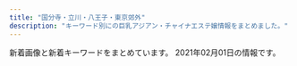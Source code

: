 ```yaml
---
title: "国分寺・立川・八王子・東京郊外"
description: "キーワード別にの巨乳アジアン・チャイナエステ嬢情報をまとめました。"
---
```


新着画像と新着キーワードをまとめています。
2021年02月01日の情報です。

<DmmAffiliateIns />
<KeywordTable
  shops={
    [
    {
        "url": "http://beauty-est.tokyo/",
        "img_links": [
            "http://beauty-est.tokyo/images/mi.jpg",
            "http://beauty-est.tokyo/images/cg01.jpg",
            "http://beauty-est.tokyo/images/cg04.jpg",
            "http://beauty-est.tokyo/images/ri.jpg",
            "http://beauty-est.tokyo/images/cg02.jpg",
            "http://beauty-est.tokyo/images/now-printing.jpg",
            "http://beauty-est.tokyo/images/cg03.jpg"
        ],
        "station": "\u6771\u5927\u548c\u5e02\u99c5",
        "name": "Be",
        "keywords": {
            "86": 6,
            "88": 2,
            "E": 2,
            "D": 2
        }
    },
    {
        "station": "\u6771\u4e45\u7559\u7c73\u99c5\u5317\u53e3",
        "name": "\u7dd1\u5065\u5eb7\u9928",
        "keywords": {},
        "img_links": [
            "http://midori.este88.com/images/s-staff.jpg",
            "http://midori.este88.com/images/s-recriut.jpg",
            "http://midori.este88.com/images/emi1.jpg",
            "http://midori.este88.com/images/pick.jpg",
            "http://midori.este88.com/images/mina1.jpg",
            "http://midori.este88.com/images/info.jpg",
            "http://midori.este88.com/images/riri1.jpg",
            "http://midori.este88.com/images/mari1.jpg",
            "http://midori.este88.com/images/mobile.jpg",
            "http://midori.este88.com/i/120/mina1.jpg",
            "http://midori.este88.com/images/news.jpg",
            "http://midori.este88.com/images/mobile1.jpg",
            "http://midori.este88.com/images/yumi1.jpg",
            "http://midori.este88.com/images/aya1.jpg",
            "http://midori.este88.com/images/nanami1.jpg"
        ],
        "url": "http://midori.este88.com/"
    },
    {
        "url": "https://seifukuyuwaku.oks.bz/",
        "img_links": [
            "https://seifukuyuwaku.oks.bz/images/mobile.jpg",
            "https://seifukuyuwaku.oks.bz/photos/sites/70/2020/12/2020122013355017.jpeg",
            "https://seifukuyuwaku.oks.bz/images/s_staff.png",
            "https://seifukuyuwaku.oks.bz/photos/sites/70/2020/11/2020112708472471.jpeg",
            "https://seifukuyuwaku.oks.bz/images/room1.jpg",
            "https://seifukuyuwaku.oks.bz/images/room2.jpg",
            "https://seifukuyuwaku.oks.bz/photos/sites/70/2020/11/2020113014024511.jpeg",
            "https://seifukuyuwaku.oks.bz/photos/sites/70/2020/12/2020121013104898.jpeg",
            "https://seifukuyuwaku.oks.bz/photos/sites/70/2020/11/2020112406403480.jpg",
            "https://seifukuyuwaku.oks.bz/photos/sites/70/2020/11/2020112504053939.jpg",
            "https://seifukuyuwaku.oks.bz/images/link.jpg",
            "https://seifukuyuwaku.oks.bz/photos/sites/70/2020/12/202012251539104.jpeg",
            "https://seifukuyuwaku.oks.bz/photos/sites/70/2020/12/2020121414441228.jpeg",
            "https://seifukuyuwaku.oks.bz/images/s_ranking.png",
            "https://seifukuyuwaku.oks.bz/images/s_news.png",
            "https://seifukuyuwaku.oks.bz/photos/sites/70/2020/11/2020112406403396.jpg",
            "https://seifukuyuwaku.oks.bz/images/s_pick.jpg",
            "https://seifukuyuwaku.oks.bz/photos/sites/70/2020/12/2020121208024127.jpeg",
            "https://seifukuyuwaku.oks.bz/images/room4.jpg",
            "https://seifukuyuwaku.oks.bz/images/room3.jpg",
            "https://seifukuyuwaku.oks.bz/images/top.png",
            "https://seifukuyuwaku.oks.bz/images/s_staff1.png",
            "https://seifukuyuwaku.oks.bz/images/info.jpg",
            "https://seifukuyuwaku.oks.bz/images/new.jpg"
        ],
        "keywords": {
            "C": 4,
            "87": 1,
            "83": 1,
            "85": 1,
            "E": 1
        },
        "name": "\u5236\u670d\u306e\u8a98\u60d1",
        "station": "JR\u7acb\u5ddd\u99c5\u5357\u53e3"
    },
    {
        "img_links": [
            "https://ca-girl.com/wp-content/uploads/2020/11/sp90aouiyawesrtdyfugi.jpg",
            "https://ca-girl.com/wp-content/uploads/2020/03/12esrtdyfug.jpg",
            "https://ca-girl.com/wp-content/uploads/2020/01/e5drtfyug1-awesrtdyfugi.jpg",
            "https://ca-girl.com/wp-content/uploads/2019/10/warsetdyfughi.jpg",
            "https://ca-girl.com/wp-content/uploads/2020/05/34567jha.jpg",
            "https://ca-girl.com/wp-content/uploads/2019/05/husahsuiaas.jpg",
            "https://ca-girl.com/wp-content/uploads/2020/02/restrdytfusa.jpg",
            "https://ca-girl.com/wp-content/uploads/2019/02/hsioajioaklaa.jpg",
            "https://ca-girl.com/wp-content/uploads/2019/02/jsioaoissa.jpg",
            "https://ca-girl.com/wp-content/uploads/2019/10/aerstdyfu.jpg",
            "https://ca-girl.com/wp-content/uploads/2020/04/sretdryfusa1.jpg",
            "https://ca-girl.com/wp-content/uploads/2019/03/estrdytfugiho.jpg",
            "https://ca-girl.com/wp-content/uploads/2020/03/WEarstdy.jpg",
            "https://ca-girl.com/wp-content/uploads/2020/01/4ftuygiuhoisa.jpg",
            "https://ca-girl.com/wp-content/uploads/2019/05/hsajioaa.jpg",
            "https://ca-girl.com/wp-content/uploads/2020/01/ytyfugihl.jpg",
            "https://ca-girl.com/wp-content/uploads/2020/01/2uygiuhoi.jpg",
            "https://ca-girl.com/wp-content/uploads/2020/05/awesrtdyfu.jpg",
            "https://ca-girl.com/wp-content/uploads/2020/01/9jhgvjhk.jpg",
            "https://ca-girl.com/wp-content/uploads/2019/06/hsoajioaopa.jpg",
            "https://ca-girl.com/wp-content/uploads/2020/02/sredtfygusa.jpg",
            "https://ca-girl.com/wp-content/uploads/2019/03/tyfugihojpka.jpg",
            "https://ca-girl.com/wp-content/uploads/2019/06/huosajoisaosa.jpg",
            "https://ca-girl.com/wp-content/uploads/2019/05/isjioiojiossjaosa.jpg",
            "https://ca-girl.com/wp-content/uploads/2020/02/13aesrtdyf.jpg",
            "https://ca-girl.com/wp-content/uploads/2018/12/uyhuijnlmlkmlkmlkmlk.jpg",
            "https://ca-girl.com/wp-content/themes/este/img/tel01.png",
            "https://ca-girl.com/wp-content/uploads/2019/10/aewrstdyfugi.jpg",
            "https://ca-girl.com/wp-content/uploads/2019/11/sauygihoj.jpg",
            "https://ca-girl.com/wp-content/uploads/2020/05/12345ertyug.jpg",
            "https://ca-girl.com/wp-content/uploads/2020/01/TFYUGIHSA.jpg",
            "https://ca-girl.com/wp-content/uploads/2020/05/WEarstdyfugi.jpg",
            "https://ca-girl.com/wp-content/uploads/2020/02/2waesrtdyfu.jpg",
            "https://ca-girl.com/wp-content/uploads/2019/10/esrtdyfugi.jpg",
            "https://ca-girl.com/wp-content/uploads/2019/03/fygiuhoja.jpg",
            "https://ca-girl.com/wp-content/uploads/2019/11/1ydtsfuaghija.jpg",
            "https://ca-girl.com/wp-content/themes/este/img/top-img01.png",
            "https://ca-girl.com/wp-content/uploads/2019/12/drftyguhij.jpg",
            "https://ca-girl.com/wp-content/uploads/2019/01/hasiujilamklassa.jpg",
            "https://ca-girl.com/wp-content/uploads/2019/09/drtyfugihoa.jpg",
            "https://ca-girl.com/wp-content/uploads/2018/12/aiojiosaskalasa.jpg",
            "https://ca-girl.com/wp-content/uploads/2020/11/11awesrtdyfugi.jpg",
            "https://ca-girl.com/wp-content/uploads/2019/11/satyfugihjokl.jpg",
            "https://ca-girl.com/wp-content/uploads/2020/02/restdyfugusa.jpg",
            "https://ca-girl.com/wp-content/uploads/2019/12/etsrdyfugi.jpg",
            "https://ca-girl.com/wp-content/uploads/2019/10/srdtfuygiuh.jpg",
            "https://ca-girl.com/wp-content/themes/este/img/tel.png",
            "https://ca-girl.com/wp-content/uploads/2019/06/11awesrtdyfugi.jpg",
            "https://ca-girl.com/wp-content/uploads/2020/01/3tfuygiuha.jpg",
            "https://ca-girl.com/wp-content/uploads/2020/02/99awesrtdyfugi.jpg",
            "https://ca-girl.com/wp-content/uploads/2020/04/wserdtfygu12.jpg",
            "https://ca-girl.com/wp-content/uploads/2019/12/sertdyfugi.jpg",
            "https://ca-girl.com/wp-content/uploads/2020/02/2aestrdyfu.jpg",
            "https://ca-girl.com/wp-content/uploads/2019/06/setrdytfuygiuhoij.jpg",
            "https://ca-girl.com/wp-content/uploads/2019/05/hsaioijsioaas.jpg",
            "https://ca-girl.com/wp-content/uploads/2019/05/hosiajoiaokla.jpg",
            "https://ca-girl.com/wp-content/uploads/2020/02/3aesrtdyfu.jpg",
            "https://ca-girl.com/wp-content/uploads/2020/05/34567hja.jpg",
            "https://ca-girl.com/wp-content/uploads/2020/02/1setrdyfusa.jpg",
            "https://ca-girl.com/wp-content/themes/este/img/top-img05a.png",
            "https://ca-girl.com/wp-content/uploads/2019/12/xrtcyvubnklm.jpg",
            "https://ca-girl.com/wp-content/uploads/2019/06/22awesrtdyfugi.jpg",
            "https://ca-girl.com/wp-content/uploads/2019/02/121awesrtdyfugi.jpg",
            "https://ca-girl.com/wp-content/uploads/2019/02/drytfugi.jpg",
            "https://ca-girl.com/wp-content/uploads/2020/08/876521wesrtdyfugi.jpg",
            "https://ca-girl.com/wp-content/themes/este/img/top-img02b.png",
            "https://ca-girl.com/wp-content/uploads/2019/10/arwerstdyfugi.jpg",
            "https://ca-girl.com/wp-content/uploads/2019/03/rdytfugihojpsa.jpg",
            "https://ca-girl.com/wp-content/uploads/2018/12/ahiosjaslkaa.jpg",
            "https://ca-girl.com/wp-content/uploads/2019/02/fghlkjhhhhhhhhh.jpg",
            "https://ca-girl.com/wp-content/uploads/2019/09/setrdytfugihoa.jpg",
            "https://ca-girl.com/wp-content/uploads/2019/02/jismklakas.jpg",
            "https://ca-girl.com/wp-content/uploads/2021/01/9876awesrtdyfugi.jpg",
            "https://ca-girl.com/wp-content/uploads/2020/01/setrdyfugawesrtdyfugi.jpg",
            "https://ca-girl.com/wp-content/uploads/2020/01/1gyiuhoisja.jpg",
            "https://ca-girl.com/wp-content/uploads/2019/10/awerstdyfugihoj.jpg",
            "https://ca-girl.com/wp-content/uploads/2019/03/soajsoiakla.jpg",
            "https://ca-girl.com/wp-content/uploads/2019/08/drtyfugihojp.jpg",
            "https://ca-girl.com/wp-content/themes/este/img/top-img04.png",
            "https://ca-girl.com/wp-content/uploads/2019/01/12awesrtdyfugi.jpg",
            "https://ca-girl.com/wp-content/uploads/2019/05/hsuaoijiaoa.jpg",
            "https://ca-girl.com/wp-content/uploads/2019/10/sxdcvbnliojuhyghjk.jpg",
            "https://ca-girl.com/wp-content/uploads/2020/02/1waerstdyfu.jpg",
            "https://ca-girl.com/wp-content/themes/este/img/top-img03.png",
            "https://ca-girl.com/wp-content/uploads/2020/02/sertdyfgusa.jpg",
            "https://ca-girl.com/wp-content/uploads/2019/03/sarydtfugiho.jpg"
        ],
        "url": "https://ca-girl.com/",
        "keywords": {
            "E": 72,
            "D": 58,
            "F": 1,
            "\u30bb\u30af\u30b7\u30fc": 3
        },
        "station": "JR\u56fd\u5206\u5bfa\u99c5\u5317\u53e3",
        "name": "Cawaii Girl\uff5e\u304b\u308f\u3044\u3044\u30ac\u30fc\u30eb\uff5e"
    },
    {
        "station": "JR\u516b\u738b\u5b50\u99c5\u5317\u53e3",
        "name": "\u30a2\u30ab\u30b9\u30ea\u5c4b",
        "img_links": [
            "https://static.wixstatic.com/media/cda177_97b39967e0fb4860b7ddf1b402516741~mv2_d_5760_3840_s_4_2.jpg",
            "https://static.wixstatic.com/media/49fc95_444f73c8dba945fab71a1648f25a9e58~mv2_d_6000_3376_s_4_2.jpg",
            "https://static.wixstatic.com/media/cda177_ff0f23b7b7ab47e5a5504bddb2fee88a~mv2_d_7040_3733_s_4_2.jpg",
            "https://static.wixstatic.com/media/49fc95_0f2106c630074f6dbce7d28fd3f5bc84~mv2_d_6000_3376_s_4_2.jpg",
            "https://static.wixstatic.com/media/49fc95_2899b6e0ea7a4cc7b95b99f6fe67d30e~mv2_d_3801_2207_s_2.jpeg"
        ],
        "url": "https://www.akasuriya.org/",
        "keywords": {}
    },
    {
        "station": "JR\u7acb\u5ddd\u99c5\u5357\u53e3",
        "name": "\u7652\u3057\u306e\u5929\u4f7f",
        "keywords": {},
        "img_links": [
            "http://anntrizumu.xyz/uploads/201218/1-20121Q3154EE.jpg",
            "http://anntrizumu.xyz/uploads/201221/1-2012211P04Ib.jpg",
            "http://anntrizumu.xyz/uploads/201221/1-2012211J921K2.jpg",
            "http://anntrizumu.xyz/uploads/201221/1-2012211K12C13.jpg",
            "http://anntrizumu.xyz/picture/room2.jpg",
            "http://anntrizumu.xyz/picture/totop_04.png",
            "http://anntrizumu.xyz/uploads/201218/1-20121Q3152V13.jpg",
            "http://www.anntrizumu.xyz/picture/totop_04.png",
            "http://anntrizumu.xyz/picture/img.site-builder.jpg",
            "http://www.anntrizumu.xyz/uploads/201218/1-20121Q3152V13.jpg",
            "http://anntrizumu.xyz/picture/room1.jpg",
            "http://anntrizumu.xyz/picture/room3.jpg",
            "http://anntrizumu.xyz/uploads/210107/1-21010FT500142.jpg",
            "http://www.anntrizumu.xyz/uploads/201218/1-20121Q3154EE.jpg",
            "http://anntrizumu.xyz/uploads/201218/1-20121Q31611C3.jpg",
            "http://www.anntrizumu.xyz/uploads/201218/1-20121Q31611C3.jpg",
            "http://anntrizumu.xyz/picture/head.jpg",
            "http://www.anntrizumu.xyz/picture/img.site-builder.jpg",
            "http://www.anntrizumu.xyz/picture/head.jpg"
        ],
        "url": "http://anntrizumu.xyz/"
    },
    {
        "name": "Seven\u604b",
        "station": "\u3072\u3070\u308a\u30f6\u4e18\u99c5\u5357\u53e3",
        "img_links": [
            "http://seven-love.xyz.mn/images/s_news.jpg",
            "http://seven-love.xyz.mn/images/room3.jpg",
            "http://seven-love.xyz.mn/images/info.jpg",
            "http://seven-love.xyz.mn/photos/sites/10/2020/08/2020082403240698.jpg",
            "http://seven-love.xyz.mn/photos/sites/10/2020/10/2020101707251671.jpg",
            "http://seven-love.xyz.mn/images/s_staff.png",
            "http://seven-love.xyz.mn/photos/sites/10/2020/07/2020070205040665.jpg",
            "http://seven-love.xyz.mn/images/tel.jpg",
            "http://seven-love.xyz.mn/images/room4.jpg",
            "http://seven-love.xyz.mn/photos/sites/10/2020/12/2020120404555567.jpg",
            "http://seven-love.xyz.mn/photos/sites/10/2020/07/2020070205044681.jpg",
            "http://seven-love.xyz.mn/images/room1.jpg",
            "http://seven-love.xyz.mn/images/mobile.jpg",
            "http://seven-love.xyz.mn/images/info2.jpg",
            "http://seven-love.xyz.mn/photos/sites/10/2020/07/2020070205045826.jpg",
            "http://seven-love.xyz.mn/images/room2.jpg",
            "http://seven-love.xyz.mn/images/s_link.png",
            "http://seven-love.xyz.mn/images/s3.jpg",
            "http://seven-love.xyz.mn/photos/sites/10/2020/07/2020070205042874.jpg"
        ],
        "url": "http://seven-love.xyz.mn/",
        "keywords": {
            "86": 16,
            "D": 48,
            "E": 8,
            "85": 32,
            "87": 8
        }
    },
    {
        "station": "\u4fdd\u8c37\u99c5\u5357\u53e3",
        "img_links": [
            "http://e-hoya.info/images/g4.jpg",
            "http://e-hoya.info/images/maga.png",
            "http://e-hoya.info/images/g2.jpg",
            "http://e-hoya.info/images/acc04.jpg",
            "http://e-hoya.info/images/g1.jpg",
            "http://e-hoya.info/images/g0.jpg",
            "http://e-hoya.info/images/top.png",
            "http://e-hoya.info/images/acc03.jpg",
            "http://e-hoya.info/images/new-tit.png",
            "http://e-hoya.info/images/acc02.jpg",
            "http://e-hoya.info/images/acc05.jpg",
            "http://e-hoya.info/images/sr.jpg",
            "http://e-hoya.info/images/acc01.jpg",
            "http://e-hoya.info/images/g3.jpg",
            "http://e-hoya.info/images/point-card.png"
        ],
        "name": "\u30a8\u30c7\u30f3\u306e\u5712",
        "keywords": {
            "C": 12,
            "D": 1
        },
        "url": "http://e-hoya.info/"
    },
    {
        "url": "http://joten.work/",
        "img_links": [
            "http://joten.work/images/menu/top.jpg",
            "http://joten.work/images/sys2.jpg",
            "http://joten.work/staff/risa.jpg",
            "http://joten.work/images/news.png",
            "http://joten.work/staff/sayaka.jpg",
            "http://joten.work/images/rec3.png",
            "http://joten.work/images/menu/interior.jpg",
            "http://joten.work/images/staff_t.jpg",
            "http://joten.work/img/risa1.jpg",
            "http://joten.work/images/newface_t.png",
            "http://joten.work/images/menu/staff.jpg",
            "http://joten.work/img/sayaka1.jpg",
            "http://joten.work/images/tel.jpg",
            "http://joten.work/images/sys4.jpg",
            "http://joten.work/images/int1.png",
            "http://joten.work/images/mobile.jpg",
            "http://joten.work/images/sys3.jpg",
            "http://joten.work/images/rec1.png",
            "http://joten.work/images/sys1.jpg",
            "http://joten.work/images/interior_t.jpg",
            "http://joten.work/images/head.png",
            "http://joten.work/images/int2.png",
            "http://joten.work/images/ta.jpg",
            "http://joten.work/images/rec2.png"
        ],
        "name": "\u8212\u5824\u82d1 \uff5e\u30b8\u30e7\u30c6\u30a4\u30a8\u30f3\uff5e",
        "keywords": {},
        "station": "\u3072\u3070\u308a\u30f6\u4e18\u99c5\u5317\u53e3"
    },
    {
        "keywords": {},
        "img_links": [
            "http://yume-yuri.info/images/momo.jpg",
            "http://yume-yuri.info/images/yuki.jpg",
            "http://yume-yuri.info/images/baner1.jpg",
            "http://yume-yuri.info/images/g4.jpg",
            "http://yume-yuri.info/images/r5.jpg",
            "http://yume-yuri.info/images/g5.jpg",
            "http://yume-yuri.info/images/r4.jpg",
            "http://yume-yuri.info/images/baner2.jpg",
            "http://yume-yuri.info/images/r3.jpg",
            "http://yume-yuri.info/images/mobile.jpg",
            "http://yume-yuri.info/images/g1.jpg",
            "http://yume-yuri.info/images/g3.jpg",
            "http://yume-yuri.info/images/r2.jpg",
            "http://yume-yuri.info/images/r1.jpg",
            "http://yume-yuri.info/images/r6.jpg",
            "http://yume-yuri.info/images/g2.jpg"
        ],
        "station": "\u4eac\u738b\u516b\u738b\u5b50\u99c5",
        "name": "\u5922\u767e\u5408",
        "url": "http://yume-yuri.info/"
    },
    {
        "url": "http://dia-mond.work/",
        "keywords": {
            "87": 8,
            "89": 2,
            "88": 4,
            "E": 18,
            "86": 10,
            "D": 24,
            "85": 8,
            "90": 8,
            "F": 14
        },
        "station": "JR\u516b\u738b\u5b50\u99c5",
        "name": "Diamond",
        "img_links": [
            "http://dia-mond.work/images/head_interior.jpg",
            "http://dia-mond.work/images/icon_ranking_01.png",
            "http://dia-mond.work/images/recruit/point_03.png",
            "http://dia-mond.work/staff/yuka1.jpg",
            "http://dia-mond.work/images/recruit/nagare_05.png",
            "http://dia-mond.work/images/sw_tel.png",
            "http://dia-mond.work/staff/miho1.jpg",
            "http://dia-mond.work/staff/hitomi1.jpg",
            "http://dia-mond.work/staff/aoi1.jpg",
            "http://dia-mond.work/staff/yuri1.jpg",
            "http://dia-mond.work/images/recruit/message_03.png",
            "http://dia-mond.work/images/mainvisual_02_s.jpg",
            "http://dia-mond.work/images/icon_new.png",
            "http://dia-mond.work/images/recruit/nagare_06.png",
            "http://dia-mond.work/images/icon_ranking_04.png",
            "http://dia-mond.work/images/sw_home.png",
            "http://dia-mond.work/images/icon_ranking_02.png",
            "http://dia-mond.work/images/icon_ranking_03.png",
            "http://dia-mond.work/images/recruit/req_03.jpg",
            "http://dia-mond.work/images/head_therapist.jpg",
            "http://dia-mond.work/images/recruit/point_04.png",
            "http://dia-mond.work/staff/yumi1.jpg",
            "http://dia-mond.work/images/mainvisual_01_s.jpg",
            "http://dia-mond.work/images/mainvisual_02.jpg",
            "http://dia-mond.work/staff/emi1.jpg",
            "http://dia-mond.work/images/recruit/point_08.png",
            "http://dia-mond.work/images/mainvisual_01.jpg",
            "http://dia-mond.work/images/no_image.jpg",
            "http://dia-mond.work/images/recruit/nagare_01.jpg",
            "http://dia-mond.work/images/recruit/point_06.png",
            "http://dia-mond.work/images/recruit/sp_mainvisual.jpg",
            "http://dia-mond.work/images/recruit/nagare_03.jpg",
            "http://dia-mond.work/images/recruit/point_05.png",
            "http://dia-mond.work/images/recruit/point_07.png",
            "http://dia-mond.work/images/recruit/point_09.png",
            "http://dia-mond.work/staff/runa1.jpg",
            "http://dia-mond.work/images/recruit/nagare_02.jpg",
            "http://dia-mond.work/images/trigger.jpg",
            "http://dia-mond.work/images/recruit/nagare_07.png"
        ]
    },
    {
        "img_links": [
            "http://forever-est.info/images/cg02c.jpg",
            "http://forever-est.info/images/cg01.jpg",
            "http://forever-est.info/images/cg09.jpg",
            "http://forever-est.info/images/nav-006.png",
            "http://forever-est.info/images/no.png",
            "http://forever-est.info/images/cg03.jpg",
            "http://forever-est.info/images/cg04.jpg",
            "http://forever-est.info/images/top001.png",
            "http://forever-est.info/images/nav-002.png",
            "http://forever-est.info/images/cg10a.jpg",
            "http://forever-est.info/images/nav-005.png",
            "http://forever-est.info/images/nav-001.png",
            "http://forever-est.info/images/cg05.jpg",
            "http://forever-est.info/images/cg11.jpg",
            "http://forever-est.info/images/cg06.jpg",
            "http://forever-est.info/images/nav-004.png",
            "http://forever-est.info/images/tel.png",
            "http://forever-est.info/images/nav-003.png",
            "http://forever-est.info/images/cg07.jpg",
            "http://forever-est.info/images/cg08.jpg"
        ],
        "url": "http://forever-est.info/",
        "station": "JR\u7acb\u5ddd\u99c5\u5357\u53e3",
        "name": "\u604b\u3054\u3053\u308d",
        "keywords": {}
    },
    {
        "keywords": {},
        "name": "\u610f",
        "url": "http://akishima.xyz/",
        "station": "JR\u662d\u5cf6\u99c5\u5357\u53e3",
        "img_links": [
            "http://akishima.xyz/images/top.png",
            "http://akishima.xyz/images/bottom_7.png",
            "http://akishima.xyz/images/g1.jpg",
            "http://akishima.xyz/images/bottom_04.png",
            "http://akishima.xyz/images/bottom_05.png",
            "http://akishima.xyz/images/bottom_06.png",
            "http://akishima.xyz/images/mobile.png",
            "http://akishima.xyz/images/g7.jpg",
            "http://akishima.xyz/images/bottom_02.png",
            "http://akishima.xyz/images/bottom_03.png",
            "http://akishima.xyz/images/g3.jpg",
            "http://akishima.xyz/images/newface.png",
            "http://akishima.xyz/images/g2.jpg",
            "http://akishima.xyz/images/g5.jpg",
            "http://akishima.xyz/images/bottom_01.png"
        ]
    },
    {
        "name": "\u30a2\u30ed\u30de\u30e9\u30d6",
        "img_links": [
            "http://aromalove.est-u.com/images/index2_03.jpg",
            "http://aromalove.est-u.com/images/aromalove8831.jpg",
            "http://menlog.net/link/menlog8831.jpg",
            "http://aromalove.est-u.com/images/s4.jpg",
            "http://aromalove.est-u.com/images/index2_02.jpg",
            "http://aromalove.est-u.com/images/staff_06.jpg",
            "http://aromalove.est-u.com/images/index_02.jpg",
            "http://aromalove.est-u.com/images/s3.jpg",
            "http://aromalove.est-u.com/images/index_06.jpg",
            "http://aromalove.est-u.com/images/s1.jpg",
            "http://aromalove.est-u.com/images/s5.jpg",
            "http://aromalove.est-u.com/images/index_01.jpg",
            "http://aromalove.est-u.com/images/index_08.jpg",
            "http://aromalove.est-u.com/images/s2.jpg",
            "http://aromalove.est-u.com/images/index_04.jpg",
            "http://aromalove.est-u.com/images/index_10.jpg",
            "http://aromalove.est-u.com/images/index3_03.jpg",
            "http://aromalove.est-u.com/images/index_03.jpg"
        ],
        "station": "JR\u516b\u738b\u5b50\u99c5\u5317\u53e3",
        "keywords": {},
        "url": "http://aromalove.est-u.com/"
    },
    {
        "url": "http://www.kenkoukoubou.com/",
        "keywords": {},
        "name": "\u30cf\u30d4\u30cd\u30b9",
        "station": "JR\u6b66\u8535\u5883\u99c5\u5357\u53e3",
        "img_links": [
            "http://www.kenkoukoubou.com/images/blog.jpg",
            "http://www.kenkoukoubou.com/girl/6.jpg",
            "http://www.kenkoukoubou.com/girl/6_1.jpg",
            "http://www.kenkoukoubou.com/images/return.jpg",
            "http://www.kenkoukoubou.com/images/shop/photo_6.jpg",
            "http://www.kenkoukoubou.com/girl/3_1.jpg",
            "http://www.kenkoukoubou.com/images/059.png",
            "http://www.kenkoukoubou.com/images/top_rec.jpg",
            "http://www.kenkoukoubou.com/girl/3.jpg",
            "http://www.kenkoukoubou.com/images/1.jpg",
            "http://www.kenkoukoubou.com/girl/7.jpg",
            "http://www.kenkoukoubou.com/images/shop/photo_4.jpg",
            "http://www.kenkoukoubou.com/images/shop/photo_7.jpg",
            "http://www.kenkoukoubou.com/images/shop/photo_5.jpg",
            "http://www.kenkoukoubou.com/images/qr.png",
            "http://www.kenkoukoubou.com/images/recruit/11.jpg",
            "http://www.kenkoukoubou.com/girl/9.jpg",
            "http://www.kenkoukoubou.com/girl/4.jpg",
            "http://www.kenkoukoubou.com/girl/1.jpg",
            "http://www.kenkoukoubou.com/girl/5.jpg",
            "http://www.kenkoukoubou.com/girl/8.jpg",
            "http://www.kenkoukoubou.com/images/info.png",
            "http://www.kenkoukoubou.com/images/capinfo.jpg",
            "http://www.kenkoukoubou.com/images/2.jpg",
            "http://www.kenkoukoubou.com/images/3.jpg",
            "http://www.kenkoukoubou.com/girl/2.jpg"
        ]
    },
    {
        "station": "JR\u516b\u738b\u5b50\u99c5\u5317\u53e3",
        "img_links": [
            "http://esthe-aroma.jp.net/images/a22.jpg",
            "http://esthe-aroma.jp.net/images/r3.jpg",
            "http://esthe-aroma.jp.net/images/r2.jpg",
            "http://esthe-aroma.jp.net/images/cg011.jpg",
            "http://esthe-aroma.jp.net/images/r4.jpg",
            "http://esthe-aroma.jp.net/images/cg021.jpg",
            "http://esthe-aroma.jp.net/images/cg031.jpg",
            "http://esthe-aroma.jp.net/images/ri.jpg",
            "http://esthe-aroma.jp.net/images/a1.jpg",
            "http://esthe-aroma.jp.net/images/cg01.jpg",
            "http://esthe-aroma.jp.net/images/cg041.jpg",
            "http://esthe-aroma.jp.net/images/kan.jpg",
            "http://esthe-aroma.jp.net/images/r1.jpg",
            "http://esthe-aroma.jp.net/images/a4.jpg",
            "http://esthe-aroma.jp.net/images/now-printing.jpg",
            "http://esthe-aroma.jp.net/images/mi.jpg",
            "http://esthe-aroma.jp.net/images/20040.jpg",
            "http://esthe-aroma.jp.net/images/a21.jpg",
            "http://esthe-aroma.jp.net/images/cg02.jpg",
            "http://esthe-aroma.jp.net/images/cg03.jpg",
            "http://esthe-aroma.jp.net/images/qrc.png",
            "http://esthe-aroma.jp.net/images/cg04.jpg",
            "http://esthe-aroma.jp.net/images/8831.jpg",
            "http://esthe-aroma.jp.net/images/a3.jpg",
            "http://esthe-aroma.jp.net/images/a2.jpg"
        ],
        "keywords": {
            "85": 2,
            "C": 2,
            "86": 6,
            "D": 6
        },
        "name": "Kesin-\u30b1\u30b7\u30f3-",
        "url": "http://esthe-aroma.jp.net/"
    },
    {
        "name": "\u7f8e\u59eb",
        "url": "http://www.miki-es.info",
        "station": "\u79cb\u6d25\u99c5\u5357\u53e3",
        "img_links": [
            "http://www.miki-es.info/style/images/bj3.png",
            "http://www.miki-es.info/staff/s06.jpg",
            "http://www.miki-es.info/style/images/staff_line.png",
            "http://www.miki-es.info/style/images/girl-z2.jpg",
            "http://www.miki-es.info/images/aaa.png",
            "http://www.miki-es.info/staff/s04.jpg",
            "http://www.miki-es.info/style/images/girl-z1.jpg",
            "http://www.miki-es.info/staff/s05.jpg",
            "http://www.miki-es.info/staff/s01.jpg",
            "http://www.miki-es.info/style/images/top.png",
            "http://www.miki-es.info/style/images/end.jpg",
            "http://www.miki-es.info/staff/s03.jpg",
            "http://www.miki-es.info/staff/s02.jpg"
        ],
        "keywords": {
            "86": 5,
            "80": 1,
            "C": 13,
            "D": 6
        }
    },
    {
        "img_links": [
            "http://es-aroma.tokyo/wp-content/uploads/2020/12/WeChat-Image_20201211154911.jpg",
            "http://es-aroma.tokyo/wp-content/uploads/2019/07/WeChat-Image_20190724131251.jpg",
            "http://es-aroma.tokyo/wp-content/uploads/2019/08/WeChat-Image_20190826193316.jpg",
            "http://es-aroma.tokyo/wp-content/uploads/2019/09/WeChat-Image_20190917145919.jpg",
            "http://es-aroma.tokyo/wp-content/uploads/2019/06/WeChat-Image_20190603163156.jpg",
            "http://es-aroma.tokyo/wp-content/themes/template-salon2/images/main-img1.jpg",
            "http://es-aroma.tokyo/wp-content/uploads/2019/05/WeChat-Image_20190524171030.jpg",
            "http://es-aroma.tokyo/wp-content/uploads/2018/07/mmexport1531561329219-267x400.jpg",
            "http://es-aroma.tokyo/wp-content/uploads/2021/01/WeChat-Image_20210118180257.jpg",
            "http://es-aroma.tokyo/wp-content/themes/template-salon2/images/pickup-ttl.jpg",
            "http://es-aroma.tokyo/wp-content/uploads/2019/01/3628646e3e3b10f161d4a2a372b0d27e-1.png",
            "http://es-aroma.tokyo/wp-content/uploads/2019/06/WeChat-Image_20190603163135-267x400.jpg",
            "http://es-aroma.tokyo/wp-content/uploads/2019/08/WeChat-Image_20190808180223.jpg",
            "http://es-aroma.tokyo/wp-content/uploads/2019/09/WeChat-Image_20190917145915-267x400.jpg",
            "http://es-aroma.tokyo/wp-content/uploads/2019/12/BeautyPlus_20191229223539066_save.jpg",
            "http://es-aroma.tokyo/wp-content/uploads/2019/09/WeChat-Image_20190917145915.jpg",
            "http://es-aroma.tokyo/wp-content/uploads/2019/06/WeChat-Image_20190613133937.jpg",
            "http://es-aroma.tokyo/wp-content/uploads/2020/12/WeChat-Image_20201211154852.jpg",
            "http://es-aroma.tokyo/wp-content/uploads/2019/09/WeChat-Image_20190917145923.jpg",
            "http://es-aroma.tokyo/wp-content/themes/template-salon2/images/newface-ttl.jpg",
            "http://es-aroma.tokyo/wp-content/uploads/2019/05/WeChat-Image_20190524171025.jpg",
            "http://es-aroma.tokyo/wp-content/uploads/2019/06/WeChat-Image_20190603163147-267x400.jpg",
            "http://es-aroma.tokyo/wp-content/uploads/2019/02/WeChat-Image_20190201215531.jpg",
            "http://es-aroma.tokyo/wp-content/uploads/2020/09/WeChat-Image_20200927221300.jpg",
            "http://es-aroma.tokyo/wp-content/themes/template-salon2/images/main-img2.jpg",
            "http://es-aroma.tokyo/wp-content/uploads/2020/11/mmexport1605007378499.jpg",
            "http://es-aroma.tokyo/wp-content/themes/template-salon2/images/news-ttl.jpg",
            "http://es-aroma.tokyo/wp-content/uploads/2020/03/WeChat-Image_20200309134250.jpg",
            "http://es-aroma.tokyo/wp-content/uploads/2021/01/WeChat-Image_20210118180303.jpg",
            "http://es-aroma.tokyo/wp-content/uploads/2020/12/WeChat-Image_20201211154907.jpg",
            "http://es-aroma.tokyo/wp-content/uploads/2019/06/WeChat-Image_20190613133937-267x400.jpg",
            "http://es-aroma.tokyo/wp-content/uploads/2020/02/WeChat-Image_20200205163538.jpg",
            "http://es-aroma.tokyo/wp-content/uploads/2019/11/WeChat-Image_20191109113420.jpg",
            "http://es-aroma.tokyo/wp-content/uploads/2020/11/mmexport1605007378499-369x400.jpg",
            "http://es-aroma.tokyo/wp-content/uploads/2019/06/WeChat-Image_20190603163135.jpg",
            "http://es-aroma.tokyo/wp-content/themes/template-salon2/images/info.png",
            "http://es-aroma.tokyo/wp-content/uploads/2020/09/WeChat-Image_20200927221310.jpg",
            "http://es-aroma.tokyo/wp-content/themes/template-salon2/images/main-img3.jpg",
            "http://es-aroma.tokyo/wp-content/uploads/2019/09/WeChat-Image_20190904115149.jpg",
            "http://es-aroma.tokyo/wp-content/uploads/2020/10/WeChat-Image_20201002174854.jpg",
            "http://es-aroma.tokyo/wp-content/uploads/2019/02/WeChat-Image_20190201215519.jpg",
            "http://es-aroma.tokyo/wp-content/uploads/2021/01/WeChat-Image_20210107221401.jpg",
            "http://es-aroma.tokyo/wp-content/uploads/2020/12/WeChat-Image_20201224193413.jpg",
            "http://es-aroma.tokyo/wp-content/uploads/2019/04/WeChat-Image_20190411151618-e1556001274541.jpg",
            "http://es-aroma.tokyo/wp-content/uploads/2019/07/WeChat-Image_20190714212609.jpg",
            "http://es-aroma.tokyo/wp-content/uploads/2020/10/WeChat-Image_20201026115623.jpg",
            "http://es-aroma.tokyo/wp-content/uploads/2019/07/WeChat-Image_20190714212617.jpg",
            "http://es-aroma.tokyo/wp-content/uploads/2018/09/WeChat-Image_20180905142554-e1556001558121-267x400.jpg",
            "http://es-aroma.tokyo/wp-content/uploads/2019/02/aromaspa.jpg",
            "http://es-aroma.tokyo/wp-content/uploads/2018/03/mmexport1520241010640-267x400.jpg",
            "http://es-aroma.tokyo/wp-content/uploads/2019/06/WeChat-Image_20190627174848.jpg",
            "http://es-aroma.tokyo/wp-content/uploads/2020/08/WeChat-Image_20200825210507-267x400.jpg",
            "http://es-aroma.tokyo/wp-content/uploads/2020/11/WeChat-Image_20201121191958.jpg",
            "http://es-aroma.tokyo/wp-content/uploads/2019/06/WeChat-Image_20190603163147.jpg",
            "http://es-aroma.tokyo/wp-content/uploads/2020/10/WeChat-Image_20201002174904.jpg",
            "http://es-aroma.tokyo/wp-content/themes/template-salon2/images/message-hd.jpg",
            "http://es-aroma.tokyo/wp-content/uploads/2020/10/WeChat-Image_20201002174908.jpg",
            "http://es-aroma.tokyo/wp-content/uploads/2019/09/WeChat-Image_20190904115149-267x400.jpg",
            "http://es-aroma.tokyo/wp-content/uploads/2019/02/WeChat-Image_20190201215525.jpg",
            "http://es-aroma.tokyo/wp-content/uploads/2020/08/WeChat-Image_20200825210507.jpg",
            "http://es-aroma.tokyo/wp-content/uploads/2019/05/WeChat-Image_20190524171035.jpg",
            "http://es-aroma.tokyo/wp-content/uploads/2020/08/WeChat-Image_20200825210456.jpg",
            "http://es-aroma.tokyo/wp-content/uploads/2019/06/WeChat-Image_20190603163151.jpg",
            "http://es-aroma.tokyo/wp-content/uploads/2020/10/WeChat-Image_20201022153341.jpg",
            "http://es-aroma.tokyo/wp-content/themes/template-salon2/images/campaign-bnr.png",
            "http://es-aroma.tokyo/wp-content/uploads/2020/11/WeChat-Image_20201121223013.jpg",
            "http://es-aroma.tokyo/wp-content/uploads/2019/10/WeChat-Image_20191008130122.jpg",
            "http://es-aroma.tokyo/wp-content/uploads/2019/06/WeChat-Image_20190627174848-267x400.jpg",
            "http://es-aroma.tokyo/wp-content/uploads/2020/12/WeChat-Image_20201224193425.jpg",
            "http://es-aroma.tokyo/wp-content/uploads/2020/11/WeChat-Image_20201121191958-267x400.jpg",
            "http://es-aroma.tokyo/wp-content/uploads/2019/03/WeChat-Image_20190322161044-e1556000755758.jpg",
            "http://es-aroma.tokyo/wp-content/uploads/2019/07/WeChat-Image_20190714212613.jpg",
            "http://es-aroma.tokyo/wp-content/uploads/2020/12/WeChat-Image_20201224193420.jpg"
        ],
        "keywords": {
            "86": 3,
            "84": 10,
            "85": 52
        },
        "station": "JR\u516b\u738b\u5b50\u99c5\u5317\u53e3",
        "name": "\u30a2\u30ed\u30de\u30b9\u30d1",
        "url": "http://es-aroma.tokyo/"
    },
    {
        "station": "\u4eac\u738b\u516b\u738b\u5b50\u99c5\u4e2d\u592e\u53e3",
        "keywords": {
            "86": 1,
            "90": 1,
            "88": 1,
            "91": 1,
            "D": 2,
            "C": 2
        },
        "url": "https://rose.estjp.info/",
        "name": "\u30ed\u30fc\u30ba",
        "img_links": [
            "https://rose.estjp.info/css/top02.png",
            "https://rose.estjp.info/css/head.png",
            "https://rose.estjp.info/css/staff/staff01.png",
            "https://rose.estjp.info/css/staff/staff04.png",
            "https://rose.estjp.info/css/staff/staff02.png",
            "https://rose.estjp.info/images/call.png",
            "https://rose.estjp.info/css/f-tel.png",
            "https://rose.estjp.info/css/tel.png",
            "https://rose.estjp.info/css/staff/staff03.png",
            "https://rose.estjp.info/css/top04.png"
        ]
    },
    {
        "station": "JR\u9752\u6885\u99c5",
        "url": "http://kaori.me-es.com/",
        "keywords": {},
        "img_links": [
            "http://kaori.me-es.com/images/01.jpg",
            "http://kaori.me-es.com/girl/03.jpg",
            "http://kaori.me-es.com/girl/05.jpg",
            "http://kaori.me-es.com/images/rec.jpg",
            "http://kaori.me-es.com/images/index_16.jpg",
            "http://kaori.me-es.com/images/index_21.jpg",
            "http://kaori.me-es.com/images/rec_09.jpg",
            "http://kaori.me-es.com/images/index_01.jpg",
            "http://kaori.me-es.com/images/index_18.jpg",
            "http://kaori.me-es.com/images/index_19.jpg",
            "http://kaori.me-es.com/images/index_02.jpg",
            "http://kaori.me-es.com/images/index_14.jpg",
            "http://kaori.me-es.com/images/info_09.jpg",
            "http://kaori.me-es.com/images/index_12.jpg",
            "http://kaori.me-es.com/images/info.jpg",
            "http://kaori.me-es.com/images/index_13.jpg",
            "http://kaori.me-es.com/girl/08.jpg",
            "http://kaori.me-es.com/images/staff_09.jpg",
            "http://kaori.me-es.com/girl/01.jpg",
            "http://kaori.me-es.com/images/index_06.jpg",
            "http://kaori.me-es.com/girl/07.jpg",
            "http://kaori.me-es.com/girl/00.jpg",
            "http://kaori.me-es.com/images/index_03.jpg",
            "http://kaori.me-es.com/images/index_04.jpg",
            "http://kaori.me-es.com/images/02.jpg",
            "http://kaori.me-es.com/images/index_10.jpg",
            "http://kaori.me-es.com/images/index_07.jpg",
            "http://kaori.me-es.com/girl/06.jpg",
            "http://kaori.me-es.com/images/index_05.jpg",
            "http://kaori.me-es.com/images/index_17.jpg"
        ],
        "name": "\u9999"
    },
    {
        "url": "https://sweet-love.xyz.mn/",
        "station": "\u6e05\u702c\u99c5\u5317\u53e3",
        "keywords": {
            "D": 8,
            "87": 3,
            "C": 16,
            "85": 5
        },
        "name": "Sweet love",
        "img_links": [
            "https://sweet-love.xyz.mn/images/s_staff.jpg",
            "https://sweet-love.xyz.mn/photos/sites/76/2020/11/2020111210044418.jpg",
            "https://sweet-love.xyz.mn/images/bjs.jpg",
            "https://sweet-love.xyz.mn/images/room4.jpg",
            "https://sweet-love.xyz.mn/images/news.jpg",
            "https://sweet-love.xyz.mn/images/girl-z1.jpg",
            "https://sweet-love.xyz.mn/images/mail.jpg",
            "https://sweet-love.xyz.mn/images/top.png",
            "https://sweet-love.xyz.mn/photos/sites/76/2020/12/2020121513294186.jpg",
            "https://sweet-love.xyz.mn/photos/sites/76/2021/01/202101151715002.jpg",
            "https://sweet-love.xyz.mn/images/mobile.jpg",
            "https://sweet-love.xyz.mn/images/bjs2.jpg",
            "https://sweet-love.xyz.mn/images/s_link.jpg",
            "https://sweet-love.xyz.mn/photos/sites/76/2020/11/2020111108440477.jpg",
            "https://sweet-love.xyz.mn/photos/sites/76/2021/01/2021012616233366.jpg",
            "https://sweet-love.xyz.mn/images/room2.jpg",
            "https://sweet-love.xyz.mn/images/room3.jpg",
            "https://sweet-love.xyz.mn/images/room1.jpg",
            "https://sweet-love.xyz.mn/photos/sites/76/2020/11/2020111210034766.jpg",
            "https://sweet-love.xyz.mn/images/girl-z2.jpg",
            "https://sweet-love.xyz.mn/photos/sites/76/2020/11/2020112111430887.jpg",
            "https://sweet-love.xyz.mn/photos/sites/76/2020/11/2020111210244955.jpg"
        ]
    },
    {
        "img_links": [
            "http://hi-msg.com/rakuyu/img/p-1.png",
            "http://hi-msg.com/rakuyu/img/tel.jpg",
            "http://hi-msg.com/rakuyu/img/p-12.png",
            "http://hi-msg.com/rakuyu/img/p-2.png",
            "http://hi-msg.com/rakuyu/img/p-3.png",
            "http://hi-msg.com/rakuyu/img/p-11.png",
            "http://hi-msg.com/rakuyu/img/p-9.png",
            "http://hi-msg.com/rakuyu/img/p-10.png",
            "http://hi-msg.com/rakuyu/img/p-0.png",
            "http://hi-msg.com/rakuyu/img/s0.png",
            "http://hi-msg.com/rakuyu/img/botton.jpg",
            "http://hi-msg.com/rakuyu/img/s2.png"
        ],
        "keywords": {},
        "station": "JR\u516b\u738b\u5b50\u99c5\u5317\u53e3",
        "url": "http://hi-msg.com/rakuyu/",
        "name": "\u697d\u7652"
    },
    {
        "name": "\u5bc4\u308a\u9053",
        "url": "http://yorimichi.tyo.cm/",
        "keywords": {
            "E": 10,
            "D": 110,
            "84": 10,
            "87": 20,
            "86": 50,
            "C": 10,
            "85": 50
        },
        "station": "JR\u56fd\u5206\u5bfa\u99c5\u5357\u53e3",
        "img_links": [
            "http://yorimichi.tyo.cm/images/info.jpg",
            "http://yorimichi.tyo.cm/images/s_news.jpg",
            "http://yorimichi.tyo.cm/images/room2.jpg",
            "http://yorimichi.tyo.cm/photos/sites/19/2020/04/2020042209432239.jpg",
            "http://yorimichi.tyo.cm/images/nbj3.jpg",
            "http://yorimichi.tyo.cm/images/top.png",
            "http://yorimichi.tyo.cm/images/s_staff.png",
            "http://yorimichi.tyo.cm/photos/sites/19/2020/04/202004010739063.jpg",
            "http://yorimichi.tyo.cm/photos/sites/19/2020/04/2020040509212275.jpg",
            "http://yorimichi.tyo.cm/images/acc.jpg",
            "http://yorimichi.tyo.cm/photos/sites/19/2020/04/2020040107395050.jpg",
            "http://yorimichi.tyo.cm/photos/sites/19/2020/10/2020100106404456.jpg",
            "http://yorimichi.tyo.cm/images/room4.jpg",
            "http://yorimichi.tyo.cm/images/room1.jpg",
            "http://yorimichi.tyo.cm/images/service2.jpg",
            "http://yorimichi.tyo.cm/images/room3.jpg",
            "http://yorimichi.tyo.cm/images/tel.jpg",
            "http://yorimichi.tyo.cm/photos/sites/19/2020/08/202008220530160.jpg",
            "http://yorimichi.tyo.cm/photos/sites/19/2021/01/2021012309383695.jpg",
            "http://yorimichi.tyo.cm/photos/sites/19/2020/06/2020062204313595.jpg",
            "http://yorimichi.tyo.cm/images/service3.jpg",
            "http://yorimichi.tyo.cm/photos/sites/19/2020/04/2020040107393327.jpg",
            "http://yorimichi.tyo.cm/photos/sites/19/2020/04/2020040107400666.jpg",
            "http://yorimichi.tyo.cm/photos/sites/19/2020/11/202011160616208.jpg",
            "http://yorimichi.tyo.cm/images/service1.jpg",
            "http://yorimichi.tyo.cm/images/s_pick.jpg",
            "http://yorimichi.tyo.cm/photos/sites/19/2020/09/2020090606070014.jpg",
            "http://yorimichi.tyo.cm/images/service4.jpg",
            "http://yorimichi.tyo.cm/photos/sites/19/2020/04/2020040107402382.jpg"
        ]
    },
    {
        "url": "http://www.ai-es.info/",
        "station": "JR\u516b\u738b\u5b50\u99c5\u5357\u53e3",
        "keywords": {
            "88": 1,
            "84": 2,
            "86": 1,
            "87": 2
        },
        "name": "\u5b89\u5fc3\u82d1",
        "img_links": [
            "http://www.ai-es.info/img/momo.jpg",
            "http://www.ai-es.info/img/mimi1.jpg",
            "http://www.ai-es.info/images/mobile.jpg",
            "http://www.ai-es.info/img/yumi.jpg",
            "http://www.ai-es.info/images/rem.jpg",
            "http://www.ai-es.info/img/momo2.jpg",
            "http://www.ai-es.info/images/interior_t.png",
            "http://www.ai-es.info/images/topgirl.jpg",
            "http://www.ai-es.info/images/head.jpg",
            "http://www.ai-es.info/images/interior.png",
            "http://www.ai-es.info/img/rei1.jpg",
            "http://www.ai-es.info/img/mimi2.jpg",
            "http://www.ai-es.info/images/news.jpg",
            "http://www.ai-es.info/img/rei2.jpg",
            "http://www.ai-es.info/img/yumi1.jpg",
            "http://www.ai-es.info/img/emi1.jpg",
            "http://www.ai-es.info/images/s2.png",
            "http://www.ai-es.info/img/momo3.jpg",
            "http://www.ai-es.info/img/aya1.jpg",
            "http://www.ai-es.info/img/emi.jpg",
            "http://www.ai-es.info/images/s1.jpg",
            "http://www.ai-es.info/img/momo1.jpg",
            "http://www.ai-es.info/img/rei.jpg",
            "http://www.ai-es.info/img/mimi.jpg",
            "http://www.ai-es.info/images/staff_t.png",
            "http://www.ai-es.info/images/b2.png",
            "http://www.ai-es.info/images/b1.png",
            "http://www.ai-es.info/img/aya.jpg"
        ]
    },
    {
        "url": "http://www.kunitachi-mai.info/",
        "img_links": [
            "http://www.kunitachi-mai.info/gals/miho1.jpg",
            "http://www.kunitachi-mai.info/gals/risa1.jpg",
            "http://www.kunitachi-mai.info/gals/yuyu1.jpg",
            "http://www.kunitachi-mai.info/gals/mina1.jpg",
            "http://www.kunitachi-mai.info/gals/riri1.jpg",
            "http://www.kunitachi-mai.info/gals/rina1.jpg",
            "http://www.kunitachi-mai.info/images/img4.jpg",
            "http://www.kunitachi-mai.info/images/qr.jpg",
            "http://www.kunitachi-mai.info/images/img1.jpg",
            "http://www.kunitachi-mai.info/gals/sora1.jpg",
            "http://www.kunitachi-mai.info/images/kp01.jpg",
            "http://www.kunitachi-mai.info/images/img3.jpg",
            "http://www.kunitachi-mai.info/gals/yuri1.jpg",
            "http://www.kunitachi-mai.info/gals/emi1.jpg",
            "http://www.kunitachi-mai.info/i/images/top.jpg",
            "http://www.kunitachi-mai.info/gals/mirai1.jpg",
            "http://www.kunitachi-mai.info/gals/morika1.jpg",
            "http://www.kunitachi-mai.info/gals/nana1.jpg",
            "http://www.kunitachi-mai.info/gals/aya1.jpg",
            "http://www.kunitachi-mai.info/images/img2.jpg",
            "http://www.kunitachi-mai.info/gals/hitomi1.jpg"
        ],
        "station": "JR\u56fd\u7acb\u99c5\u5357\u53e3",
        "name": "\u821e",
        "keywords": {
            "D": 1,
            "E": 1
        }
    },
    {
        "station": "JR\u56fd\u5206\u5bfa\u99c5\u5317\u53e3",
        "url": "http://www.bali.mensnv.com/",
        "name": "Bali SPA",
        "img_links": [
            "http://www.bali.mensnv.com/images/mobile.jpg",
            "http://www.bali.mensnv.com/files/006.jpg",
            "http://www.bali.mensnv.com/sp/menu/top.jpg",
            "http://www.bali.mensnv.com/images/int2.png",
            "http://www.bali.mensnv.com/sp/images/news.jpg",
            "http://www.bali.mensnv.com/images/sys1.png",
            "http://www.bali.mensnv.com/images/line.png",
            "http://www.bali.mensnv.com/images/link_t.png",
            "http://www.bali.mensnv.com/images/int1.png",
            "http://www.bali.mensnv.com/images/news.jpg",
            "http://www.bali.mensnv.com/images/staff_t.png",
            "http://www.bali.mensnv.com/sp/images/topgirl.jpg",
            "http://www.bali.mensnv.com/files/007.jpg",
            "http://www.bali.mensnv.com/files/010-02.jpg",
            "http://www.bali.mensnv.com/images/concept.jpg",
            "http://www.bali.mensnv.com/images/sm.jpg",
            "http://www.bali.mensnv.com/sp/images/tel.jpg",
            "http://www.bali.mensnv.com/files/006-02.jpg",
            "http://www.bali.mensnv.com/files/003-02.jpg",
            "http://www.bali.mensnv.com/sp/images/footer.jpg",
            "http://www.bali.mensnv.com/images/interior_t.png",
            "http://www.bali.mensnv.com/files/001.jpg",
            "http://www.bali.mensnv.com/images/sys2.png",
            "http://www.bali.mensnv.com/sp/images/head.jpg",
            "http://www.bali.mensnv.com/sp/images/link_t.jpg",
            "http://www.bali.mensnv.com/files/012.jpg",
            "http://www.bali.mensnv.com/files/004-02.jpg",
            "http://www.bali.mensnv.com/files/008-02.jpg",
            "http://www.bali.mensnv.com/files/009-02.jpg",
            "http://www.bali.mensnv.com/images/ta.jpg",
            "http://www.bali.mensnv.com/sp/menu/interior.jpg",
            "http://www.bali.mensnv.com/sp/images/staff_t.jpg",
            "http://www.bali.mensnv.com/files/008.jpg",
            "http://www.bali.mensnv.com/files/012-02.jpg",
            "http://www.bali.mensnv.com/files/009.jpg",
            "http://www.bali.mensnv.com/sp/menu/staff.jpg",
            "http://www.bali.mensnv.com/sp/images/top.jpg",
            "http://www.bali.mensnv.com/images/sys3.png",
            "http://www.bali.mensnv.com/images/rec1.png",
            "http://www.bali.mensnv.com/sp/images/pc.jpg",
            "http://www.bali.mensnv.com/files/004.jpg",
            "http://www.bali.mensnv.com/files/001-02.jpg",
            "http://www.bali.mensnv.com/images/head.jpg",
            "http://www.bali.mensnv.com/files/010.jpg",
            "http://www.bali.mensnv.com/images/rec2.png",
            "http://www.bali.mensnv.com/files/011-02.jpg",
            "http://www.bali.mensnv.com/sp/images/time.jpg",
            "http://www.bali.mensnv.com/sp/images/interior_t.jpg",
            "http://www.bali.mensnv.com/files/007-02.jpg",
            "http://www.bali.mensnv.com/files/011.jpg",
            "http://www.bali.mensnv.com/files/003.jpg",
            "http://www.bali.mensnv.com/sp/images/newsb.jpg"
        ],
        "keywords": {
            "90": 2,
            "C": 6,
            "E": 4,
            "86": 4,
            "D": 6,
            "87": 8,
            "89": 2,
            "88": 2,
            "85": 2
        }
    },
    {
        "name": "\u6728\u6d29\u308c\u967d",
        "url": "http://esthe-relax.com/",
        "station": "JR\u56fd\u5206\u5bfa\u99c5\u5357\u53e3",
        "img_links": [
            "http://esthe-relax.com/images/home_002.png",
            "http://esthe-relax.com/images/link.png",
            "http://esthe-relax.com/images/home.png",
            "http://esthe-relax.com/images/gallery.png",
            "http://esthe-relax.com/images/clear.png",
            "http://esthe-relax.com/images/cg07.jpg",
            "http://esthe-relax.com/images/cg01.jpg",
            "http://esthe-relax.com/images/info.png",
            "http://esthe-relax.com/images/main-sp.jpg",
            "http://esthe-relax.com/images/cg02.jpg",
            "http://esthe-relax.com/images/main1.jpg",
            "http://esthe-relax.com/images/acc.jpg",
            "http://esthe-relax.com/images/esthe2.jpg",
            "http://esthe-relax.com/images/esthe1.jpg",
            "http://esthe-relax.com/images/blog_002.png",
            "http://esthe-relax.com/images/cg06.jpg",
            "http://esthe-relax.com/images/friend.png",
            "http://esthe-relax.com/images/staff.png",
            "http://esthe-relax.com/images/esthe3.jpg",
            "http://esthe-relax.com/images/header3.png"
        ],
        "keywords": {
            "86": 15,
            "85": 5
        }
    },
    {
        "keywords": {
            "87": 4,
            "88": 2,
            "C": 13,
            "E": 2,
            "D": 2,
            "F": 1,
            "89": 2,
            "86": 2
        },
        "url": "http://aloha-massage.work/",
        "img_links": [
            "http://aloha-massage.work/sp/img/t-s.jpg",
            "http://aloha-massage.work/sp/img/t-o.jpg",
            "http://aloha-massage.work/sp/img/pic.jpg",
            "http://aloha-massage.work/img/st3.png",
            "http://aloha-massage.work/sp/img/sta6.png",
            "http://aloha-massage.work/img/campain.jpg",
            "http://aloha-massage.work/img/bottom.png",
            "http://aloha-massage.work/img/mo.png",
            "http://aloha-massage.work/img/sta1.png",
            "http://aloha-massage.work/sp/img/sta4.png",
            "http://aloha-massage.work/sp/img/sta2.png",
            "http://aloha-massage.work/img/sta2.png",
            "http://aloha-massage.work/img/sta4.png",
            "http://aloha-massage.work/img/sta6.png",
            "http://aloha-massage.work/img/link-3.png",
            "http://aloha-massage.work/sp/img/pc.jpg",
            "http://aloha-massage.work/img/st1.png",
            "http://aloha-massage.work/img/st2.png",
            "http://aloha-massage.work/sp/img/add.jpg",
            "http://aloha-massage.work/sp/img/botton.jpg",
            "http://aloha-massage.work/img/st6.png",
            "http://aloha-massage.work/img/link-2.png",
            "http://aloha-massage.work/img/st4.png",
            "http://aloha-massage.work/sp/img/add2.jpg",
            "http://aloha-massage.work/img/head.png",
            "http://aloha-massage.work/sp/img/tit.jpg",
            "http://aloha-massage.work/sp/img/tel.jpg",
            "http://aloha-massage.work/sp/img/t-a.jpg",
            "http://aloha-massage.work/sp/img/p2.png",
            "http://aloha-massage.work/sp/img/p6.png",
            "http://aloha-massage.work/sp/img/sys.jpg",
            "http://aloha-massage.work/sp/img/p3.png",
            "http://aloha-massage.work/sp/img/tel2.jpg",
            "http://aloha-massage.work/img/link-1.png",
            "http://aloha-massage.work/sp/img/cam.jpg",
            "http://aloha-massage.work/img/head-sys.jpg",
            "http://aloha-massage.work/sp/img/sta3.png",
            "http://aloha-massage.work/sp/img/t-t.jpg",
            "http://aloha-massage.work/sp/img/t-r.jpg",
            "http://aloha-massage.work/img/sta3.png",
            "http://aloha-massage.work/sp/img/sta1.png",
            "http://aloha-massage.work/img/link-4.png",
            "http://aloha-massage.work/sp/img/info.jpg",
            "http://aloha-massage.work/sp/img/time.jpg",
            "http://aloha-massage.work/img/nos.png"
        ],
        "name": "\u30a2\u30ed\u30cf",
        "station": "\u4e45\u7c73\u5ddd\u99c5\u5357\u53e3"
    },
    {
        "name": "\u3072\u307e\u308f\u308a",
        "station": "JR\u516b\u738b\u5b50\u99c5\u5357\u53e3",
        "url": "https://himawari.tyo.cm/",
        "img_links": [
            "https://himawari.tyo.cm/images/sp_top.jpg",
            "https://himawari.tyo.cm/images/link_nav05.jpg",
            "https://himawari.tyo.cm/images/link_nav07.jpg",
            "https://himawari.tyo.cm/images/info1.jpg",
            "https://himawari.tyo.cm/images/info2.jpg",
            "https://himawari.tyo.cm/photos/sites/47/2020/10/2020100208175541.jpg",
            "https://himawari.tyo.cm/photos/sites/47/2021/01/2021011409380666.jpg",
            "https://himawari.tyo.cm/photos/sites/47/2020/10/2020100603033246.jpg",
            "https://himawari.tyo.cm/images/link_nav04.jpg",
            "https://himawari.tyo.cm/photos/sites/47/2020/10/202010020817559.jpg",
            "https://himawari.tyo.cm/photos/sites/47/2020/10/2020100208175477.jpg",
            "https://himawari.tyo.cm/images/link_nav03.jpg",
            "https://himawari.tyo.cm/images/side_link.jpg",
            "https://himawari.tyo.cm/images/side_tel.jpg",
            "https://himawari.tyo.cm/photos/sites/47/2020/10/2020100603052948.jpg",
            "https://himawari.tyo.cm/photos/sites/47/2020/10/2020100208175534.jpg",
            "https://himawari.tyo.cm/images/info3.jpg",
            "https://himawari.tyo.cm/images/link_nav02.jpg",
            "https://himawari.tyo.cm/images/top_slider01.jpg",
            "https://himawari.tyo.cm/images/ico01.png",
            "https://himawari.tyo.cm/images/top_slider02.jpg",
            "https://himawari.tyo.cm/images/side_mobile.jpg",
            "https://himawari.tyo.cm/photos/sites/47/2020/10/2020100208175350.jpg",
            "https://himawari.tyo.cm/photos/sites/47/2020/10/202010020817547.jpg",
            "https://himawari.tyo.cm/images/top.png",
            "https://himawari.tyo.cm/images/link_nav01.jpg",
            "https://himawari.tyo.cm/images/link_nav06.jpg"
        ],
        "keywords": {
            "87": 1,
            "D": 8,
            "83": 1,
            "86": 4,
            "85": 3,
            "E": 1
        }
    },
    {
        "img_links": [
            "http://civerme.xyz/uploads/201202/1-20120216420L39.jpg",
            "http://civerme.xyz/uploads/201202/1-20120216421YH.jpg",
            "http://civerme.xyz/uploads/201202/1-2012021641401A.jpg",
            "http://civerme.xyz/picture/s_news.jpg",
            "http://civerme.xyz/picture/room1.jpg",
            "http://civerme.xyz/uploads/201019/1-20101Z924202Z.jpg",
            "http://civerme.xyz/uploads/201019/1-20101Z92039125.jpg",
            "http://civerme.xyz/uploads/201019/1-20101Z9244E07.jpg",
            "http://civerme.xyz/picture/s_staff.jpg",
            "http://civerme.xyz/picture/s_shedule.jpg",
            "http://civerme.xyz/picture/room2.jpg",
            "http://civerme.xyz/picture/room3.jpg",
            "http://civerme.xyz/picture/top.jpg",
            "http://civerme.xyz/uploads/201202/1-201202164131N6.jpg",
            "http://civerme.xyz/picture/room4.jpg"
        ],
        "station": "JR\u56fd\u5206\u5bfa\u99c5\u5357\u53e3",
        "url": "http://civerme.xyz/",
        "name": "\u30b9\u30d1\u30c6\u30a3\u30a2\u30e9",
        "keywords": {
            "85": 4,
            "86": 1,
            "F": 1,
            "C": 6,
            "D": 5
        }
    },
    {
        "url": "http://www.moe-es.link/",
        "station": "JR\u516b\u738b\u5b50\u99c5\u5317\u53e3",
        "keywords": {},
        "img_links": [
            "http://www.moe-es.link/images/staff_t.jpg",
            "http://www.moe-es.link/images/2.jpg",
            "http://www.moe-es.link/images/sys2.jpg",
            "http://www.moe-es.link/images/head.jpg",
            "http://www.moe-es.link/images/int1.jpg",
            "http://www.moe-es.link/images/1.jpg",
            "http://www.moe-es.link/img/momoe1.jpg",
            "http://www.moe-es.link/images/3.jpg",
            "http://www.moe-es.link/images/info.jpg",
            "http://www.moe-es.link/images/interior_t.jpg",
            "http://www.moe-es.link/images/int2.jpg",
            "http://www.moe-es.link/images/sys1.jpg",
            "http://www.moe-es.link/img/yuyu1.jpg",
            "http://www.moe-es.link/images/news.jpg",
            "http://www.moe-es.link/img/mayumi1.jpg"
        ],
        "name": "\u840c"
    },
    {
        "url": "http://www.kami.mensest.com/",
        "name": "\u4f73\u7f8e",
        "img_links": [
            "http://www.kami.mensest.com/files/001.jpg",
            "http://www.kami.mensest.com/images/evetop.png",
            "http://www.kami.mensest.com/files/003.jpg",
            "http://www.kami.mensest.com/files/004.jpg",
            "http://www.kami.mensest.com/files/005.jpg",
            "http://www.kami.mensest.com/files/002.jpg",
            "http://www.kami.mensest.com/images/staff_s.png",
            "http://www.kami.mensest.com/images/news.png",
            "http://www.kami.mensest.com/images/top.png"
        ],
        "keywords": {
            "86": 6,
            "87": 9,
            "C": 3,
            "D": 12
        },
        "station": "JR\u7fbd\u6751\u99c5\u897f\u53e3"
    },
    {
        "img_links": [
            "http://lucky.sphere.sc/2/uploadimg/1593756884.jpg",
            "http://lucky.sphere.sc/dozdLZQPkhPUwC2.png",
            "http://lucky.sphere.sc/2/uploadimg/1565558725.jpg",
            "http://lucky.sphere.sc/2/uploadimg/1611296691.jpeg",
            "http://lucky.sphere.sc/2/uploadimg/1593756798.jpg",
            "http://lucky.sphere.sc/int1.png",
            "http://lucky.sphere.sc/2/uploadimg/1597029716.jpg",
            "http://lucky.sphere.sc/vis_theptframe.png",
            "http://lucky.sphere.sc/2/uploadimg/1596225793.jpg",
            "https://LUCKY.pwchp.com/images/vis_theptframe.png",
            "http://lucky.sphere.sc/2/uploadimg/1574764277.jpg",
            "http://lucky.sphere.sc/2/uploadimg/1589888939.jpg",
            "http://lucky.sphere.sc/2/uploadimg/1565950572.jpg"
        ],
        "name": "LUCKY",
        "keywords": {
            "90": 12,
            "D": 36,
            "87": 24,
            "E": 24,
            "83": 48,
            "85": 24,
            "C": 48
        },
        "url": "http://lucky.sphere.sc/",
        "station": "JR\u7acb\u5ddd\u99c5\u5357\u53e3"
    },
    {
        "url": "https://www.asahi-esthe.com/",
        "station": "JR\u516b\u738b\u5b50\u99c5\u5317\u53e3",
        "img_links": [
            "https://www.asahi-esthe.com/wp-content/uploads/2020/08/2c86a3401864a9b267c1d2345735b08-300x148.jpg",
            "https://www.asahi-esthe.com/wp-content/uploads/bb-plugin/cache/10378013268d3d764f8251835a15d1a-circle.jpg",
            "https://www.asahi-esthe.com/wp-content/uploads/2020/07/5be1e8c25d1ac2b61b029a9d7c7a1d5-300x149.jpg",
            "https://www.asahi-esthe.com/wp-content/uploads/2020/08/af1d1de8869cc72f89fe89aa359c2ea-300x148.jpg",
            "https://www.asahi-esthe.com/wp-content/uploads/2020/06/95c3b4b4cb3df28b5fd1c1cd2382212-300x148.jpg",
            "https://www.asahi-esthe.com/wp-content/uploads/2020/06/1e42fd7e9bdb1a5dc28e8e5c27a41d7-300x300.jpg",
            "https://www.asahi-esthe.com/wp-content/uploads/2017/11/spa-voucher-315x315.png",
            "https://www.asahi-esthe.com/wp-content/uploads/2020/06/serapisuto-300x106.png",
            "https://www.asahi-esthe.com/wp-content/uploads/2020/06/original.jpg",
            "https://www.asahi-esthe.com/wp-content/uploads/2020/08/f19c130ced625e76df374e92656c4ce-300x149.jpg",
            "https://www.asahi-esthe.com/wp-content/uploads/2020/09/5c335bd45d275e2e01d226664ebd871-scaled.jpg",
            "https://www.asahi-esthe.com/wp-content/uploads/bb-plugin/cache/1e42fd7e9bdb1a5dc28e8e5c27a41d7-circle.jpg",
            "https://www.asahi-esthe.com/wp-content/uploads/2020/06/652ddc2fe484fa8033de98238a068a4-300x300.jpg",
            "https://www.asahi-esthe.com/wp-content/uploads/bb-plugin/cache/56da5ca7cef7df50174c195fae659f9-circle.jpg",
            "https://www.asahi-esthe.com/wp-content/uploads/2020/06/cdfecb6a823ebebbd6330a7a7ecc731-300x148.jpg",
            "https://www.asahi-esthe.com/wp-content/uploads/bb-plugin/cache/e19c7f0b0ae2e32f371cbb274f69ba5-1-circle.jpg",
            "https://www.asahi-esthe.com/wp-content/uploads/bb-plugin/cache/31245c5f2d2dff6fd0cbab31f48f187-circle.jpg",
            "https://www.asahi-esthe.com/wp-content/uploads/2020/06/5bb5966b2987ff767e3073f6f9a5e26-300x148.jpg",
            "https://www.asahi-esthe.com/wp-content/uploads/2019/11/slider1.jpg",
            "https://www.asahi-esthe.com/wp-content/uploads/2020/07/6e18dba538d1cb1a28011c3ad2204a3-300x149.jpg",
            "https://www.asahi-esthe.com/wp-content/uploads/2020/08/bc6791c99340b30e294fd30338d4d53-300x149.jpg",
            "https://www.asahi-esthe.com/wp-content/uploads/2020/08/0f8ba5b717266f71f4702c789fa2f9b-300x148.jpg",
            "https://www.asahi-esthe.com/wp-content/uploads/2020/06/85add3b7a160d71cd1796851b869684-300x300.jpg",
            "https://www.asahi-esthe.com/wp-content/uploads/2020/08/e120bbf3d39ca1935f96a502b637503-300x148.jpg",
            "https://www.asahi-esthe.com/wp-content/plugins/beaver-builder-lite-version/img/pixel.png",
            "https://www.asahi-esthe.com/wp-content/uploads/bb-plugin/cache/5d91b0ca5dc4839ced8698e076eb5a8-circle.jpg",
            "https://www.asahi-esthe.com/wp-content/uploads/2020/06/66bb3f68b419ba492e9539a10c4144d-300x147.jpg",
            "https://www.asahi-esthe.com/wp-content/uploads/2020/12/237aa05907c61714132e500609d16c9-300x300.jpg",
            "https://www.asahi-esthe.com/wp-content/uploads/2017/11/spa-voucher.png",
            "https://www.asahi-esthe.com/wp-content/uploads/2020/06/687ab1685328def3787c2cc7742d37f-300x148.jpg",
            "https://www.asahi-esthe.com/wp-content/uploads/bb-plugin/cache/210fa707f8140385468452419b504c6-circle.jpg",
            "https://www.asahi-esthe.com/wp-content/uploads/bb-plugin/cache/cdb6f84ce805b50aab0ecc7dea3fc6b-circle.jpg",
            "https://www.asahi-esthe.com/wp-content/uploads/2020/06/307af00e6376110eb594cb21a951129-300x300.jpg",
            "https://www.asahi-esthe.com/wp-content/uploads/2020/07/1cb1e6f9d5bff20362d37bef344b8df-300x149.jpg",
            "https://www.asahi-esthe.com/wp-content/uploads/2020/11/11111111-300x216.png",
            "https://www.asahi-esthe.com/wp-content/uploads/2017/11/spa-voucher-630x630.png",
            "https://www.asahi-esthe.com/wp-content/uploads/2013/04/large-100x100.jpg",
            "https://www.asahi-esthe.com/wp-content/uploads/2013/04/large-630x401.jpg",
            "https://www.asahi-esthe.com/wp-content/uploads/2016/12/second-pic-shop-630x630.jpg",
            "https://www.asahi-esthe.com/wp-content/uploads/2020/06/6fd69a76919d1ee0ef632a76b84ab15-300x148.jpg",
            "https://www.asahi-esthe.com/wp-content/uploads/bb-plugin/cache/f532f6c49a0c2e54634ac09476dcb43-1022x1024-circle.jpg",
            "https://www.asahi-esthe.com/wp-content/uploads/bb-plugin/cache/127516bbb553fd1bbf113336a2e9b67-circle.jpg",
            "https://www.asahi-esthe.com/wp-content/uploads/2013/04/large-315x315.jpg"
        ],
        "keywords": {
            "84": 2,
            "86": 8,
            "C": 42,
            "83": 4,
            "\u7206\u4e73": 2,
            "D": 8,
            "\u4e73": 2,
            "82": 4,
            "\u30bb\u30af\u30b7\u30fc": 2,
            "87": 2,
            "F": 4
        },
        "name": "\u30a2\u30b5\u30d2\u30a8\u30b9\u30c6"
    },
    {
        "url": "http://www.fairygirl.relaxjp.info/",
        "name": "Fairy Girl",
        "img_links": [
            "http://www.fairygirl.relaxjp.info/images/s_staff.jpg",
            "http://www.fairygirl.relaxjp.info/files/030.jpg",
            "http://www.fairygirl.relaxjp.info/files/022.jpg",
            "http://www.fairygirl.relaxjp.info/files/020.jpg",
            "http://www.fairygirl.relaxjp.info/files/027.jpg",
            "http://www.fairygirl.relaxjp.info/images/end1.jpg",
            "http://www.fairygirl.relaxjp.info/images/s_face.jpg",
            "http://www.fairygirl.relaxjp.info/images/top.jpg",
            "http://www.fairygirl.relaxjp.info/files/025.jpg",
            "http://www.fairygirl.relaxjp.info/files/031.jpg",
            "http://www.fairygirl.relaxjp.info/images/nbj3_staff.jpg",
            "http://www.fairygirl.relaxjp.info/files/018.jpg",
            "http://www.fairygirl.relaxjp.info/files/028.jpg",
            "http://www.fairygirl.relaxjp.info/files/026.jpg",
            "http://www.fairygirl.relaxjp.info/files/023.jpg",
            "http://www.fairygirl.relaxjp.info/images/1.jpg",
            "http://www.fairygirl.relaxjp.info/files/021.jpg",
            "http://www.fairygirl.relaxjp.info/files/034.jpg",
            "http://www.fairygirl.relaxjp.info/files/019.jpg",
            "http://www.fairygirl.relaxjp.info/files/024.jpg",
            "http://www.fairygirl.relaxjp.info/files/032.jpg",
            "http://www.fairygirl.relaxjp.info/files/033.jpg",
            "http://www.fairygirl.relaxjp.info/images/s_info.jpg",
            "http://www.fairygirl.relaxjp.info/images/s_news.jpg",
            "http://www.fairygirl.relaxjp.info/files/029.jpg",
            "http://www.fairygirl.relaxjp.info/images/s_pick.jpg",
            "http://www.fairygirl.relaxjp.info/images/mobile.jpg",
            "http://www.fairygirl.relaxjp.info/images/nbj3.jpg",
            "http://www.fairygirl.relaxjp.info/images/s_link.jpg"
        ],
        "station": "\u6e05\u702c\u99c5\u5317\u53e3",
        "keywords": {
            "87": 22,
            "D": 28,
            "86": 8,
            "85": 2,
            "C": 4
        }
    },
    {
        "name": "Dear",
        "img_links": [
            "https://dear.tyo.cm/images/paypay.jpg",
            "https://dear.tyo.cm/photos/sites/45/2021/01/2021011400122885.jpeg",
            "https://dear.tyo.cm/photos/sites/45/2020/10/2020102600214249.jpeg",
            "https://dear.tyo.cm/images/room2.jpg",
            "https://dear.tyo.cm/images/koko_200x40.png",
            "https://dear.tyo.cm/photos/sites/45/2020/08/2020081623011611.jpeg",
            "https://dear.tyo.cm/images/link1.jpg",
            "https://dear.tyo.cm/images/bj1.jpg",
            "https://dear.tyo.cm/images/s_link.jpg",
            "https://dear.tyo.cm/images/info2.jpg",
            "https://esta-kanto.com/img/kanto/esta-200_40.jpg",
            "https://dear.tyo.cm/images/top.jpg",
            "https://dear.tyo.cm/photos/sites/45/2020/11/2020111212330332.jpeg",
            "https://dear.tyo.cm/photos/sites/45/2020/09/2020092513470846.jpeg",
            "https://dear.tyo.cm/images/1.jpg",
            "https://dear.tyo.cm/images/s_staff.jpg",
            "https://dear.tyo.cm/images/bj3.jpg",
            "https://dear.tyo.cm/images/member.jpg",
            "https://dear.tyo.cm/photos/sites/45/2020/11/2020112322361320.jpeg",
            "https://dear.tyo.cm/images/room4.jpg",
            "https://dear.tyo.cm/images/room3.jpg",
            "https://dear.tyo.cm/images/s_info.jpg",
            "https://dear.tyo.cm/images/amore.jpg",
            "https://dear.tyo.cm/photos/sites/45/2020/12/2020121118090091.jpeg",
            "https://dear.tyo.cm/photos/sites/45/2020/08/202008091139324.jpeg",
            "https://dear.tyo.cm/photos/sites/45/2021/01/2021012018180849.jpeg",
            "https://dear.tyo.cm/photos/sites/45/2021/01/2021011400125566.jpeg",
            "https://dear.tyo.cm/images/room1.jpg",
            "https://dear.tyo.cm/photos/sites/45/2020/12/2020122720383783.jpeg",
            "https://dear.tyo.cm/photos/sites/45/2020/12/2020122723313221.jpeg",
            "https://dear.tyo.cm/photos/sites/45/2020/10/2020102923034763.jpeg"
        ],
        "url": "https://dear.tyo.cm/",
        "keywords": {
            "\u30bb\u30af\u30b7\u30fc": 23,
            "C": 4,
            "E": 24,
            "\u4e73": 23,
            "D": 6
        },
        "station": "JR\u516b\u738b\u5b50\u99c5\u5317\u53e3"
    },
    {
        "station": "\u7530\u7121\u99c5\u5317\u53e3",
        "img_links": [
            "http://www.china-massage.work/sp/images/sisu2.jpg",
            "http://www.china-massage.work/img/yuki1.jpg",
            "http://www.china-massage.work/images/news.jpg",
            "http://www.china-massage.work/sp/images/sisu4.jpg",
            "http://www.china-massage.work/sp/images/tel.jpg",
            "http://www.china-massage.work/sp/staff/mina.jpg",
            "http://www.china-massage.work/sp/images/ac1.jpg",
            "http://www.china-massage.work/sp/staff/kaori.jpg",
            "http://www.china-massage.work/images/int2.png",
            "http://www.china-massage.work/img/kaori1.jpg",
            "http://www.china-massage.work/images/staff_t.jpg",
            "http://www.china-massage.work/images/int1.png",
            "http://www.china-massage.work/sp/images/interior_t.jpg",
            "http://www.china-massage.work/sp/images/int2.png",
            "http://www.china-massage.work/sp/staff/yuki.jpg",
            "http://www.china-massage.work/staff/mina.jpg",
            "http://www.china-massage.work/images/rec1.png",
            "http://www.china-massage.work/sp/images/newsb.png",
            "http://www.china-massage.work/sp/img/mina1.jpg",
            "http://www.china-massage.work/sp/images/sys.png",
            "http://www.china-massage.work/images/b2.jpg",
            "http://www.china-massage.work/sp/images/rec1.png",
            "http://www.china-massage.work/sp/menu/staff.jpg",
            "http://www.china-massage.work/img/mina1.jpg",
            "http://www.china-massage.work/images/head.jpg",
            "http://www.china-massage.work/sp/images/sisu3.jpg",
            "http://www.china-massage.work/sp/images/rec2.jpg",
            "http://www.china-massage.work/images/1.jpg",
            "http://www.china-massage.work/sp/menu/top.jpg",
            "http://www.china-massage.work/sp/img/kaori1.jpg",
            "http://www.china-massage.work/images/rec2.jpg",
            "http://www.china-massage.work/images/interior_t.jpg",
            "http://www.china-massage.work/images/sys.png",
            "http://www.china-massage.work/sp/images/sisu1.jpg",
            "http://www.china-massage.work/images/2.jpg",
            "http://www.china-massage.work/images/tel.jpg",
            "http://www.china-massage.work/sp/img/yuki1.jpg",
            "http://www.china-massage.work/images/tg.jpg",
            "http://www.china-massage.work/staff/yuki.jpg",
            "http://www.china-massage.work/images/3.jpg",
            "http://www.china-massage.work/sp/images/staff_t.jpg",
            "http://www.china-massage.work/images/b1.jpg",
            "http://www.china-massage.work/sp/images/news.jpg",
            "http://www.china-massage.work/sp/images/int1.png",
            "http://www.china-massage.work/sp/images/info_t.jpg",
            "http://www.china-massage.work/sp/images/head.jpg",
            "http://www.china-massage.work/staff/kaori.jpg",
            "http://www.china-massage.work/sp/images/footer.png",
            "http://www.china-massage.work/images/sm.jpg"
        ],
        "name": "\u30ed\u30fc\u30ba",
        "keywords": {},
        "url": "http://www.china-massage.work/"
    },
    {
        "station": "JR\u516b\u738b\u5b50\u99c5\u5357\u53e3",
        "url": "http://relaxpa.xyz/",
        "keywords": {
            "D": 1,
            "87": 1,
            "85": 4,
            "83": 1,
            "C": 13
        },
        "name": "\u30ea\u30e9\u30af\u30b9\u30d1",
        "img_links": [
            "http://relaxpa.xyz/images/yumi0.jpg",
            "http://relaxpa.xyz/images/top.jpg",
            "http://relaxpa.xyz/images/room4.jpg",
            "http://relaxpa.xyz/images/g5.jpg",
            "http://relaxpa.xyz/images/mobile.jpg",
            "http://relaxpa.xyz/images/room1.jpg",
            "http://relaxpa.xyz/images/yumi1.jpg",
            "http://relaxpa.xyz/images/g31.jpg",
            "http://relaxpa.xyz/images/kana2.jpg",
            "http://relaxpa.xyz/images/g0.jpg",
            "http://relaxpa.xyz/images/room2.jpg",
            "http://relaxpa.xyz/images/g52.jpg",
            "http://relaxpa.xyz/images/nei03.jpg",
            "http://relaxpa.xyz/images/tit-staff.jpg",
            "http://relaxpa.xyz/images/g3.jpg",
            "http://relaxpa.xyz/images/room3.jpg",
            "http://relaxpa.xyz/images/news1.jpg",
            "http://relaxpa.xyz/images/g2.jpg",
            "http://relaxpa.xyz/images/g6.jpg",
            "http://relaxpa.xyz/images/kana1.jpg"
        ]
    },
    {
        "url": "http://www.iyashiplus.iesjp.com/",
        "img_links": [
            "http://www.iyashiplus.iesjp.com/files/002.jpg",
            "http://www.iyashiplus.iesjp.com/images/mobile.jpg",
            "http://www.iyashiplus.iesjp.com/files/005.jpg",
            "http://www.iyashiplus.iesjp.com/images/s_info.jpg",
            "http://www.iyashiplus.iesjp.com/images/nbj3_staff.jpg",
            "http://www.iyashiplus.iesjp.com/images/s_staff.jpg",
            "http://www.iyashiplus.iesjp.com/files/003.jpg",
            "http://www.iyashiplus.iesjp.com/images/s_link.jpg",
            "http://www.iyashiplus.iesjp.com/images/top.jpg",
            "http://www.iyashiplus.iesjp.com/images/nbj3.jpg",
            "http://www.iyashiplus.iesjp.com/files/006.jpg",
            "http://www.iyashiplus.iesjp.com/images/s_pick.jpg",
            "http://www.iyashiplus.iesjp.com/files/004.jpg",
            "http://www.iyashiplus.iesjp.com/images/1.jpg",
            "http://www.iyashiplus.iesjp.com/images/s_news.jpg",
            "http://www.iyashiplus.iesjp.com/images/top1.jpg",
            "http://www.iyashiplus.iesjp.com/images/s_face.jpg",
            "http://www.iyashiplus.iesjp.com/images/s_staff01.jpg",
            "http://www.iyashiplus.iesjp.com/images/end1.jpg",
            "http://www.iyashiplus.iesjp.com/files/001.jpg"
        ],
        "keywords": {
            "D": 16,
            "87": 8,
            "86": 16,
            "C": 4
        },
        "station": "JR\u7acb\u5ddd\u99c5\u5317\u53e3",
        "name": "\u7652\u3057\u30d7\u30e9\u30b9"
    },
    {
        "url": "https://es-cream.tokyo/",
        "station": "JR\u516b\u738b\u5b50\u99c5\u5317\u53e3",
        "img_links": [
            "https://es-cream.tokyo/wp-content/uploads/2019/03/WeChat-Image_20190323191717.jpg",
            "https://es-cream.tokyo/wp-content/uploads/2020/07/WeChat-Image_20200703123637.jpg",
            "https://es-cream.tokyo/wp-content/uploads/2019/12/WeChat-Image_20191223160312.jpg",
            "https://es-cream.tokyo/wp-content/uploads/2019/02/WeChat-Image_20190201215504.jpg",
            "https://es-cream.tokyo/wp-content/uploads/2019/12/WeChat-Image_20191206183034.jpg",
            "https://es-cream.tokyo/wp-content/uploads/2019/03/WeChat-Image_20190330130050-698x1024.jpg",
            "https://es-cream.tokyo/wp-content/uploads/2020/07/WeChat-Image_20200703123629.jpg",
            "https://es-cream.tokyo/wp-content/uploads/2019/02/1WeChat-Image_20190201215450.jpg",
            "https://es-cream.tokyo/wp-content/uploads/2019/06/WeChat-Image_20190610173440.jpg",
            "https://es-cream.tokyo/wp-content/uploads/2019/07/WeChat-Image_20190706201522.jpg",
            "https://es-cream.tokyo/wp-content/uploads/2020/02/WeChat-Image_20200210121526-200x300.jpg",
            "https://es-cream.tokyo/wp-content/uploads/2020/10/WeChat-Image_20201016173923-1.jpg",
            "https://es-cream.tokyo/wp-content/uploads/2019/02/WeChat-Image_20190201215450.jpg",
            "https://es-cream.tokyo/wp-content/uploads/2019/07/WeChat-Image_20190729162551.jpg",
            "https://es-cream.tokyo/wp-content/uploads/2019/03/WeChat-Image_20190330130050.jpg",
            "https://es-cream.tokyo/wp-content/uploads/2019/04/WeChat-Image_20190417211734-235x300.jpg",
            "https://es-cream.tokyo/wp-content/uploads/2019/07/WeChat-Image_20190729162551-200x300.jpg",
            "https://es-cream.tokyo/wp-content/uploads/2020/02/WeChat-Image_20200210121526.jpg",
            "https://es-cream.tokyo/wp-content/uploads/2019/02/1WeChat-Image_20190201215504.jpg",
            "https://es-cream.tokyo/wp-content/uploads/2019/09/WeChat-Image_20190911125852-200x300.jpg",
            "https://es-cream.tokyo/wp-content/uploads/2019/09/WeChat-Image_20191017130455-200x300.jpg",
            "https://es-cream.tokyo/wp-content/uploads/2019/11/WeChat-Image_20191125122405.jpg",
            "https://es-cream.tokyo/wp-content/uploads/2019/12/WeChat-Image_20191206183034-200x300.jpg",
            "https://es-cream.tokyo/wp-content/uploads/2019/09/WeChat-Image_20190918185047.jpg",
            "https://es-cream.tokyo/wp-content/themes/template-salon2/images/main-img3.jpg",
            "https://es-cream.tokyo/wp-content/uploads/2019/07/WeChat-Image_20190703174151.jpg",
            "https://es-cream.tokyo/wp-content/uploads/2020/08/WeChat-Image_20200829205256-200x300.jpg",
            "https://es-cream.tokyo/wp-content/uploads/2019/06/WeChat-Image_20190607173911.jpg",
            "https://es-cream.tokyo/wp-content/uploads/2019/09/WeChat-Image_20191017130455.jpg",
            "https://es-cream.tokyo/wp-content/uploads/2019/03/WeChat-Image_20190313150944-791x1024.jpg",
            "https://es-cream.tokyo/wp-content/uploads/2019/12/WeChat-Image_20191223160307-200x300.jpg",
            "https://es-cream.tokyo/wp-content/uploads/2020/12/WeChat-Image_20201204132408.jpg",
            "https://es-cream.tokyo/wp-content/uploads/2021/01/WeChat-Image_20210112113002.jpg",
            "https://es-cream.tokyo/wp-content/themes/template-salon2/images/newface-ttl.jpg",
            "https://es-cream.tokyo/wp-content/uploads/2021/01/WeChat-Image_20210112112948.jpg",
            "https://es-cream.tokyo/wp-content/uploads/2019/12/WeChat-Image_20191223160307.jpg",
            "https://es-cream.tokyo/wp-content/themes/template-salon2/images/m-info.png",
            "https://es-cream.tokyo/wp-content/uploads/2020/08/WeChat-Image_20200829205301.jpg",
            "https://es-cream.tokyo/wp-content/uploads/2020/03/WeChat-Image_20200311180435.jpg",
            "https://es-cream.tokyo/wp-content/uploads/2019/03/WeChat-Image_20190330130038-698x1024.jpg",
            "https://es-cream.tokyo/wp-content/uploads/2019/09/WeChat-Image_20190918185043.jpg",
            "https://es-cream.tokyo/wp-content/uploads/2019/03/WeChat-Image_20190313150944.jpg",
            "https://es-cream.tokyo/wp-content/uploads/2020/10/WeChat-Image_20201016173923.jpg",
            "https://es-cream.tokyo/wp-content/uploads/2020/12/WeChat-Image_20201211200333.jpg",
            "https://es-cream.tokyo/wp-content/uploads/2019/09/WeChat-Image_20190911125852.jpg",
            "https://es-cream.tokyo/wp-content/uploads/2019/10/WeChat-Image_20191021151113.jpg",
            "https://es-cream.tokyo/wp-content/uploads/2020/10/WeChat-Image_20201016173923-1-200x300.jpg",
            "https://es-cream.tokyo/wp-content/uploads/2020/04/WeChat-Image_20200413174323.jpg",
            "http://es-cream.tokyo/wp-content/uploads/2019/12/1ed5c1c5fbbb849a52bb037f487dfb48.png",
            "https://es-cream.tokyo/wp-content/themes/template-salon2/images/main-img2.jpg",
            "https://es-cream.tokyo/wp-content/uploads/2021/01/WeChat-Image_20210124155900.jpg",
            "https://es-cream.tokyo/wp-content/uploads/2019/03/WeChat-Image_20190323191717-762x1024.jpg",
            "https://es-cream.tokyo/wp-content/uploads/2021/01/WeChat-Image_20210124155904.jpg",
            "https://es-cream.tokyo/wp-content/themes/template-salon2/images/info.png",
            "https://es-cream.tokyo/wp-content/themes/template-salon2/images/main-img.jpg",
            "https://es-cream.tokyo/wp-content/uploads/2019/06/WeChat-Image_20190610230334.jpg",
            "https://es-cream.tokyo/wp-content/uploads/2021/01/WeChat-Image_20210124155853.jpg",
            "https://es-cream.tokyo/wp-content/uploads/2019/11/WeChat-Image_20191125122405-200x300.jpg",
            "https://es-cream.tokyo/wp-content/uploads/2020/12/WeChat-Image_20201211200327.jpg",
            "https://es-cream.tokyo/wp-content/uploads/2019/03/WeChat-Image_20190330130038.jpg",
            "https://es-cream.tokyo/wp-content/uploads/2019/07/WeChat-Image_20190703174151-200x300.jpg",
            "https://es-cream.tokyo/wp-content/uploads/2019/07/WeChat-Image_20190706201522-200x300.jpg",
            "https://es-cream.tokyo/wp-content/themes/template-salon2/images/campaign-bnr.png",
            "https://es-cream.tokyo/wp-content/uploads/2019/08/WeChat-Image_20190827142201.jpg",
            "https://es-cream.tokyo/wp-content/uploads/2019/04/WeChat-Image_20190417211734.jpg",
            "https://es-cream.tokyo/wp-content/themes/template-salon2/images/news-ttl.jpg",
            "https://es-cream.tokyo/wp-content/uploads/2019/05/WeChat-Image_20190517141820.jpg",
            "https://es-cream.tokyo/wp-content/uploads/2020/08/WeChat-Image_20200829205256.jpg",
            "https://es-cream.tokyo/wp-content/uploads/2020/10/WeChat-Image_20201016173923-500x750.jpg"
        ],
        "keywords": {
            "86": 19,
            "85": 73,
            "87": 18,
            "E": 54,
            "D": 47,
            "\u30bb\u30af\u30b7\u30fc": 1,
            "F": 3
        },
        "name": "\u516b\u738b\u5b50\u871c\u5922"
    },
    {
        "name": "Rouge \uff5e\u30eb\u30fc\u30b8\u30e5\uff5e",
        "keywords": {
            "90": 6,
            "88": 6,
            "86": 12,
            "85": 6
        },
        "url": "https://hachioji-mensesthe.com/",
        "station": "JR\u516b\u738b\u5b50\u99c5\u5317\u53e3",
        "img_links": [
            "https://hachioji-mensesthe.com/staff/risa-l2.jpg",
            "https://hachioji-mensesthe.com/staff/yuyu-s2.jpg",
            "https://hachioji-mensesthe.com/staff/yuyu-l1.jpg",
            "https://hachioji-mensesthe.com/images/main1.jpg",
            "https://hachioji-mensesthe.com/staff/riri-s1.jpg",
            "https://hachioji-mensesthe.com/staff/rie-l1.jpg",
            "https://hachioji-mensesthe.com/images/header3.png",
            "https://hachioji-mensesthe.com/icon/facebook.png",
            "https://hachioji-mensesthe.com/images/clear.png",
            "https://hachioji-mensesthe.com/room/room-l4.jpg",
            "https://hachioji-mensesthe.com/staff/miki-l2.jpg",
            "https://hachioji-mensesthe.com/staff/risa-s1.jpg",
            "https://hachioji-mensesthe.com/footer/footer-line.png",
            "https://hachioji-mensesthe.com/images/main-sp.jpg",
            "https://hachioji-mensesthe.com/room/room-l1.jpg",
            "https://hachioji-mensesthe.com/staff/yuyu-l2.jpg",
            "https://hachioji-mensesthe.com/room/room-l2.jpg",
            "https://hachioji-mensesthe.com/icon/yelp.png",
            "https://hachioji-mensesthe.com/footer/footer-tel.png",
            "https://hachioji-mensesthe.com/staff/risa-s2.jpg",
            "https://hachioji-mensesthe.com/staff/rie-s2.jpg",
            "https://hachioji-mensesthe.com/staff/riri-l1.jpg",
            "https://hachioji-mensesthe.com/images/esthe2.jpg",
            "https://hachioji-mensesthe.com/images/esthe1.jpg",
            "https://hachioji-mensesthe.com/staff/miki-s1.jpg",
            "https://hachioji-mensesthe.com/staff/rie-l2.jpg",
            "https://hachioji-mensesthe.com/massage/2020/12/09/L.png",
            "https://hachioji-mensesthe.com/images/esthe4.jpg",
            "https://hachioji-mensesthe.com/staff/riri-s2.jpg",
            "https://hachioji-mensesthe.com/images/qrcode.png",
            "https://hachioji-mensesthe.com/staff/miki-s2.jpg",
            "https://hachioji-mensesthe.com/staff/riri-l2.jpg",
            "https://hachioji-mensesthe.com/staff/miki-l1.jpg",
            "https://hachioji-mensesthe.com/massage/2020/12/20/rie-s2.jpg",
            "https://hachioji-mensesthe.com/room/room-l3.jpg",
            "https://hachioji-mensesthe.com/staff/yuyu-s1.jpg",
            "https://hachioji-mensesthe.com/massage/2020/12/30/risa-s1.jpg",
            "https://hachioji-mensesthe.com/images/esthe3.jpg",
            "https://hachioji-mensesthe.com/staff/risa-l1.jpg",
            "https://hachioji-mensesthe.com/staff/rie-s1.jpg",
            "https://hachioji-mensesthe.com/icon/line.png",
            "https://hachioji-mensesthe.com/staff/nana-s2.jpg",
            "https://hachioji-mensesthe.com/icon/twitter.png",
            "https://hachioji-mensesthe.com/footer/footer-staff.png"
        ]
    },
    {
        "img_links": [
            "http://www.ai.esturl.com/files/022.jpg",
            "http://www.ai.esturl.com/images/tel.jpg",
            "http://www.ai.esturl.com/files/002-02.jpg",
            "http://www.ai.esturl.com/files/002.jpg",
            "http://www.ai.esturl.com/images/mobile.jpg",
            "http://www.ai.esturl.com/files/004.jpg",
            "http://www.ai.esturl.com/files/001-03.jpg",
            "http://www.ai.esturl.com/files/004-02.jpg",
            "http://www.ai.esturl.com/images/interior_t.jpg",
            "http://www.ai.esturl.com/images/sys.jpg",
            "http://www.ai.esturl.com/images/staff_t.jpg",
            "http://www.ai.esturl.com/files/001.jpg",
            "http://www.ai.esturl.com/files/003-03.jpg",
            "http://www.ai.esturl.com/files/003.jpg",
            "http://www.ai.esturl.com/files/002-03.jpg",
            "http://www.ai.esturl.com/files/022-02.jpg",
            "http://www.ai.esturl.com/files/003-02.jpg",
            "http://www.ai.esturl.com/images/link_t.jpg",
            "http://www.ai.esturl.com/files/004-03.jpg",
            "http://www.ai.esturl.com/images/news.jpg",
            "http://www.ai.esturl.com/files/022-03.jpg",
            "http://www.ai.esturl.com/files/001-02.jpg",
            "http://www.ai.esturl.com/images/head.jpg",
            "http://www.ai.esturl.com/images/int2.jpg"
        ],
        "url": "http://www.ai.esturl.com/",
        "keywords": {
            "88": 1,
            "C": 2,
            "86": 1,
            "D": 3,
            "87": 2,
            "85": 1
        },
        "station": "\u79cb\u6d25\u99c5\u5357\u53e3",
        "name": "\u6b32\u306e\u611b"
    },
    {
        "keywords": {
            "E": 3,
            "D": 7,
            "C": 16,
            "86": 10
        },
        "station": "JR\u56fd\u5206\u5bfa\u99c5\u5357\u53e3",
        "url": "http://unmei.xyz/",
        "img_links": [
            "http://unmei.xyz/style/images/dt.jpg",
            "http://unmei.xyz/uploads/201207/1-20120F91545951.jpg",
            "http://unmei.xyz/uploads/201207/1-20120F91552621.jpg",
            "http://unmei.xyz/uploads/201204/1-201204131333327.jpg",
            "http://unmei.xyz/style/images/girl-z2.jpg",
            "http://unmei.xyz/uploads/201012/1-201012101RI06.jpg",
            "http://unmei.xyz/style/images/room2.jpg",
            "http://unmei.xyz/uploads/201010/1-201010134113F3.png",
            "http://unmei.xyz/uploads/201010/1-20101013404MP.png",
            "http://unmei.xyz/uploads/201207/1-20120F91600P1.jpg",
            "http://unmei.xyz/uploads/210109/1-210109123219239.jpg",
            "http://unmei.xyz/uploads/201109/1-201109133931237.jpg",
            "http://unmei.xyz/uploads/201024/1-201024125031258.jpg",
            "http://unmei.xyz/uploads/201012/1-201012101S5192.jpg",
            "http://unmei.xyz/plus/images/room5.jpg",
            "http://unmei.xyz/uploads/201204/1-20120413135K17.jpg",
            "http://unmei.xyz/style/images/room1.jpg",
            "http://unmei.xyz/uploads/201109/1-20110913395LL.jpg",
            "http://unmei.xyz/style/images/staff_line.png",
            "http://unmei.xyz/style/images/bj3.png",
            "http://unmei.xyz/style/images/end.jpg",
            "http://unmei.xyz/uploads/201010/1-201010133944618.jpg",
            "http://unmei.xyz/uploads/201204/1-2012041314051K.jpg",
            "http://unmei.xyz/style/images/room3.jpg",
            "http://unmei.xyz/style/images/girl-z1.jpg",
            "http://unmei.xyz/style/images/mobile.jpg",
            "http://unmei.xyz/style/images/top.png",
            "http://unmei.xyz/style/images/room4.jpg",
            "http://unmei.xyz/uploads/201109/1-20110913400H13.jpg",
            "http://unmei.xyz/uploads/201026/1-2010261G0393M.jpg",
            "http://unmei.xyz/uploads/201012/1-201012101KV21.jpg"
        ],
        "name": "\u904b\u547d\u306e\u5973\u795e"
    },
    {
        "station": "JR\u7acb\u5ddd\u99c5\u5357\u53e3",
        "keywords": {
            "89": 10,
            "87": 10,
            "C": 16,
            "88": 10,
            "E": 30,
            "85": 50,
            "D": 80,
            "86": 30
        },
        "url": "http://lucky-day.jpn.vin/",
        "name": "Lucky Day",
        "img_links": [
            "http://lucky-day.jpn.vin/images/r01.jpg",
            "http://lucky-day.jpn.vin/images/top.png",
            "http://lucky-day.jpn.vin/images/tit-new.png",
            "http://lucky-day.jpn.vin/images/acc2.jpg",
            "http://lucky-day.jpn.vin/photos/sites/70/2020/12/2020122415521749.jpg",
            "http://lucky-day.jpn.vin/images/acc4.jpg",
            "http://lucky-day.jpn.vin/images/r04.jpg",
            "http://lucky-day.jpn.vin/photos/sites/70/2020/10/2020102716195949.jpg",
            "http://lucky-day.jpn.vin/photos/sites/70/2020/11/2020110217103786.jpg",
            "http://lucky-day.jpn.vin/images/r02.jpg",
            "http://lucky-day.jpn.vin/photos/sites/70/2020/10/2020102813214196.jpg",
            "http://lucky-day.jpn.vin/images/tit-gat.png",
            "http://lucky-day.jpn.vin/photos/sites/70/2020/12/2020122212380029.jpg",
            "http://lucky-day.jpn.vin/photos/sites/70/2020/11/2020112516280331.jpg",
            "http://lucky-day.jpn.vin/photos/sites/70/2020/09/2020092109481331.jpg",
            "http://lucky-day.jpn.vin/images/acc1.jpg",
            "http://lucky-day.jpn.vin/images/tit-pick.png",
            "http://lucky-day.jpn.vin/images/r03.jpg",
            "http://lucky-day.jpn.vin/images/tit-infor.png",
            "http://lucky-day.jpn.vin/images/tite-staff.png",
            "http://lucky-day.jpn.vin/images/acc3.jpg",
            "http://lucky-day.jpn.vin/photos/sites/70/2020/11/2020112316215988.jpg",
            "http://lucky-day.jpn.vin/photos/sites/70/2020/07/2020073005191860.jpg",
            "http://lucky-day.jpn.vin/photos/sites/70/2020/11/2020112213351418.jpg",
            "http://lucky-day.jpn.vin/photos/sites/70/2020/12/2020120816051896.jpg",
            "http://lucky-day.jpn.vin/images/infor.png"
        ]
    },
    {
        "name": "\u7f8e\u7409\u7409 \u3046\u308b\u308b",
        "station": "JR\u8c4a\u7530\u99c5\u5317\u53e3",
        "url": "https://s-honey.uouono.com/",
        "img_links": [
            "https://s-honey.uouono.com/wp-content/themes/este/img/top-img01a.png",
            "https://s-honey.uouono.com/wp-content/themes/este/img/top-img02.png",
            "https://s-honey.uouono.com/wp-content/themes/este/img/4.jpg",
            "https://s-honey.uouono.com/wp-content/themes/este/img/top-img01b.png",
            "https://s-honey.uouono.com/wp-content/uploads/2019/06/1harumo.jpg",
            "https://s-honey.uouono.com/wp-content/themes/este/img/tel_footer.png",
            "https://s-honey.uouono.com/wp-content/uploads/2019/06/2harumo.jpg",
            "https://s-honey.uouono.com/wp-content/themes/este/img/1.jpg",
            "https://s-honey.uouono.com/wp-content/themes/este/img/call.png",
            "https://s-honey.uouono.com/wp-content/themes/este/img/tel_header.png",
            "https://s-honey.uouono.com/wp-content/uploads/2019/06/5harumo.jpg",
            "https://s-honey.uouono.com/wp-content/themes/este/img/2.jpg",
            "https://s-honey.uouono.com/wp-content/themes/este/img/3.jpg",
            "https://s-honey.uouono.com/wp-content/uploads/2019/06/4harumo.jpg"
        ],
        "keywords": {
            "E": 7,
            "D": 8
        }
    },
    {
        "img_links": [
            "http://eurynome-est.xyz/images/nav-001.png",
            "http://eurynome-est.xyz/images/nav-002.png",
            "http://eurynome-est.xyz/images/cg01.jpg",
            "http://eurynome-est.xyz/images/nav-004.png",
            "http://eurynome-est.xyz/images/no.png",
            "http://eurynome-est.xyz/images/cg08.jpg",
            "http://eurynome-est.xyz/images/nav-005.png",
            "http://eurynome-est.xyz/images/cg02.jpg",
            "http://eurynome-est.xyz/images/nav-003.png",
            "http://eurynome-est.xyz/images/nav-006.png",
            "http://eurynome-est.xyz/images/top001.png",
            "http://eurynome-est.xyz/images/tel.png",
            "http://eurynome-est.xyz/images/cg07.jpg",
            "http://eurynome-est.xyz/images/cg05.jpg",
            "http://eurynome-est.xyz/images/cg06.jpg",
            "http://eurynome-est.xyz/images/cg04.jpg",
            "http://eurynome-est.xyz/images/cg03.jpg"
        ],
        "keywords": {
            "86": 6,
            "87": 2,
            "D": 6,
            "C": 1,
            "E": 1
        },
        "name": "\u6ce1\u59eb",
        "url": "http://eurynome-est.xyz/",
        "station": "JR\u62dd\u5cf6\u99c5\u5357\u53e3"
    },
    {
        "img_links": [
            "http://bijin.estms.info/up/uploads/20201220222426y.jpg",
            "http://bijin.estms.info/up/uploads/20200406213506raki.jpg",
            "http://bijin.estms.info/up/uploads/202001210012472FD8035D-E181-4CC8-91C9-411154468BE0.jpeg",
            "http://bijin.estms.info/up/uploads/2020011123383520181216000901sor.jpg",
            "http://bijin.estms.info/up/uploads/20190424151005haru.jpg",
            "http://bijin.estms.info/up/uploads/20201217003849rr.jpg",
            "http://bijin.estms.info/images/r2.jpg",
            "http://bijin.estms.info/up/uploads/20200712231007yuri.jpg",
            "http://bijin.estms.info/up/uploads/20190430121942RCKF3078.jpg",
            "http://bijin.estms.info/up/uploads/201911051624233BB9B4A5-25B8-4ACA-A6C4-B819FAC4075C.jpeg",
            "http://bijin.estms.info/up/uploads/20201008173812y1.jpg",
            "http://bijin.estms.info/up/uploads/20190602230214image.jpeg",
            "http://bijin.estms.info/up/uploads/20201005203401thumbnail_IMG_6686.jpg",
            "http://bijin.estms.info/up/newsimg/20201215212952B612Kaji_20201203_130112_040_mh1606968582446.jpg",
            "http://bijin.estms.info/images/t2.jpg",
            "http://bijin.estms.info/up/uploads/20191017072128216A9A55-5AC4-4940-835D-FB551634C6E6.jpeg",
            "http://bijin.estms.info/up/uploads/20201016170513h.jpg",
            "http://bijin.estms.info/images/r4.jpg",
            "http://bijin.estms.info/up/uploads/20200903200139IMG_6628.jpg",
            "http://bijin.estms.info/up/uploads/20191002121121328B75FF-E54B-4F1A-999B-05804A859FE6.jpeg",
            "http://bijin.estms.info/images/r3.jpg",
            "http://bijin.estms.info/up/uploads/20200117072212A6B1AABA-580A-476E-9289-473C6EBAEAEA.jpeg",
            "http://bijin.estms.info/up/uploads/20190430125157XTFS2133.jpg",
            "http://bijin.estms.info/up/uploads/20200730001205eri.jpg",
            "http://bijin.estms.info/up/uploads/20180107000626image.jpeg",
            "http://bijin.estms.info/up/uploads/2020113007261912.jpg",
            "http://bijin.estms.info/up/uploads/20191106204707A3EB6328-3B05-4BE7-8E96-27A1C6F46231.jpeg",
            "http://bijin.estms.info/up/uploads/201912021030562C17E879-4CFB-416F-A8C4-2951B0F2205B.jpeg",
            "http://bijin.estms.info/up/uploads/20190824212918LJJT6902.jpg",
            "http://bijin.estms.info/up/newsimg/20200903153922mmexport1599101488007_mr1599101863202.jpg",
            "http://bijin.estms.info/up/uploads/20200406213536yuna.jpg",
            "http://bijin.estms.info/up/uploads/20200819222125mik.jpg",
            "http://bijin.estms.info/up/uploads/2019110620470700D464B9-FADE-417C-B2D3-ADCCA8F79F09.jpeg",
            "http://bijin.estms.info/up/uploads/20191028175611nene.jpg",
            "http://bijin.estms.info/up/uploads/201910170721068B044B14-FAA2-4575-B987-3D0C526278FB.jpeg",
            "http://bijin.estms.info/up/uploads/20201220222426yu.jpg",
            "http://bijin.estms.info/up/uploads/20200406213449ai1.jpg",
            "http://bijin.estms.info/up/uploads/20191014225239rina.jpg",
            "http://bijin.estms.info/up/uploads/202001201021517F471254-F426-4D22-8198-E0392BEB2618.jpeg",
            "http://bijin.estms.info/up/uploads/201911180721076EB6EE65-B4D3-49CC-B10D-FFCADDD8F51D.jpeg",
            "http://bijin.estms.info/up/uploads/202002032232405330A00F-9036-47F6-9444-FEF00ACC443C.jpeg",
            "http://bijin.estms.info/up/uploads/20200406213457ai.jpg",
            "http://bijin.estms.info/up/uploads/20191118072033DC193570-75FC-4101-8931-9917C4584482.jpeg",
            "http://bijin.estms.info/up/uploads/20190310191122emi.jpg",
            "http://bijin.estms.info/up/newsimg/20200819201702mmexport1597835440425.jpg",
            "http://bijin.estms.info/up/newsimg/20200903153747mmexport1599113750950.jpg",
            "http://bijin.estms.info/up/uploads/20190824212918DWZR9680.jpg",
            "http://bijin.estms.info/up/newsimg/20200828113003m23.jpg",
            "http://bijin.estms.info/up/uploads/2020012010213518DC6BF5-40C1-4A5F-88A9-48EFDA79AC27.jpeg",
            "http://bijin.estms.info/up/uploads/20200406213527yuna1.jpg",
            "http://bijin.estms.info/images/r1.jpg",
            "http://bijin.estms.info/up/uploads/20201005203352thumbnail_IMG_6687.jpg",
            "http://bijin.estms.info/up/uploads/20190829230957hani.jpg",
            "http://bijin.estms.info/up/uploads/2019121319191596C90C3E-6F98-4408-8DB6-F1278D52BEF8.jpeg",
            "http://bijin.estms.info/up/uploads/20190512145422ai.jpg",
            "http://bijin.estms.info/up/uploads/20201130223722yum.jpg",
            "http://bijin.estms.info/up/uploads/20191213191915F8D7E171-6B72-4E9D-BAE6-95764C2481B9.jpeg",
            "http://bijin.estms.info/up/uploads/20190611075507image.jpeg",
            "http://bijin.estms.info/up/uploads/202002032232405E8F4BDF-8802-4EBC-A1EF-AD51378519E7.jpeg",
            "http://bijin.estms.info/up/uploads/2020011123332722.jpg",
            "http://bijin.estms.info/up/uploads/20210127185116sara2.jpg",
            "http://bijin.estms.info/images/tel.png",
            "http://bijin.estms.info/up/uploads/20190424151005har.jpg",
            "http://bijin.estms.info/up/uploads/201912132254460EDB9A1F-C26F-42D3-9D9F-4859D6ACF118.jpeg",
            "http://bijin.estms.info/up/uploads/20190310191122emi1.jpg",
            "http://bijin.estms.info/up/newsimg/20210127183627mmexport1611725281067_mr1611733647203.jpg",
            "http://bijin.estms.info/up/uploads/20210127185116sara.jpg",
            "http://bijin.estms.info/up/uploads/2020113007261911.jpg",
            "http://bijin.estms.info/up/uploads/201910150727064AEE5CC2-79ED-4E66-9DE0-B5C435D880C2.jpeg",
            "http://bijin.estms.info/up/uploads/20190611075455image.jpeg",
            "http://bijin.estms.info/up/uploads/20201130223715ym.jpg",
            "http://bijin.estms.info/up/newsimg/20201005203657thumbnail_IMG_6687.jpg",
            "http://bijin.estms.info/up/newsimg/20201219120625mmexport1608274227813_mr1608275553768.jpg",
            "http://bijin.estms.info/up/uploads/20191002121102E9E57D38-E21B-4027-92DB-F139042F686A.jpeg",
            "http://bijin.estms.info/up/uploads/20190626204244naaa.jpg",
            "http://bijin.estms.info/up/uploads/20190831100054image.jpeg",
            "http://bijin.estms.info/up/uploads/20191118072051423B39CB-95FB-4F88-B6F9-237745081B01.jpeg",
            "http://bijin.estms.info/up/uploads/20191015072706274D8AA4-F27F-41E1-B40F-28CEEDCC8339.jpeg",
            "http://bijin.estms.info/up/uploads/2020011707213997E7D3ED-E846-45D2-BE23-3A9EA27C99E5.jpeg",
            "http://bijin.estms.info/up/uploads/20200828112826m23.jpg",
            "http://bijin.estms.info/up/uploads/20191213191915E4816BC5-8C62-407B-A6ED-C87D0F0F46EC.jpeg",
            "http://bijin.estms.info/up/newsimg/20201128150654mmexport1606540655903.jpg",
            "http://bijin.estms.info/up/newsimg/20200729201109mmexport1596020533194.jpg",
            "http://bijin.estms.info/images/top_pickup.png",
            "http://bijin.estms.info/up/uploads/20200819222125miko.jpg",
            "http://bijin.estms.info/up/uploads/202005180731156A797D2C-B69E-4345-B776-BA05CAB5E487.jpeg",
            "http://bijin.estms.info/up/uploads/20200121001247FF252499-7BDC-480E-BC20-F0D33285CC2B.jpeg",
            "http://bijin.estms.info/up/uploads/20190602230156image.jpeg",
            "http://bijin.estms.info/up/uploads/20201008173803y.jpg",
            "http://bijin.estms.info/up/newsimg/20201016160747mmexport1602828878412_mr1602829328944_mh1602831616134.jpg",
            "http://bijin.estms.info/up/uploads/20190626204244naa.jpg",
            "http://bijin.estms.info/up/newsimg/20201130213044yum.jpg",
            "http://bijin.estms.info/up/uploads/20201217003900rr1.jpg"
        ],
        "url": "http://bijin.estms.info/",
        "name": "\u30d4\u30f3\u30af\u30ac\u30fc\u30eb",
        "station": "\u4e45\u7c73\u5ddd\u99c5\u5357\u53e3",
        "keywords": {}
    },
    {
        "station": "JR\u516b\u738b\u5b50\u99c5",
        "url": "http://candy.jpn.cm/",
        "name": "\u30ad\u30e3\u30f3\u30c7\u30a3",
        "keywords": {
            "85": 1,
            "E": 2,
            "87": 4,
            "88": 1,
            "C": 29,
            "83": 1,
            "D": 9,
            "86": 5
        },
        "img_links": [
            "http://candy.jpn.cm/images/mobile.png",
            "http://candy.jpn.cm/photos/sites/67/2020/10/2020100603095357.jpg",
            "http://candy.jpn.cm/photos/sites/67/2019/03/2019032204421232.jpg",
            "http://candy.jpn.cm/images/top.jpg",
            "http://candy.jpn.cm/photos/sites/67/2020/02/2020021006215846.jpg",
            "http://candy.jpn.cm/images/room4.jpg",
            "http://candy.jpn.cm/images/staff01.jpg",
            "http://candy.jpn.cm/photos/sites/67/2019/08/201908010438494.jpg",
            "http://candy.jpn.cm/images/room3.jpg",
            "http://candy.jpn.cm/images/newface1.jpg",
            "http://candy.jpn.cm/images/room2.jpg",
            "http://candy.jpn.cm/photos/sites/67/2021/01/2021011409434776.jpg",
            "http://candy.jpn.cm/photos/sites/67/2019/03/201903220442120.jpg",
            "http://candy.jpn.cm/photos/sites/67/2019/06/2019061406141820.jpg",
            "http://candy.jpn.cm/photos/sites/67/2019/12/2019120305152125.jpg",
            "http://candy.jpn.cm/photos/sites/67/2020/10/2020100603095899.jpg",
            "http://candy.jpn.cm/images/girl-z2.jpg",
            "http://candy.jpn.cm/images/girl-z1.jpg",
            "http://candy.jpn.cm/images/s_news.jpg",
            "http://candy.jpn.cm/images/room5.jpg",
            "http://candy.jpn.cm/images/link1.jpg",
            "http://candy.jpn.cm/photos/sites/67/2019/04/2019042307544524.jpg",
            "http://candy.jpn.cm/photos/sites/67/2019/04/2019041107590969.jpg",
            "http://candy.jpn.cm/photos/sites/67/2019/06/2019060407164073.jpg"
        ]
    },
    {
        "station": "JR\u516b\u738b\u5b50\u99c5\u5317\u53e3",
        "name": "\u611b\u5b22",
        "url": "http://aijo-massage.com/",
        "img_links": [
            "http://aijo-massage.com/girl/8.jpg",
            "http://aijo-massage.com/girl/3.jpg",
            "http://aijo-massage.com/static/picture/modal.jpg",
            "http://aijo-massage.com/girl/5.jpg",
            "http://aijo-massage.com/static/picture/468_60.jpg",
            "http://aijo-massage.com/static/picture/mens-esthe.jpg",
            "http://aijo-massage.com/girl/1.jpg",
            "http://aijo-massage.com/girl/2.jpg",
            "http://aijo-massage.com/girl/6.jpg",
            "http://aijo-massage.com/girl/7.jpg",
            "http://aijo-massage.com/static/picture/concept.jpg",
            "http://aijo-massage.com/girl/4.jpg"
        ],
        "keywords": {}
    },
    {
        "name": "\u30d4\u30ab\u30fb\u304a\u3061\u3085\uff5e",
        "url": "http://pikachu.ests.jp/",
        "img_links": [
            "http://pikachu.ests.jp/images/s_news.jpg",
            "http://pikachu.ests.jp/photos/sites/53/2020/10/202010131217588.jpg",
            "http://pikachu.ests.jp/photos/sites/53/2019/12/2019120812225273.jpg",
            "http://pikachu.ests.jp/photos/sites/53/2020/03/2020030410405564.jpg",
            "http://pikachu.ests.jp/photos/sites/53/2019/12/2019120812233657.jpg",
            "http://pikachu.ests.jp/photos/sites/53/2020/04/2020042310542798.jpg",
            "http://pikachu.ests.jp/photos/sites/53/2020/07/202007021613567.jpg",
            "http://pikachu.ests.jp/photos/sites/53/2020/05/2020052118140966.jpg",
            "http://pikachu.ests.jp/photos/sites/53/2019/12/2019120812211796.jpg",
            "http://pikachu.ests.jp/photos/sites/53/2020/12/202012031703299.jpg",
            "http://pikachu.ests.jp/images/room1.jpg",
            "http://pikachu.ests.jp/images/room4.jpg",
            "http://pikachu.ests.jp/photos/sites/53/2020/05/2020051218381818.jpg",
            "http://pikachu.ests.jp/photos/sites/53/2019/12/2019120812240249.jpg",
            "http://pikachu.ests.jp/photos/sites/53/2020/12/2020123109574053.jpg",
            "http://pikachu.ests.jp/photos/sites/53/2019/12/2019120812222495.jpg",
            "http://pikachu.ests.jp/images/line2.png",
            "http://pikachu.ests.jp/photos/sites/53/2020/10/2020102117055661.jpg",
            "http://pikachu.ests.jp/photos/sites/53/2021/01/2021010712394126.jpg",
            "http://pikachu.ests.jp/photos/sites/53/2019/12/2019120812213623.jpg",
            "http://pikachu.ests.jp/photos/sites/53/2020/03/2020030410403527.jpg",
            "http://pikachu.ests.jp/photos/sites/53/2019/12/2019120812205273.jpg",
            "http://pikachu.ests.jp/images/end.png",
            "http://pikachu.ests.jp/photos/sites/53/2020/05/202005031020591.jpg",
            "http://pikachu.ests.jp/images/room2.jpg",
            "http://pikachu.ests.jp/images/face.png",
            "http://pikachu.ests.jp/images/tel.png",
            "http://pikachu.ests.jp/photos/sites/53/2020/03/2020030410412043.jpg",
            "http://pikachu.ests.jp/photos/sites/53/2019/12/2019120812220114.jpg",
            "http://pikachu.ests.jp/photos/sites/53/2019/07/201907011259242.jpg",
            "http://pikachu.ests.jp/photos/sites/53/2020/04/2020040313060124.jpg",
            "http://pikachu.ests.jp/images/s_cast.png",
            "http://pikachu.ests.jp/photos/sites/53/2020/08/2020082516123813.jpg",
            "http://pikachu.ests.jp/photos/sites/53/2020/03/2020030410413625.jpg",
            "http://pikachu.ests.jp/photos/sites/53/2020/07/202007011646525.jpg",
            "http://pikachu.ests.jp/photos/sites/53/2019/12/2019120812200274.jpg",
            "http://pikachu.ests.jp/photos/sites/53/2021/01/2021012615432181.jpg",
            "http://pikachu.ests.jp/photos/sites/53/2020/06/2020061214055969.jpg",
            "http://pikachu.ests.jp/photos/sites/53/2020/08/2020080517483611.jpg",
            "http://pikachu.ests.jp/photos/sites/53/2020/07/2020071318331414.jpg",
            "http://pikachu.ests.jp/images/room3.jpg",
            "http://pikachu.ests.jp/photos/sites/53/2019/12/2019120812194443.jpg",
            "http://pikachu.ests.jp/photos/sites/53/2020/06/2020060511580071.jpg"
        ],
        "keywords": {
            "E": 2,
            "D": 30,
            "84": 1,
            "83": 3,
            "87": 8,
            "86": 14,
            "C": 1,
            "85": 7
        },
        "station": "JR\u7acb\u5ddd\u99c5\u5357\u53e3"
    },
    {
        "url": "http://taipei-yoru.jpn.mn/",
        "name": "\u6843\u82b1",
        "keywords": {
            "87": 14,
            "84": 14,
            "85": 7,
            "D": 42,
            "86": 7
        },
        "img_links": [
            "http://taipei-yoru.jpn.mn/images/top.png",
            "http://taipei-yoru.jpn.mn/images/service3.jpg",
            "http://taipei-yoru.jpn.mn/photos/sites/23/2020/12/202012150944033.jpg",
            "http://taipei-yoru.jpn.mn/photos/sites/23/2020/08/2020081607165749.jpg",
            "http://taipei-yoru.jpn.mn/images/tel.jpg",
            "http://taipei-yoru.jpn.mn/images/service4.jpg",
            "http://taipei-yoru.jpn.mn/photos/sites/23/2020/12/2020120706350395.jpg",
            "http://taipei-yoru.jpn.mn/photos/sites/23/2020/09/2020090201263276.jpg",
            "http://taipei-yoru.jpn.mn/photos/sites/23/2020/08/2020081607165284.jpg",
            "http://taipei-yoru.jpn.mn/images/s_pick.jpg",
            "http://taipei-yoru.jpn.mn/photos/sites/23/2020/08/2020081607164997.jpg",
            "http://taipei-yoru.jpn.mn/images/info.jpg",
            "http://taipei-yoru.jpn.mn/images/s_news.jpg",
            "http://taipei-yoru.jpn.mn/photos/sites/23/2020/08/2020081607170250.jpg",
            "http://taipei-yoru.jpn.mn/photos/sites/23/2020/08/2020081607165166.jpg",
            "http://taipei-yoru.jpn.mn/images/s_staff.png",
            "http://taipei-yoru.jpn.mn/images/service2.jpg",
            "http://taipei-yoru.jpn.mn/images/service1.jpg",
            "http://taipei-yoru.jpn.mn/images/nbj3.jpg",
            "http://taipei-yoru.jpn.mn/photos/sites/23/2020/09/202009020133154.jpg",
            "http://taipei-yoru.jpn.mn/photos/sites/23/2020/08/2020081607164896.jpg",
            "http://taipei-yoru.jpn.mn/photos/sites/23/2020/09/2020090201331691.jpg",
            "http://taipei-yoru.jpn.mn/photos/sites/23/2020/09/202009020126336.jpg",
            "http://taipei-yoru.jpn.mn/photos/sites/23/2020/08/2020081607343113.jpg",
            "http://taipei-yoru.jpn.mn/images/acc.jpg"
        ],
        "station": "\u6e05\u702c\u99c5\u5317\u53e3"
    },
    {
        "img_links": [
            "http://a-rlx.info/images/acc04.jpg",
            "http://a-rlx.info/gril/013.jpg",
            "http://a-rlx.info/images/index_01.jpg",
            "http://a-rlx.info/images/line.png",
            "http://a-rlx.info/gril/07a.jpg",
            "http://a-rlx.info/images/staff_08.jpg",
            "http://a-rlx.info/images/acc01.jpg",
            "http://a-rlx.info/gril/09.jpg",
            "http://a-rlx.info/gril/09a.jpg",
            "http://a-rlx.info/images/s01.jpg",
            "http://a-rlx.info/gril/07b.jpg",
            "http://a-rlx.info/images/index_04.jpg",
            "http://a-rlx.info/images/index_03.jpg",
            "http://a-rlx.info/images/index_05.jpg",
            "http://a-rlx.info/images/index_06.jpg",
            "http://a-rlx.info/images/rec.jpg",
            "http://a-rlx.info/images/index_02.jpg",
            "http://a-rlx.info/images/info_08.jpg",
            "http://a-rlx.info/images/sub_10.jpg",
            "http://a-rlx.info/images/r02.jpg",
            "http://a-rlx.info/gril/013a.jpg",
            "http://a-rlx.info/images/info_01.png",
            "http://a-rlx.info/gril/07.jpg",
            "http://a-rlx.info/gril/013b.jpg",
            "http://a-rlx.info/images/s02.jpg",
            "http://a-rlx.info/gril/p03.jpg",
            "http://a-rlx.info/images/index_13.jpg",
            "http://a-rlx.info/images/s03.jpg",
            "http://a-rlx.info/images/index_12.jpg",
            "http://a-rlx.info/images/r01.jpg",
            "http://a-rlx.info/gril/09b.jpg",
            "http://a-rlx.info/images/index_07.jpg",
            "http://a-rlx.info/images/sys_08.jpg",
            "http://a-rlx.info/images/r03.jpg",
            "http://a-rlx.info/images/r04.jpg",
            "http://a-rlx.info/images/rec_08.jpg",
            "http://a-rlx.info/images/acc03.jpg",
            "http://a-rlx.info/images/acc05.jpg",
            "http://a-rlx.info/images/s04.jpg"
        ],
        "keywords": {
            "C": 2,
            "E": 1
        },
        "url": "http://a-rlx.info",
        "station": "JR\u798f\u751f\u99c5\u6771\u53e3",
        "name": "\u96c5"
    },
    {
        "img_links": [
            "http://www.relax-aster.com/css/nav/nav-003.jpg",
            "http://www.relax-aster.com/css/nav/nav-005.jpg",
            "http://www.relax-aster.com/css/osusume09.jpg",
            "http://www.relax-aster.com/css/staff/staff08.jpg",
            "http://www.relax-aster.com/css/staff/staff10-a.jpg",
            "http://www.relax-aster.com/css/tel01.png",
            "http://www.relax-aster.com/css/staff/staff00001.jpg",
            "http://www.relax-aster.com/css/staff/staff003-a.jpg",
            "http://www.relax-aster.com/css/staff/staff09.jpg",
            "http://www.relax-aster.com/css/staff/staff0001-b.jpg",
            "http://www.relax-aster.com/css/staff/staff11-a.jpg",
            "http://www.relax-aster.com/css/staff/staff003.jpg",
            "http://www.relax-aster.com/css/staff/staff007-b.jpg",
            "http://www.relax-aster.com/css/baner06.jpg",
            "http://www.relax-aster.com/css/staff/staff006.jpg",
            "http://www.relax-aster.com/css/nav/nav-004.jpg",
            "http://www.relax-aster.com/css/nav/nav-002.jpg",
            "http://www.relax-aster.com/css/staff/staff007-a.jpg",
            "http://www.relax-aster.com/css/staff/staff08-a.jpg",
            "http://www.relax-aster.com/css/staff/staff005-a.jpg",
            "http://www.relax-aster.com/css/staff/staff10.jpg",
            "http://www.relax-aster.com/css/staff/staff09-a.jpg",
            "http://www.relax-aster.com/css/top-left003.jpg",
            "http://www.relax-aster.com/css/staff/staff0001-a.jpg",
            "http://www.relax-aster.com/css/nav/nav-001.jpg",
            "http://www.relax-aster.com/css/nav/nav-006.jpg",
            "http://www.relax-aster.com/css/staff/staff011.jpg",
            "http://www.relax-aster.com/css/staff/staff005.jpg",
            "http://www.relax-aster.com/css/staff/staff06-a.jpg",
            "http://www.relax-aster.com/css/staff/staff0007.jpg"
        ],
        "station": "JR\u56fd\u5206\u5bfa\u99c5\u5357\u53e3",
        "keywords": {
            "89": 6,
            "D": 9,
            "90": 3
        },
        "name": "\u30a2\u30b9\u30bf\u30fc",
        "url": "http://www.relax-aster.com/"
    },
    {
        "keywords": {},
        "name": "Sweet Honey \u30b9\u30a6\u30a3\u30fc\u30c8. \u30cf\u30cb\u30fc",
        "img_links": [
            "http://sh-akasur.work/templets/default/picture/head.jpg",
            "http://sh-akasur.work/uploads/180620/1-1P62010193X63.jpg",
            "http://sh-akasur.work/uploads/allimg/180620/sys.png",
            "http://sh-akasur.work/templets/default/picture/staff_t.jpg",
            "http://sh-akasur.work/uploads/190228/1-1Z22Q51242136.png",
            "http://sh-akasur.work/templets/default/picture/news.jpg",
            "http://sh-akasur.work/templets/default/picture/interior_t.jpg",
            "http://sh-akasur.work/uploads/180620/1-1P620101629244.png",
            "http://sh-akasur.work/uploads/190228/1-1Z22Q51020F4.jpg",
            "http://sh-akasur.work/templets/default/picture/rec1.png",
            "http://sh-akasur.work/uploads/190228/1-1Z22Q50P3515.jpg",
            "http://sh-akasur.work/uploads/180620/1-1P62010154K00.png"
        ],
        "station": "JR\u56fd\u5206\u5bfa\u99c5",
        "url": "http://sh-akasur.work/"
    },
    {
        "station": "JR\u56fd\u5206\u5bfa\u99c5\u5317\u53e3",
        "name": "\u82b1",
        "img_links": [
            "http://www.mens-hana.info/files/009-02.jpg",
            "http://www.mens-hana.info/img/gm4.png",
            "http://www.mens-hana.info/img/p4t1.png",
            "http://www.mens-hana.info/files/011-02.jpg",
            "http://www.mens-hana.info/files/017.jpg",
            "http://www.mens-hana.info/files/014-02.jpg",
            "http://www.mens-hana.info/img/gm2.png",
            "http://www.mens-hana.info/img/p3t1.png",
            "http://www.mens-hana.info/files/015-02.jpg",
            "http://www.mens-hana.info/img/gm1.png",
            "http://www.mens-hana.info/img/age.png",
            "http://www.mens-hana.info/img/gm5.png",
            "http://www.mens-hana.info/files/004-02.jpg",
            "http://www.mens-hana.info/img/tel.png",
            "http://www.mens-hana.info/img/flower.png",
            "http://www.mens-hana.info/files/002.jpg",
            "http://www.mens-hana.info/files/006-02.jpg",
            "http://www.mens-hana.info/files/007.jpg",
            "http://www.mens-hana.info/i/img/line-cam.jpg",
            "http://www.mens-hana.info/img/new_item.jpg",
            "http://www.mens-hana.info/files/002-02.jpg",
            "http://www.mens-hana.info/img/line1.png",
            "http://www.mens-hana.info/img/p6t1.png",
            "http://www.mens-hana.info/files/012.jpg",
            "http://www.mens-hana.info/img/p5t1.png",
            "http://www.mens-hana.info/files/006.jpg",
            "http://www.mens-hana.info/files/005-02.jpg",
            "http://www.mens-hana.info/i/img/line-rec.jpg",
            "http://www.mens-hana.info/files/008-02.jpg",
            "http://www.mens-hana.info/files/017-02.jpg",
            "http://www.mens-hana.info/img/topt2.png",
            "http://www.mens-hana.info/files/009.jpg",
            "http://www.mens-hana.info/files/015.jpg",
            "http://www.mens-hana.info/i/img/line-staff.jpg",
            "http://www.mens-hana.info/files/003.jpg",
            "http://www.mens-hana.info/files/013-02.jpg",
            "http://www.mens-hana.info/files/014.jpg",
            "http://www.mens-hana.info/files/012-02.jpg",
            "http://www.mens-hana.info/img/gm3.png",
            "http://www.mens-hana.info/files/011.jpg",
            "http://www.mens-hana.info/img/fly.png",
            "http://www.mens-hana.info/img/gm6.png",
            "http://www.mens-hana.info/img/mobile.png",
            "http://www.mens-hana.info/img/goback.jpg",
            "http://www.mens-hana.info/files/005.jpg",
            "http://www.mens-hana.info/files/003-02.jpg",
            "http://www.mens-hana.info/img/p2t1.png",
            "http://www.mens-hana.info/img/frame_m.png",
            "http://www.mens-hana.info/files/004.jpg",
            "http://www.mens-hana.info/i/img/line-acc.jpg",
            "http://www.mens-hana.info/files/007-02.jpg",
            "http://www.mens-hana.info/img/topt4.png",
            "http://www.mens-hana.info/i/img/line-sys.jpg",
            "http://www.mens-hana.info/img/topt1.png",
            "http://www.mens-hana.info/files/013.jpg",
            "http://www.mens-hana.info/files/008.jpg"
        ],
        "url": "http://www.mens-hana.info/",
        "keywords": {
            "84": 2,
            "86": 14,
            "85": 38,
            "89": 2,
            "E": 2,
            "D": 2,
            "C": 49,
            "83": 2
        }
    },
    {
        "img_links": [
            "http://massage-est.tokyo/images/cg131.jpg",
            "http://massage-est.tokyo/images/cg04.jpg",
            "http://massage-est.tokyo/images/rsubt6.png",
            "http://massage-est.tokyo/images/m6.jpg",
            "http://massage-est.tokyo/images/cg10.jpg",
            "http://massage-est.tokyo/images/cg05.jpg",
            "http://massage-est.tokyo/images/cg08.jpg",
            "http://massage-est.tokyo/images/cg12.jpg",
            "http://massage-est.tokyo/images/cg02.jpg",
            "http://massage-est.tokyo/images/cg03.jpg",
            "http://massage-est.tokyo/images/slider-img001.jpg",
            "http://massage-est.tokyo/images/tel2.png",
            "http://massage-est.tokyo/images/b-tel.png",
            "http://massage-est.tokyo/images/rsubt7.png",
            "http://massage-est.tokyo/images/cg11.jpg",
            "http://massage-est.tokyo/images/cg031.jpg",
            "http://massage-est.tokyo/images/cg09.jpg",
            "http://massage-est.tokyo/images/cg061.jpg",
            "http://massage-est.tokyo/images/cg06.jpg",
            "http://massage-est.tokyo/images/cg101.jpg",
            "http://massage-est.tokyo/images/cg132.jpg",
            "http://massage-est.tokyo/images/slider-img002.jpg",
            "http://massage-est.tokyo/images/cg01.jpg",
            "http://massage-est.tokyo/images/cg13.jpg",
            "http://massage-est.tokyo/images/rsubt2.png",
            "http://massage-est.tokyo/images/m2.jpg",
            "http://massage-est.tokyo/images/cg07.jpg",
            "http://massage-est.tokyo/images/m4.jpg",
            "http://massage-est.tokyo/images/rsubt4.png",
            "http://massage-est.tokyo/images/rsubt5.png",
            "http://massage-est.tokyo/images/rsubt3.png",
            "http://massage-est.tokyo/images/m1.jpg",
            "http://massage-est.tokyo/images/m3.jpg",
            "http://massage-est.tokyo/images/rsubt1.png"
        ],
        "url": "http://massage-est.tokyo/",
        "name": "S Body",
        "station": "JR\u7acb\u5ddd\u99c5\u5357\u53e3",
        "keywords": {
            "D": 84,
            "86": 94,
            "C": 18,
            "85": 8
        }
    },
    {
        "keywords": {
            "C": 9
        },
        "url": "http://aroma-treat.com/",
        "station": "JR\u7fbd\u6751\u99c5\u6771\u53e3",
        "img_links": [
            "http://aroma-treat.com/img/mobile.png",
            "http://aroma-treat.com/pic/topimg1.jpg",
            "http://aroma-treat.com/pic/head.png",
            "http://aroma-treat.com/i/files/homeimg.jpg",
            "http://aroma-treat.com/img/ttl_staff.png",
            "http://aroma-treat.com/pic/topimg2.jpg",
            "http://aroma-treat.com/img/promise.png"
        ],
        "name": "\u30cf\u30ef\u30a4\u7652\u3057"
    },
    {
        "station": "JR\u516b\u738b\u5b50\u99c5\u5317\u53e3",
        "keywords": {
            "C": 8
        },
        "name": "\u7d2b\u967d\u82b1",
        "url": "http://e-hachiouji.com/",
        "img_links": [
            "http://e-hachiouji.com/images/nana3.jpg",
            "http://e-hachiouji.com/images/g4.jpg",
            "http://e-hachiouji.com/images/banna2.jpg",
            "http://e-hachiouji.com/images/g3.jpg",
            "http://e-hachiouji.com/images/g8.jpg",
            "http://e-hachiouji.com/images/top1.jpg",
            "http://e-hachiouji.com/images/g10.jpg",
            "http://e-hachiouji.com/images/g2.jpg",
            "http://e-hachiouji.com/images/banna3.jpg",
            "http://e-hachiouji.com/images/mobel.jpg",
            "http://e-hachiouji.com/images/g7.jpg",
            "http://e-hachiouji.com/images/g6.jpg",
            "http://e-hachiouji.com/images/ringo.jpg",
            "http://e-hachiouji.com/images/index-staff.png",
            "http://e-hachiouji.com/images/banna1.jpg",
            "http://e-hachiouji.com/images/g5.jpg",
            "http://e-hachiouji.com/images/g9.jpg"
        ]
    },
    {
        "img_links": [
            "http://kosakura.es-relax.info/images/m-foot.png",
            "http://kosakura.es-relax.info/images/sp-line.png",
            "http://kosakura.es-relax.info/images/c04.jpg",
            "http://kosakura.es-relax.info/gals/nana1.jpg",
            "http://kosakura.es-relax.info/gals/yuyu1.jpg",
            "http://kosakura.es-relax.info/images/sp-staff-list.png",
            "http://kosakura.es-relax.info/gals/mimi1.jpg",
            "http://kosakura.es-relax.info/images/c03.jpg",
            "http://kosakura.es-relax.info/images/c01.jpg",
            "http://kosakura.es-relax.info/images/m-tel.png",
            "http://kosakura.es-relax.info/images/c02.jpg",
            "http://kosakura.es-relax.info/gals/sora1.jpg",
            "http://kosakura.es-relax.info/gals/haru1.jpg",
            "http://kosakura.es-relax.info/gals/miya1.jpg"
        ],
        "keywords": {
            "D": 1,
            "C": 7
        },
        "name": "\u5c0f\u685c",
        "station": "JR\u56fd\u5206\u5bfa\u99c5\u5357\u53e3",
        "url": "http://kosakura.es-relax.info/"
    },
    {
        "station": "\u4fdd\u8c37\u99c5\u5357\u53e3",
        "url": "https://hoya.aoaoeo.com/",
        "keywords": {
            "D": 7,
            "E": 8
        },
        "name": "Yulala\uff5e\u3086\u3089\u3089\uff5e",
        "img_links": [
            "https://hoya.aoaoeo.com/wp-content/themes/este/img/call.png",
            "https://hoya.aoaoeo.com/wp-content/themes/este/img/tel_header.png",
            "https://hoya.aoaoeo.com/wp-content/themes/este/img/top-img03.png",
            "https://hoya.aoaoeo.com/wp-content/themes/este/img/3.jpg",
            "https://hoya.aoaoeo.com/wp-content/themes/este/img/top-img02.png",
            "https://hoya.aoaoeo.com/wp-content/uploads/2018/12/987654.jpg",
            "https://hoya.aoaoeo.com/wp-content/uploads/2018/12/98765432.jpg",
            "https://hoya.aoaoeo.com/wp-content/themes/este/img/1.jpg",
            "https://hoya.aoaoeo.com/wp-content/themes/este/img/top-img01a.png",
            "https://hoya.aoaoeo.com/wp-content/themes/este/img/2.jpg",
            "https://hoya.aoaoeo.com/wp-content/themes/este/img/4.jpg",
            "https://hoya.aoaoeo.com/wp-content/themes/este/img/top-img01.png",
            "https://hoya.aoaoeo.com/wp-content/uploads/2018/12/4356789uihj.jpg",
            "https://hoya.aoaoeo.com/wp-content/uploads/2020/07/2121uy.jpg",
            "https://hoya.aoaoeo.com/wp-content/themes/este/img/top-img01b.png",
            "https://hoya.aoaoeo.com/wp-content/themes/este/img/tel_footer.png"
        ]
    },
    {
        "station": "\u6e05\u702c\u99c5\u5357\u53e3",
        "keywords": {
            "85": 2,
            "86": 3,
            "D": 7,
            "\u80f8": 1,
            "88": 2
        },
        "name": "\u7e01",
        "url": "http://www.sh-rirakw.xyz/",
        "img_links": [
            "http://www.sh-rirakw.xyz/images/news_top.jpg",
            "http://www.sh-rirakw.xyz/images/girl_01.png",
            "http://www.sh-rirakw.xyz/plus/images/003.jpg",
            "http://www.sh-rirakw.xyz/plus/images/002.jpg",
            "http://www.sh-rirakw.xyz/images/001.jpg",
            "http://www.sh-rirakw.xyz/images/pagetop.png",
            "http://www.sh-rirakw.xyz/uploads/190727/1-1ZHG456351U.jpg",
            "http://www.sh-rirakw.xyz/images/shishu_01.jpg",
            "http://www.sh-rirakw.xyz/images/girl_top.png",
            "http://www.sh-rirakw.xyz/plus/images/001.jpg",
            "http://www.sh-rirakw.xyz/uploads/201203/1-2012030U434962.jpg",
            "http://www.sh-rirakw.xyz/uploads/200804/1-200P4151106412.jpg",
            "http://www.sh-rirakw.xyz/plus/images/004.jpg",
            "http://www.sh-rirakw.xyz/uploads/200804/1-200P4150UG34.jpg",
            "http://www.sh-rirakw.xyz/uploads/200530/1-200530142Ja58.jpg",
            "http://www.sh-rirakw.xyz/images/girl_03.png",
            "http://www.sh-rirakw.xyz/images/shishu_03.jpg",
            "http://www.sh-rirakw.xyz/images/002.jpg",
            "http://www.sh-rirakw.xyz/images/right_bottom.png",
            "http://www.sh-rirakw.xyz/images/tite-staff.png",
            "http://www.sh-rirakw.xyz/images/nei_03.png",
            "http://www.sh-rirakw.xyz/images/right_top.png",
            "http://www.sh-rirakw.xyz/uploads/200530/1-20053014263J30.jpg",
            "http://www.sh-rirakw.xyz/images/004.jpg",
            "http://www.sh-rirakw.xyz/images/003.jpg",
            "http://www.sh-rirakw.xyz/uploads/201203/1-2012030U52J62.jpg",
            "http://www.sh-rirakw.xyz/uploads/190727/1-1ZHG50JV35.jpg",
            "http://www.sh-rirakw.xyz/uploads/201016/1-20101613534H12.jpg",
            "http://www.sh-rirakw.xyz/images/nei_01.png",
            "http://www.sh-rirakw.xyz/images/girlx_top.png"
        ]
    },
    {
        "img_links": [
            "http://www.sweet.iesjp.com/photo_news/upimg/100785fea94dfb8670_0.jpg",
            "http://www.sweet.iesjp.com/files/006-03.jpg",
            "http://www.sweet.iesjp.com/images/shop/s6.jpg",
            "http://www.sweet.iesjp.com/files/006.jpg",
            "http://www.sweet.iesjp.com/files/009-03.jpg",
            "http://www.sweet.iesjp.com/images/mobile.jpg",
            "http://www.sweet.iesjp.com/files/001.jpg",
            "http://www.sweet.iesjp.com/images/shop/s1.jpg",
            "http://www.sweet.iesjp.com/images/r3.jpg",
            "http://www.sweet.iesjp.com/files/002-03.jpg",
            "http://www.sweet.iesjp.com/files/008-02.jpg",
            "http://www.sweet.iesjp.com/files/002-02.jpg",
            "http://www.sweet.iesjp.com/files/009-02.jpg",
            "http://www.sweet.iesjp.com/images/shop/s5.jpg",
            "http://www.sweet.iesjp.com/files/008-03.jpg",
            "http://www.sweet.iesjp.com/files/001-03.jpg",
            "http://www.sweet.iesjp.com/files/001-02.jpg",
            "http://www.sweet.iesjp.com/files/005.jpg",
            "http://www.sweet.iesjp.com/files/003.jpg",
            "http://www.sweet.iesjp.com/files/003-03.jpg",
            "http://www.sweet.iesjp.com/files/003-02.jpg",
            "http://www.sweet.iesjp.com/images/shop/s3.jpg",
            "http://www.sweet.iesjp.com/files/005-02.jpg",
            "http://www.sweet.iesjp.com/photo_news/upimg/891935ff7e18869057_0.jpg",
            "http://www.sweet.iesjp.com/files/009.jpg",
            "http://www.sweet.iesjp.com/files/002.jpg",
            "http://www.sweet.iesjp.com/files/005-03.jpg",
            "http://www.sweet.iesjp.com/photo_news/upimg/891935ff7e18869057_1.jpg",
            "http://www.sweet.iesjp.com/files/007-03.jpg",
            "http://www.sweet.iesjp.com/images/shop/s2.jpg",
            "http://www.sweet.iesjp.com/files/008.jpg",
            "http://www.sweet.iesjp.com/photo_news/upimg/100785fea94dfb8670_1.jpg",
            "http://www.sweet.iesjp.com/files/006-02.jpg",
            "http://www.sweet.iesjp.com/images/shop/s4.jpg",
            "http://www.sweet.iesjp.com/files/007.jpg",
            "http://www.sweet.iesjp.com/files/007-02.jpg"
        ],
        "keywords": {
            "D": 32,
            "C": 16,
            "87": 32
        },
        "name": "Sweet \uff5e\u30b9\u30a6\u30a3\u30fc\u30c8\uff5e",
        "url": "http://www.sweet.iesjp.com/",
        "station": "\u5c0f\u5e73\u99c5\u5357\u53e3"
    },
    {
        "keywords": {
            "86": 8,
            "D": 8
        },
        "name": "Relieve",
        "url": "http://eilgft.xyz/",
        "station": "JR\u56fd\u5206\u5bfa\u99c5\u5357\u53e3",
        "img_links": [
            "http://eilgft.xyz/static/picture/room3.jpg",
            "http://eilgft.xyz/static/picture/top.jpg",
            "http://eilgft.xyz/static/picture/room1.jpg",
            "http://eilgft.xyz/uploads/210129/1-210129153R9517.jpg",
            "http://eilgft.xyz/uploads/201107/1-20110G5061VC.jpg",
            "http://eilgft.xyz/static/picture/room4.jpg",
            "http://eilgft.xyz/uploads/200915/1-200915123934Y4.jpg",
            "http://eilgft.xyz/uploads/200915/1-20091512401OM.jpg",
            "http://eilgft.xyz/static/picture/room2.jpg",
            "http://eilgft.xyz/uploads/200915/1-200915123952526.jpg"
        ]
    },
    {
        "keywords": {
            "C": 2,
            "88": 1,
            "87": 1,
            "90": 1,
            "E": 1
        },
        "station": "\u4eac\u738b\u516b\u738b\u5b50\u99c5",
        "url": "http://j-one.est888.com/",
        "img_links": [
            "http://j-one.est888.com/css/top-left02.jpg",
            "http://j-one.est888.com/css/nav/nav-004.jpg",
            "http://j-one.est888.com/css/nav/nav-002.jpg",
            "http://j-one.est888.com/css/osusume02.jpg",
            "http://j-one.est888.com/css/nav/nav-003.jpg",
            "http://j-one.est888.com/css/cam01.jpg",
            "http://j-one.est888.com/css/staff/staff02.jpg",
            "http://j-one.est888.com/css/nav/nav-001.jpg",
            "http://j-one.est888.com/css/tel.png",
            "http://j-one.est888.com/css/baner.jpg",
            "http://j-one.est888.com/css/nav/nav-006.jpg",
            "http://j-one.est888.com/css/staff/staff03.jpg",
            "http://j-one.est888.com/css/staff/staff01.jpg",
            "http://j-one.est888.com/css/nav/nav-005.jpg"
        ],
        "name": "J-ONE -\u30b8\u30a7\u30a4\u30ef\u30f3-"
    },
    {
        "station": "\u4fdd\u8c37\u99c5\u5357\u53e3",
        "img_links": [
            "http://www.hoya-en.com/images/slider/02.jpg",
            "http://www.hoya-en.com/files/006.jpg",
            "http://www.hoya-en.com/files/005-03.jpg",
            "http://www.hoya-en.com/images/coverGirlParts.png",
            "http://www.hoya-en.com/files/001-03.jpg",
            "http://www.hoya-en.com/files/003-03.jpg",
            "http://www.hoya-en.com/images/slider/03.jpg",
            "http://www.hoya-en.com/images/mobile.jpg",
            "http://www.hoya-en.com/files/005.jpg",
            "http://www.hoya-en.com/images/tel.png",
            "http://www.hoya-en.com/files/003-02.jpg",
            "http://www.hoya-en.com/files/004-02.jpg",
            "http://www.hoya-en.com/files/004-03.jpg",
            "http://www.hoya-en.com/images/showCover.png",
            "http://www.hoya-en.com/files/001.jpg",
            "http://www.hoya-en.com/images/backlistbtn.png",
            "http://www.hoya-en.com/files/002-02.jpg",
            "http://www.hoya-en.com/files/002-03.jpg",
            "http://www.hoya-en.com/files/004.jpg",
            "http://www.hoya-en.com/images/slider/01.jpg",
            "http://www.hoya-en.com/files/006-02.jpg",
            "http://www.hoya-en.com/files/002.jpg",
            "http://www.hoya-en.com/files/005-02.jpg",
            "http://www.hoya-en.com/files/003.jpg",
            "http://www.hoya-en.com/files/001-02.jpg",
            "http://www.hoya-en.com/files/006-03.jpg"
        ],
        "name": "\u7e01",
        "keywords": {
            "85": 6,
            "D": 18,
            "88": 12
        },
        "url": "http://www.hoya-en.com/"
    },
    {
        "img_links": [
            "http://www.acacia-esthe.xyz/files/022.jpg",
            "http://www.acacia-esthe.xyz/files/016.jpg",
            "http://www.acacia-esthe.xyz/files/020.jpg",
            "http://www.acacia-esthe.xyz/files/010-02.jpg",
            "http://www.acacia-esthe.xyz/files/019-03.jpg",
            "http://www.acacia-esthe.xyz/images/rsubt1.png",
            "http://www.acacia-esthe.xyz/files/018-02.jpg",
            "http://www.acacia-esthe.xyz/files/010.jpg",
            "http://www.acacia-esthe.xyz/files/021-02.jpg",
            "http://www.acacia-esthe.xyz/files/020-02.jpg",
            "http://www.acacia-esthe.xyz/photo_news/upimg/69285600e1199e7dc8_1.jpg",
            "http://www.acacia-esthe.xyz/photo_news/upimg/305955f586f7349b92_0.jpg",
            "http://www.acacia-esthe.xyz/photo_news/upimg/446725f1148f108dd5_1.jpg",
            "http://www.acacia-esthe.xyz/photo_news/upimg/380705fcdc28b76e14_2.jpg",
            "http://www.acacia-esthe.xyz/files/057-02.jpg",
            "http://www.acacia-esthe.xyz/images/rsubt2.png",
            "http://www.acacia-esthe.xyz/files/058-02.jpg",
            "http://www.acacia-esthe.xyz/files/057-03.jpg",
            "http://www.acacia-esthe.xyz/images/rsubt6.png",
            "http://www.acacia-esthe.xyz/files/046-03.jpg",
            "http://www.acacia-esthe.xyz/images/rsubt4.png",
            "http://www.acacia-esthe.xyz/files/010-03.jpg",
            "http://www.acacia-esthe.xyz/files/046.jpg",
            "http://www.acacia-esthe.xyz/photo_news/upimg/560005fdc600b20296_0.jpg",
            "http://www.acacia-esthe.xyz/photo_news/upimg/108325f30b0d7707df_2.jpg",
            "http://www.acacia-esthe.xyz/photo_news/upimg/649415fea96d7e261c_1.jpg",
            "http://www.acacia-esthe.xyz/files/016-03.jpg",
            "http://www.acacia-esthe.xyz/images/m4.jpg",
            "http://www.acacia-esthe.xyz/files/026.jpg",
            "http://www.acacia-esthe.xyz/files/019.jpg",
            "http://www.acacia-esthe.xyz/photo_news/upimg/802615f9368ac5df7c_0.jpg",
            "http://www.acacia-esthe.xyz/files/020-03.jpg",
            "http://www.acacia-esthe.xyz/photo_news/upimg/366055fe4359a2cfcc_0.jpg",
            "http://www.acacia-esthe.xyz/photo_news/upimg/629605f4f0bd5862a3_0.jpg",
            "http://www.acacia-esthe.xyz/images/slider-img001.jpg",
            "http://www.acacia-esthe.xyz/files/022-02.jpg",
            "http://www.acacia-esthe.xyz/files/021-03.jpg",
            "http://www.acacia-esthe.xyz/images/tel2.png",
            "http://www.acacia-esthe.xyz/photo_news/upimg/782565f9fe21f75b1b_1.jpg",
            "http://www.acacia-esthe.xyz/photo_news/upimg/108325f30b0d7707df_0.jpg",
            "http://www.acacia-esthe.xyz/images/m1.jpg",
            "http://www.acacia-esthe.xyz/images/m2.jpg",
            "http://www.acacia-esthe.xyz/photo_news/upimg/86230600a4d51c82db_0.jpg",
            "http://www.acacia-esthe.xyz/files/019-02.jpg",
            "http://www.acacia-esthe.xyz/files/022-03.jpg",
            "http://www.acacia-esthe.xyz/images/b-online.png",
            "http://www.acacia-esthe.xyz/files/018-03.jpg",
            "http://www.acacia-esthe.xyz/photo_news/upimg/182485f9278b7b5be0_0.jpg",
            "http://www.acacia-esthe.xyz/photo_news/upimg/933655f7e9d5233bf3_0.jpg",
            "http://www.acacia-esthe.xyz/photo_news/upimg/380705fcdc28b76e14_1.jpg",
            "http://www.acacia-esthe.xyz/files/018.jpg",
            "http://www.acacia-esthe.xyz/files/016-02.jpg",
            "http://www.acacia-esthe.xyz/photo_news/upimg/48717600681f585301_1.jpg",
            "http://www.acacia-esthe.xyz/images/rsubt3.png",
            "http://www.acacia-esthe.xyz/files/026-03.jpg",
            "http://www.acacia-esthe.xyz/photo_news/upimg/973306007dffc8c097_0.jpg",
            "http://www.acacia-esthe.xyz/images/m3.jpg",
            "http://www.acacia-esthe.xyz/photo_news/upimg/380705fcdc28b76e14_0.jpg",
            "http://www.acacia-esthe.xyz/photo_news/upimg/649415fea96d7e261c_0.jpg",
            "http://www.acacia-esthe.xyz/photo_news/upimg/305955f586f7349b92_1.jpg",
            "http://www.acacia-esthe.xyz/photo_news/upimg/428235f3e1b3ed5310_1.jpg",
            "http://www.acacia-esthe.xyz/photo_news/upimg/50191601270063b678_0.jpg",
            "http://www.acacia-esthe.xyz/images/m6.jpg",
            "http://www.acacia-esthe.xyz/files/021.jpg",
            "http://www.acacia-esthe.xyz/photo_news/upimg/428235f3e1b3ed5310_2.jpg",
            "http://www.acacia-esthe.xyz/photo_news/upimg/265645facbaac2237d_1.jpg",
            "http://www.acacia-esthe.xyz/photo_news/upimg/428235f3e1b3ed5310_0.jpg",
            "http://www.acacia-esthe.xyz/photo_news/upimg/108325f30b0d7707df_1.jpg",
            "http://www.acacia-esthe.xyz/photo_news/upimg/893105f2ce75940fb1_0.jpg",
            "http://www.acacia-esthe.xyz/photo_news/upimg/446725f1148f108dd5_0.jpg",
            "http://www.acacia-esthe.xyz/images/line.jpg",
            "http://www.acacia-esthe.xyz/photo_news/upimg/276675f96556f0e939_0.jpg",
            "http://www.acacia-esthe.xyz/files/046-02.jpg",
            "http://www.acacia-esthe.xyz/images/rsubt5.png",
            "http://www.acacia-esthe.xyz/images/rsubt7.png",
            "http://www.acacia-esthe.xyz/photo_news/upimg/48717600681f585301_0.jpg",
            "http://www.acacia-esthe.xyz/files/058.jpg",
            "http://www.acacia-esthe.xyz/files/058-03.jpg",
            "http://www.acacia-esthe.xyz/files/057.jpg",
            "http://www.acacia-esthe.xyz/images/b-tel.png",
            "http://www.acacia-esthe.xyz/images/slider-img002.jpg",
            "http://www.acacia-esthe.xyz/files/026-02.jpg"
        ],
        "station": "\u6e05\u702c\u99c5\u5317\u53e3",
        "keywords": {
            "G": 8,
            "90": 8,
            "87": 40,
            "88": 16,
            "D": 64,
            "E": 8,
            "86": 24
        },
        "url": "http://www.acacia-esthe.xyz/",
        "name": "\u30a2\u30ab\u30b7\u30a2"
    },
    {
        "keywords": {
            "85": 1,
            "87": 3,
            "C": 1,
            "86": 1,
            "83": 1,
            "D": 5
        },
        "url": "http://momoka.este.work/",
        "img_links": [
            "http://momoka.este.work/mens-esthe1.png",
            "http://momoka.este.work/2019121106170955.jpg",
            "http://momoka.este.work/2019123003062327.jpg",
            "http://momoka.este.work/room3.jpg",
            "http://momoka.este.work/2019121106171979.jpg",
            "http://momoka.este.work/room2.jpg",
            "http://momoka.este.work/mobile.jpg",
            "http://momoka.este.work/2019121106171659.jpg",
            "http://momoka.este.work/room1.jpg",
            "http://momoka.este.work/room4.jpg",
            "http://momoka.este.work/s_news.jpg",
            "http://momoka.este.work/end.png",
            "http://momoka.este.work/nbj2.jpg",
            "http://momoka.este.work/top.png",
            "http://momoka.este.work/2019121106172252.jpg",
            "http://momoka.este.work/2019121106173083.jpg",
            "http://momoka.este.work/s_staff.jpg",
            "http://momoka.este.work/s_link.jpg"
        ],
        "station": "\u4e45\u7c73\u5ddd\u99c5\u5317\u53e3",
        "name": "\u6843\u9999"
    },
    {
        "url": "http://www.yumenouti.xyz/",
        "img_links": [
            "http://www.yumenouti.xyz/images/nav/lanmu-t-job.jpg",
            "http://www.yumenouti.xyz/images/staff/7/sakura.png",
            "http://www.yumenouti.xyz/images/index-hituji_22.jpg",
            "http://www.yumenouti.xyz/images/index-hituji_07.jpg",
            "http://www.yumenouti.xyz/images/staff/13.png",
            "http://www.yumenouti.xyz/images/images/awaawa_05.jpg",
            "http://www.yumenouti.xyz/images/staff/yuyu.jpg",
            "http://www.yumenouti.xyz/images/index-hituji_02.jpg",
            "http://www.yumenouti.xyz/images/index-hituji_09.jpg",
            "http://www.yumenouti.xyz/images/images/awaawa_11.jpg",
            "http://www.yumenouti.xyz/images/images/awaawa_03.jpg",
            "http://www.yumenouti.xyz/images/index-hituji_18.jpg",
            "http://www.yumenouti.xyz/images/nav/lanmu-t-sys.jpg",
            "http://www.yumenouti.xyz/images/index-hituji_13.jpg",
            "http://www.yumenouti.xyz/images/images/awaawa_09.jpg",
            "http://www.yumenouti.xyz/images/staff/7/sari.png",
            "http://www.yumenouti.xyz/images/nav/lanmu-t-st.jpg",
            "http://www.yumenouti.xyz/images/staff/miki.jpg",
            "http://www.yumenouti.xyz/images/sys/lanmu-zi-s7.png",
            "http://www.yumenouti.xyz/psd/index_off.jpg"
        ],
        "name": "\u5922\u306e\u5bb6",
        "station": "\u4fdd\u8c37\u99c5\u5357\u53e3",
        "keywords": {}
    },
    {
        "name": "Aroma Pure",
        "keywords": {
            "\u30bb\u30af\u30b7\u30fc": 1,
            "H": 1,
            "G": 1
        },
        "station": "JR\u65b0\u79cb\u6d25\u99c5",
        "url": "http://uimopgh.xyz/",
        "img_links": [
            "http://uimopgh.xyz/uploads/201029/1-20102911131QE.jpg",
            "http://uimopgh.xyz/static/picture/4ukiopgrtlrtare.png",
            "http://uimopgh.xyz/uploads/201030/1-201030103956393.jpg",
            "http://uimopgh.xyz/static/picture/icon_new.png",
            "http://uimopgh.xyz/uploads/201028/1-20102Q2515NB.jpg",
            "http://uimopgh.xyz/uploads/201029/1-201029111405923.jpg",
            "http://uimopgh.xyz/uploads/201029/1-201029111354604.jpg",
            "http://uimopgh.xyz/uploads/201028/1-20102Q25105205.jpg",
            "http://uimopgh.xyz/static/picture/vis_theptframe.png",
            "http://uimopgh.xyz/uploads/201029/1-20102911130K00.jpg",
            "http://uimopgh.xyz/static/picture/eputr6bhw8dj2l1.jpg",
            "http://uimopgh.xyz/uploads/201029/1-20102911141G32.jpg",
            "http://uimopgh.xyz/uploads/201029/1-201029111330B3.jpg",
            "http://uimopgh.xyz/static/picture/g-18-1-825x510.png",
            "http://uimopgh.xyz/uploads/201029/1-2010291F00E16.jpg",
            "http://uimopgh.xyz/static/picture/sxiipvuhchfndhi.jpg",
            "http://uimopgh.xyz/uploads/201028/1-20102Q25212418.jpg",
            "http://uimopgh.xyz/uploads/201029/1-2010291113422J.jpg",
            "http://uimopgh.xyz/static/picture/xflkoxorbu5grzm.jpg"
        ]
    },
    {
        "station": "\u4e45\u7c73\u5ddd\u99c5\u5357\u53e3",
        "name": "\u30c8\u30ed\u30c8\u30ed\u306e\u30c8\u30c8\u30ed",
        "url": "http://totoro.ests.jp/",
        "keywords": {
            "87": 5,
            "82": 1,
            "86": 7,
            "90": 1,
            "85": 4,
            "C": 2,
            "E": 1,
            "88": 1,
            "D": 16,
            "91": 1
        },
        "img_links": [
            "http://totoro.ests.jp/photos/sites/73/2019/12/2019120813200431.jpg",
            "http://totoro.ests.jp/photos/sites/73/2019/12/201912081321599.jpg",
            "http://totoro.ests.jp/photos/sites/73/2020/08/2020082118552178.jpg",
            "http://totoro.ests.jp/images/r1.jpg",
            "http://totoro.ests.jp/photos/sites/73/2020/03/2020030410473095.jpg",
            "http://totoro.ests.jp/images/room2.jpg",
            "http://totoro.ests.jp/images/r4.jpg",
            "http://totoro.ests.jp/photos/sites/73/2019/12/2019120813192511.jpg",
            "http://totoro.ests.jp/images/s_staff.jpg",
            "http://totoro.ests.jp/photos/sites/73/2019/12/201912081255209.jpg",
            "http://totoro.ests.jp/photos/sites/73/2020/01/2020011410261189.jpg",
            "http://totoro.ests.jp/photos/sites/73/2019/12/2019120813212291.jpg",
            "http://totoro.ests.jp/photos/sites/73/2020/10/2020101215130560.jpg",
            "http://totoro.ests.jp/images/end.png",
            "http://totoro.ests.jp/images/s_link.jpg",
            "http://totoro.ests.jp/photos/sites/73/2020/05/2020052213284648.jpg",
            "http://totoro.ests.jp/images/news.png",
            "http://totoro.ests.jp/images/r3.jpg",
            "http://totoro.ests.jp/photos/sites/73/2019/12/201912081317301.jpg",
            "http://totoro.ests.jp/images/pick.png",
            "http://totoro.ests.jp/photos/sites/73/2020/04/2020040313092376.jpg",
            "http://totoro.ests.jp/photos/sites/73/2019/12/201912081254463.jpg",
            "http://totoro.ests.jp/images/room1.jpg",
            "http://totoro.ests.jp/photos/sites/73/2020/09/2020090614444953.jpg",
            "http://totoro.ests.jp/images/r5.jpg",
            "http://totoro.ests.jp/photos/sites/73/2021/01/2021011414273571.jpg",
            "http://totoro.ests.jp/photos/sites/73/2020/06/2020060411231375.jpg",
            "http://totoro.ests.jp/images/room4.jpg",
            "http://totoro.ests.jp/images/bj2.jpg",
            "http://totoro.ests.jp/photos/sites/73/2020/08/2020080213465724.jpg",
            "http://totoro.ests.jp/images/face.png",
            "http://totoro.ests.jp/photos/sites/73/2020/03/2020030410471413.jpg",
            "http://totoro.ests.jp/photos/sites/73/2019/12/2019120813205581.jpg",
            "http://totoro.ests.jp/images/room3.jpg",
            "http://totoro.ests.jp/images/mobile.jpg",
            "http://totoro.ests.jp/images/top.png",
            "http://totoro.ests.jp/images/r2.jpg",
            "http://totoro.ests.jp/photos/sites/73/2020/06/2020060217495277.jpg"
        ]
    },
    {
        "keywords": {},
        "url": "http://www.re-sort.work/",
        "img_links": [
            "http://www.re-sort.work/images/head.jpg",
            "http://www.re-sort.work/images/int2.jpg",
            "http://www.re-sort.work/staff/nao.jpg",
            "http://www.re-sort.work/staff/yuyu.jpg",
            "http://www.re-sort.work/img/yuyu1.jpg",
            "http://www.re-sort.work/images/rec2.jpg",
            "http://www.re-sort.work/staff/emi.jpg",
            "http://www.re-sort.work/img/rie1.jpg",
            "http://www.re-sort.work/images/staff_t.jpg",
            "http://www.re-sort.work/images/interior_t.jpg",
            "http://www.re-sort.work/images/tg.jpg",
            "http://www.re-sort.work/img/mina1.jpg",
            "http://www.re-sort.work/staff/aya.jpg",
            "http://www.re-sort.work/images/sys.jpg",
            "http://www.re-sort.work/staff/mina.jpg",
            "http://www.re-sort.work/img/nao1.jpg",
            "http://www.re-sort.work/images/rec1.jpg",
            "http://www.re-sort.work/staff/rina.jpg",
            "http://www.re-sort.work/img/aya1.jpg",
            "http://www.re-sort.work/staff/rie.jpg",
            "http://www.re-sort.work/images/int1.jpg",
            "http://www.re-sort.work/img/rina1.jpg",
            "http://www.re-sort.work/images/up.jpg",
            "http://www.re-sort.work/img/emi1.jpg",
            "http://www.re-sort.work/images/news.jpg"
        ],
        "station": "JR\u7acb\u5ddd\u99c5\u5357\u53e3",
        "name": "\u30ab\u30ce\u30f3"
    },
    {
        "img_links": [
            "http://esthe-massage.in.net/img/sta1.jpg",
            "http://esthe-massage.in.net/img/rect.jpg",
            "http://esthe-massage.in.net/img/r2.jpg",
            "http://esthe-massage.in.net/img/st5.jpg",
            "http://esthe-massage.in.net/img/sta2.jpg",
            "http://esthe-massage.in.net/img/st3.jpg",
            "http://esthe-massage.in.net/img/lint.jpg",
            "http://esthe-massage.in.net/img/st2.jpg",
            "http://esthe-massage.in.net/img/r3.jpg",
            "http://esthe-massage.in.net/img/stat.jpg",
            "http://esthe-massage.in.net/img/top.jpg",
            "http://esthe-massage.in.net/img/r1.jpg",
            "http://esthe-massage.in.net/img/acct.jpg",
            "http://esthe-massage.in.net/img/sta3.jpg",
            "http://esthe-massage.in.net/img/root.jpg",
            "http://esthe-massage.in.net/img/st1.jpg"
        ],
        "name": "\u30e9\u30d9\u30f3\u30c0\u30fc",
        "url": "http://esthe-massage.in.net/",
        "keywords": {
            "86": 5,
            "87": 2
        },
        "station": "JR\u8c4a\u7530\u99c5\u5317\u53e3"
    },
    {
        "keywords": {},
        "img_links": [
            "http://www.hibari.link/images/news_bottom.jpg",
            "http://www.hibari.link/images/g0.jpg",
            "http://www.hibari.link/images/grande.jpg",
            "http://www.hibari.link/images/right_top.png",
            "http://www.hibari.link/images/mail.png",
            "http://www.hibari.link/images/s-tu1.png",
            "http://www.hibari.link/images/right_bottom.png",
            "http://www.hibari.link/images/g2.jpg",
            "http://www.hibari.link/images/tite-staff.png",
            "http://www.hibari.link/images/nei_01.png",
            "http://www.hibari.link/images/yuli.jpg",
            "http://www.hibari.link/images/news_top.jpg",
            "http://www.hibari.link/images/g7.jpg",
            "http://www.hibari.link/images/room1.jpg",
            "http://www.hibari.link/images/yuyu.jpg",
            "http://www.hibari.link/images/tite-link.png",
            "http://www.hibari.link/images/tite-magazine.png",
            "http://www.hibari.link/images/g1.jpg",
            "http://www.hibari.link/images/nei_03.png",
            "http://www.hibari.link/images/room7.jpg",
            "http://www.hibari.link/images/g07.jpg",
            "http://www.hibari.link/images/girlx_top.png",
            "http://www.hibari.link/images/girl_01.png",
            "http://www.hibari.link/images/yumi.jpg",
            "http://www.hibari.link/images/girl_03.png",
            "http://www.hibari.link/images/1.jpg",
            "http://www.hibari.link/images/s-tu2.png",
            "http://www.hibari.link/images/pagetop.png",
            "http://www.hibari.link/images/room4.jpg",
            "http://www.hibari.link/images/room2.jpg",
            "http://www.hibari.link/images/girl_top.png"
        ],
        "station": "\u3072\u3070\u308a\u30f6\u4e18\u99c5\u5357\u53e3",
        "url": "http://www.hibari.link/",
        "name": "\u6c34\u306e\u7e01"
    },
    {
        "station": "\u4eac\u738b\u516b\u738b\u5b50\u99c5\u4e2d\u592e\u53e3",
        "name": "\u697d\u5712",
        "url": "http://www.rakuen.esjp.info/",
        "img_links": [
            "http://www.rakuen.esjp.info/images/barTherapist.png",
            "http://www.rakuen.esjp.info/files/007-02.jpg",
            "http://www.rakuen.esjp.info/files/004-02.jpg",
            "http://www.rakuen.esjp.info/images/barSchedule.png",
            "http://www.rakuen.esjp.info/files/003-02.jpg",
            "http://www.rakuen.esjp.info/images/concept.png",
            "http://www.rakuen.esjp.info/files/002.jpg",
            "http://www.rakuen.esjp.info/images/contentBottom.jpg",
            "http://www.rakuen.esjp.info/files/001-02.jpg",
            "http://www.rakuen.esjp.info/files/006.jpg",
            "http://www.rakuen.esjp.info/images/barLink.png",
            "http://www.rakuen.esjp.info/files/004-03.jpg",
            "http://www.rakuen.esjp.info/files/008.jpg",
            "http://www.rakuen.esjp.info/files/005.jpg",
            "http://www.rakuen.esjp.info/images/barSystem.png",
            "http://www.rakuen.esjp.info/files/008-02.jpg",
            "http://www.rakuen.esjp.info/images/btnTop.png",
            "http://www.rakuen.esjp.info/files/006-02.jpg",
            "http://www.rakuen.esjp.info/files/002-02.jpg",
            "http://www.rakuen.esjp.info/images/barAccess.png",
            "http://www.rakuen.esjp.info/images/barRecruit.png",
            "http://www.rakuen.esjp.info/files/006-03.jpg",
            "http://www.rakuen.esjp.info/files/003.jpg",
            "http://www.rakuen.esjp.info/images/barProfile.png",
            "http://www.rakuen.esjp.info/images/time.png",
            "http://www.rakuen.esjp.info/files/005-02.jpg",
            "http://www.rakuen.esjp.info/images/backBtn.png",
            "http://www.rakuen.esjp.info/files/003-03.jpg",
            "http://www.rakuen.esjp.info/files/008-03.jpg",
            "http://www.rakuen.esjp.info/files/005-03.jpg",
            "http://www.rakuen.esjp.info/files/007.jpg",
            "http://www.rakuen.esjp.info/files/001-03.jpg",
            "http://www.rakuen.esjp.info/images/header.png",
            "http://www.rakuen.esjp.info/images/barProfileSche.png",
            "http://www.rakuen.esjp.info/files/007-03.jpg",
            "http://www.rakuen.esjp.info/files/004.jpg",
            "http://www.rakuen.esjp.info/files/001.jpg",
            "http://www.rakuen.esjp.info/files/002-03.jpg"
        ],
        "keywords": {
            "D": 28,
            "88": 4,
            "C": 4,
            "87": 24,
            "85": 4
        }
    },
    {
        "img_links": [
            "http://www.yuki.iesjp.com/files/002.jpg",
            "http://www.yuki.iesjp.com/files/004-02.jpg",
            "http://www.yuki.iesjp.com/images/shop/s2.jpg",
            "http://www.yuki.iesjp.com/files/001-03.jpg",
            "http://www.yuki.iesjp.com/files/004.jpg",
            "http://www.yuki.iesjp.com/images/shop/s4.jpg",
            "http://www.yuki.iesjp.com/images/shop/s7.jpg",
            "http://www.yuki.iesjp.com/files/003.jpg",
            "http://www.yuki.iesjp.com/files/002-03.jpg",
            "http://www.yuki.iesjp.com/files/004-03.jpg",
            "http://www.yuki.iesjp.com/images/shop/s3.jpg",
            "http://www.yuki.iesjp.com/images/mobile.jpg",
            "http://www.yuki.iesjp.com/images/shop/s6.jpg",
            "http://www.yuki.iesjp.com/images/shop/s5.jpg",
            "http://www.yuki.iesjp.com/images/r3.jpg",
            "http://www.yuki.iesjp.com/files/003-02.jpg",
            "http://www.yuki.iesjp.com/files/003-03.jpg",
            "http://www.yuki.iesjp.com/images/shop/s8.jpg",
            "http://www.yuki.iesjp.com/files/001.jpg",
            "http://www.yuki.iesjp.com/files/002-02.jpg",
            "http://www.yuki.iesjp.com/images/line.png",
            "http://www.yuki.iesjp.com/images/shop/s1.jpg",
            "http://www.yuki.iesjp.com/files/001-02.jpg"
        ],
        "url": "http://www.yuki.iesjp.com/",
        "keywords": {
            "86": 8,
            "D": 16,
            "87": 8,
            "C": 12
        },
        "station": "JR\u516b\u738b\u5b50\u99c5\u5317\u53e3",
        "name": "\u512a\u59eb"
    },
    {
        "keywords": {},
        "station": "\u82b1\u5c0f\u91d1\u4e95\u99c5\u5317\u53e3",
        "img_links": [
            "http://www.flove.link/img/sakura3.jpg",
            "http://www.flove.link/images/s1.png",
            "http://www.flove.link/images/info.png",
            "http://www.flove.link/images/int1.png",
            "http://www.flove.link/images/interior_t.jpg",
            "http://www.flove.link/images/sys1.png",
            "http://www.flove.link/images/news.jpg",
            "http://www.flove.link/images/staff_t.jpg",
            "http://www.flove.link/img/sakura4.jpg",
            "http://www.flove.link/images/2.jpg",
            "http://www.flove.link/images/1.jpg",
            "http://www.flove.link/images/sys2.png",
            "http://www.flove.link/img/yumi1.jpg",
            "http://www.flove.link/img/rina1.jpg",
            "http://www.flove.link/images/head.jpg",
            "http://www.flove.link/images/int2.png",
            "http://www.flove.link/images/tel.jpg",
            "http://www.flove.link/images/mobile.jpg",
            "http://www.flove.link/img/sakura2.jpg",
            "http://www.flove.link/images/3.jpg",
            "http://www.flove.link/img/sakura1.jpg"
        ],
        "url": "http://www.flove.link/",
        "name": "\u5922"
    },
    {
        "station": "\u4fdd\u8c37\u99c5\u5357\u53e3",
        "img_links": [
            "http://www.banira-esthe.xyz/images/staff/2/miki.jpg",
            "http://www.banira-esthe.xyz/images/nav/nav-job.jpg",
            "http://www.banira-esthe.xyz/images/sys2.jpg",
            "http://www.banira-esthe.xyz/images/images/images/news_01.jpg",
            "http://www.banira-esthe.xyz/images/index-miru_18.jpg",
            "http://www.banira-esthe.xyz/images/staff/4/yuri.jpg",
            "http://www.banira-esthe.xyz/images/nav/nav-staff.jpg",
            "http://www.banira-esthe.xyz/images/index-miru_21.jpg",
            "http://www.banira-esthe.xyz/images/top/t6.jpg",
            "http://www.banira-esthe.xyz/images/index-miru_03.jpg",
            "http://www.banira-esthe.xyz/images/nav/nav-sys.jpg",
            "http://www.banira-esthe.xyz/images/top/t3.png",
            "http://www.banira-esthe.xyz/images/nav/zhuyi.jpg",
            "http://www.banira-esthe.xyz/images/s-bian.png",
            "http://www.banira-esthe.xyz/images/staff/neinei2.jpg",
            "http://www.banira-esthe.xyz/images/index-miru_06.jpg",
            "http://www.banira-esthe.xyz/images/top/t2.png",
            "http://www.banira-esthe.xyz/images/top/t4.jpg",
            "http://www.banira-esthe.xyz/images/staff/4/yoko.jpg",
            "http://www.banira-esthe.xyz/images/staff/4/yuyu2.jpg",
            "http://www.banira-esthe.xyz/images/images/images/news_03.jpg",
            "http://www.banira-esthe.xyz/images/staff/4/2.jpg"
        ],
        "name": "\u30d0\u30cb\u30e9",
        "keywords": {},
        "url": "http://www.banira-esthe.xyz/"
    },
    {
        "img_links": [
            "https://bijinkan.tyo.cm/images/side_link03.png",
            "https://bijinkan.tyo.cm/images/mainimg02.png",
            "https://bijinkan.tyo.cm/photos/sites/85/2020/12/2020120309223034.jpg",
            "https://bijinkan.tyo.cm/photos/sites/85/2020/12/2020120807014646.jpg",
            "https://bijinkan.tyo.cm/images/room1.jpg",
            "https://bijinkan.tyo.cm/images/acc4.jpg",
            "https://bijinkan.tyo.cm/images/mainimg01.png",
            "https://bijinkan.tyo.cm/images/acc2.jpg",
            "https://bijinkan.tyo.cm/images/room2.jpg",
            "https://bijinkan.tyo.cm/photos/sites/85/2020/12/2020120309222524.jpg",
            "https://bijinkan.tyo.cm/images/side_link02.png",
            "https://bijinkan.tyo.cm/images/room3.jpg",
            "https://bijinkan.tyo.cm/images/acc1.jpg",
            "https://bijinkan.tyo.cm/images/ico01.png",
            "https://bijinkan.tyo.cm/photos/sites/85/2020/12/2020120309223278.jpg",
            "https://bijinkan.tyo.cm/photos/sites/85/2020/12/2020120309222952.jpg",
            "https://bijinkan.tyo.cm/photos/sites/85/2020/12/2020120309222649.jpg",
            "https://bijinkan.tyo.cm/photos/sites/85/2020/12/2020120309222824.jpg",
            "https://bijinkan.tyo.cm/images/acc3.jpg",
            "https://bijinkan.tyo.cm/images/room4.jpg",
            "https://bijinkan.tyo.cm/photos/sites/85/2020/12/2020120309223173.jpg",
            "https://bijinkan.tyo.cm/images/side_link01.png",
            "https://bijinkan.tyo.cm/photos/sites/85/2020/12/202012030922277.jpg"
        ],
        "station": "JR\u7acb\u5ddd\u99c5\u5357\u53e3",
        "name": "\u7f8e\u4eba\u9928",
        "url": "https://bijinkan.tyo.cm/",
        "keywords": {
            "E": 8,
            "D": 12,
            "86": 4,
            "87": 8,
            "85": 8
        }
    },
    {
        "station": "\u4e45\u7c73\u5ddd\u99c5\u5357\u53e3",
        "img_links": [
            "http://aes-relax.com/img/ttl_staff.png",
            "http://aes-relax.com/staff/kaori/01.jpg",
            "http://aes-relax.com/pic/topimg2.jpg",
            "http://aes-relax.com/img/mline.png",
            "http://aes-relax.com/staff/miyuki/01.jpg",
            "http://aes-relax.com/staff/maria/01.jpg",
            "http://aes-relax.com/pic/topimg1.jpg",
            "http://aes-relax.com/img/access/road2.jpg",
            "http://aes-relax.com/img/access/road1.jpg",
            "http://aes-relax.com/img/access/road4.jpg",
            "http://aes-relax.com/img/access/roaddm.png",
            "http://aes-relax.com/img/fline.png",
            "http://aes-relax.com/img/access/road5.jpg",
            "http://aes-relax.com/staff/sayuri/01.jpg",
            "http://aes-relax.com/pic/head.jpg",
            "http://aes-relax.com/pic/topimg3.jpg",
            "http://aes-relax.com/staff/ichigo/01.jpg",
            "http://aes-relax.com/img/access/road3.jpg",
            "http://aes-relax.com/staff/miki/01.jpg",
            "http://aes-relax.com/staff/koko/01.jpg",
            "http://aes-relax.com/staff/mayumi/01.jpg"
        ],
        "keywords": {
            "C": 15
        },
        "url": "http://aes-relax.com/",
        "name": "\u8309\u8389\u82b1\u30fb\u30b8\u30e3\u30b9\u30df\u30f3"
    },
    {
        "url": "http://www.manshun-relax.xyz/",
        "name": "\u6e80\u6625",
        "keywords": {
            "87": 16,
            "D": 64,
            "\u80f8": 2,
            "88": 16,
            "86": 40
        },
        "img_links": [
            "http://www.manshun-relax.xyz/photo_news/upimg/141125caee64562cdf_0.jpg",
            "http://www.manshun-relax.xyz/files/010.jpg",
            "http://www.manshun-relax.xyz/files/002.jpg",
            "http://www.manshun-relax.xyz/images/rsubt7.png",
            "http://www.manshun-relax.xyz/photo_news/upimg/156215d3abbcabeb19_0.jpg",
            "http://www.manshun-relax.xyz/images/rsubt1.png",
            "http://www.manshun-relax.xyz/images/rsubt4.png",
            "http://www.manshun-relax.xyz/files/009.jpg",
            "http://www.manshun-relax.xyz/images/b-online.png",
            "http://www.manshun-relax.xyz/images/slider-img001.jpg",
            "http://www.manshun-relax.xyz/images/b-tel.png",
            "http://www.manshun-relax.xyz/photo_news/upimg/141125caee64562cdf_1.jpg",
            "http://www.manshun-relax.xyz/images/m3.jpg",
            "http://www.manshun-relax.xyz/photo_news/upimg/375105f3745e630f9c_0.jpg",
            "http://www.manshun-relax.xyz/images/m6.jpg",
            "http://www.manshun-relax.xyz/files/003.jpg",
            "http://www.manshun-relax.xyz/photo_news/upimg/156215d3abbcabeb19_1.jpg",
            "http://www.manshun-relax.xyz/images/m1.jpg",
            "http://www.manshun-relax.xyz/images/m4.jpg",
            "http://www.manshun-relax.xyz/images/rsubt3.png",
            "http://www.manshun-relax.xyz/images/m2.jpg",
            "http://www.manshun-relax.xyz/files/004.jpg",
            "http://www.manshun-relax.xyz/files/007.jpg",
            "http://www.manshun-relax.xyz/files/005.jpg",
            "http://www.manshun-relax.xyz/images/rsubt5.png",
            "http://www.manshun-relax.xyz/images/rsubt2.png",
            "http://www.manshun-relax.xyz/files/001.jpg",
            "http://www.manshun-relax.xyz/images/rsubt6.png",
            "http://www.manshun-relax.xyz/files/008.jpg"
        ],
        "station": "JR\u516b\u738b\u5b50\u99c5\u5317\u53e3"
    },
    {
        "img_links": [
            "http://www.mermaid-kokubunji.com/images/mobile.png",
            "http://www.mermaid-kokubunji.com/files/032-02.jpg",
            "http://www.mermaid-kokubunji.com/files/030-03.jpg",
            "http://www.mermaid-kokubunji.com/files/034-03.jpg",
            "http://www.mermaid-kokubunji.com/files/022-03.jpg",
            "http://www.mermaid-kokubunji.com/files/033-02.jpg",
            "http://www.mermaid-kokubunji.com/files/021-02.jpg",
            "http://www.mermaid-kokubunji.com/files/017-03.jpg",
            "http://www.mermaid-kokubunji.com/files/039.jpg",
            "http://www.mermaid-kokubunji.com/files/042-02.jpg",
            "http://www.mermaid-kokubunji.com/files/040-03.jpg",
            "http://www.mermaid-kokubunji.com/files/039-02.jpg",
            "http://www.mermaid-kokubunji.com/files/034.jpg",
            "http://www.mermaid-kokubunji.com/files/025-03.jpg",
            "http://www.mermaid-kokubunji.com/files/042.jpg",
            "http://www.mermaid-kokubunji.com/files/042-03.jpg",
            "http://www.mermaid-kokubunji.com/files/030-02.jpg",
            "http://www.mermaid-kokubunji.com/files/043-02.jpg",
            "http://www.mermaid-kokubunji.com/images/b2.jpg",
            "http://www.mermaid-kokubunji.com/files/038.jpg",
            "http://www.mermaid-kokubunji.com/files/036-02.jpg",
            "http://www.mermaid-kokubunji.com/files/021.jpg",
            "http://www.mermaid-kokubunji.com/images/staff.png",
            "http://www.mermaid-kokubunji.com/images/interior.png",
            "http://www.mermaid-kokubunji.com/files/017-02.jpg",
            "http://www.mermaid-kokubunji.com/files/036-03.jpg",
            "http://www.mermaid-kokubunji.com/files/020.jpg",
            "http://www.mermaid-kokubunji.com/files/026-02.jpg",
            "http://www.mermaid-kokubunji.com/files/019.jpg",
            "http://www.mermaid-kokubunji.com/images/goback.jpg",
            "http://www.mermaid-kokubunji.com/files/025-02.jpg",
            "http://www.mermaid-kokubunji.com/files/019-03.jpg",
            "http://www.mermaid-kokubunji.com/files/039-03.jpg",
            "http://www.mermaid-kokubunji.com/files/037-03.jpg",
            "http://www.mermaid-kokubunji.com/files/019-02.jpg",
            "http://www.mermaid-kokubunji.com/images/b3.jpg",
            "http://www.mermaid-kokubunji.com/files/032.jpg",
            "http://www.mermaid-kokubunji.com/files/033.jpg",
            "http://www.mermaid-kokubunji.com/files/037.jpg",
            "http://www.mermaid-kokubunji.com/files/022.jpg",
            "http://www.mermaid-kokubunji.com/files/030.jpg",
            "http://www.mermaid-kokubunji.com/files/036.jpg",
            "http://www.mermaid-kokubunji.com/images/interior_bg.png",
            "http://www.mermaid-kokubunji.com/images/h1.png",
            "http://www.mermaid-kokubunji.com/images/b1.png",
            "http://www.mermaid-kokubunji.com/files/022-02.jpg",
            "http://www.mermaid-kokubunji.com/images/ta.png",
            "http://www.mermaid-kokubunji.com/files/026.jpg",
            "http://www.mermaid-kokubunji.com/files/038-03.jpg",
            "http://www.mermaid-kokubunji.com/files/041-02.jpg",
            "http://www.mermaid-kokubunji.com/files/033-03.jpg",
            "http://www.mermaid-kokubunji.com/files/038-02.jpg",
            "http://www.mermaid-kokubunji.com/files/043-03.jpg",
            "http://www.mermaid-kokubunji.com/files/041-03.jpg",
            "http://www.mermaid-kokubunji.com/files/037-02.jpg",
            "http://www.mermaid-kokubunji.com/files/017.jpg",
            "http://www.mermaid-kokubunji.com/images/b4.jpg",
            "http://www.mermaid-kokubunji.com/files/043.jpg",
            "http://www.mermaid-kokubunji.com/images/b5.jpg",
            "http://www.mermaid-kokubunji.com/files/034-02.jpg",
            "http://www.mermaid-kokubunji.com/files/041.jpg",
            "http://www.mermaid-kokubunji.com/files/020-03.jpg",
            "http://www.mermaid-kokubunji.com/files/025.jpg",
            "http://www.mermaid-kokubunji.com/files/040-02.jpg",
            "http://www.mermaid-kokubunji.com/files/021-03.jpg",
            "http://www.mermaid-kokubunji.com/files/040.jpg",
            "http://www.mermaid-kokubunji.com/images/top.png",
            "http://www.mermaid-kokubunji.com/files/020-02.jpg",
            "http://www.mermaid-kokubunji.com/files/026-03.jpg",
            "http://www.mermaid-kokubunji.com/files/032-03.jpg"
        ],
        "station": "JR\u56fd\u5206\u5bfa\u99c5\u5357\u53e3",
        "keywords": {
            "D": 64,
            "C": 8,
            "E": 4,
            "87": 24,
            "85": 4,
            "86": 44,
            "88": 4
        },
        "name": "Mermaid\uff5e\u30de\u30fc\u30e1\u30a4\u30c9\uff5e",
        "url": "http://www.mermaid-kokubunji.com/"
    },
    {
        "station": "\u3072\u3070\u308a\u30f6\u4e18\u99c5\u5357\u53e3",
        "name": "\u304d\u3089\u3089",
        "url": "http://sln-heal.com/",
        "keywords": {
            "C": 13
        },
        "img_links": [
            "http://sln-heal.com/staff/aya/01.jpg",
            "http://sln-heal.com/pic/head.jpg",
            "http://sln-heal.com/staff/nana/01.jpg",
            "http://sln-heal.com/img/att.png",
            "http://sln-heal.com/staff/risa/01mb.jpg",
            "http://sln-heal.com/pic/topimg3.png",
            "http://sln-heal.com/staff/yuki/01mb.jpg",
            "http://sln-heal.com/pic/topimg4.png",
            "http://sln-heal.com/img/ttl_mobile.png",
            "http://sln-heal.com/staff/risa/01.jpg",
            "http://sln-heal.com/pic/topimg1.png",
            "http://sln-heal.com/staff/nana/01mb.jpg",
            "http://sln-heal.com/i/files/homeimg.jpg",
            "http://sln-heal.com/pic/topimg5.png",
            "http://sln-heal.com/staff/yuki/01.jpg",
            "http://sln-heal.com/img/ttl_staff.jpg",
            "http://sln-heal.com/pic/topimg2.png",
            "http://sln-heal.com/staff/aya/01mb.jpg",
            "http://sln-heal.com/img/ttl_rec.png"
        ]
    },
    {
        "name": "Love Honey \uff5e\u30e9\u30d6\u30cf\u30cb\u30fc\uff5e",
        "img_links": [
            "http://lovehoney.estx.net/staff/4/1.jpg",
            "http://lovehoney.estx.net/images/index_07.jpg",
            "http://lovehoney.estx.net/images/index_04.jpg",
            "http://lovehoney.estx.net/images/index_14.jpg",
            "http://lovehoney.estx.net/images/2.jpg",
            "http://lovehoney.estx.net/images/index_05.jpg",
            "http://lovehoney.estx.net/images/index_13.jpg",
            "http://lovehoney.estx.net/images/index_02.jpg",
            "http://lovehoney.estx.net/images/index2_12.jpg",
            "http://lovehoney.estx.net/staff/1/1.jpg",
            "http://lovehoney.estx.net/images/staff_10.jpg",
            "http://lovehoney.estx.net/images/index_06.jpg",
            "http://lovehoney.estx.net/images/index_10.jpg",
            "http://lovehoney.estx.net/images/4.jpg",
            "http://lovehoney.estx.net/images/index_12.jpg",
            "http://lovehoney.estx.net/images/index_08.jpg",
            "http://lovehoney.estx.net/staff/2/1.jpg",
            "http://lovehoney.estx.net/images/index_09.jpg",
            "http://lovehoney.estx.net/images/1.jpg",
            "http://lovehoney.estx.net/staff/3/1.jpg",
            "http://lovehoney.estx.net/images/index_17.jpg",
            "http://lovehoney.estx.net/images/3.jpg"
        ],
        "keywords": {},
        "station": "JR\u56fd\u5206\u5bfa\u99c5\u5357\u53e3",
        "url": "http://lovehoney.estx.net/"
    },
    {
        "keywords": {
            "D": 2,
            "88": 2,
            "86": 1,
            "C": 1
        },
        "name": "SOFIA \uff5e\u30bd\u30d5\u30a3\u30a2\uff5e",
        "img_links": [
            "http://sofia-es.tokyo/images/index_08.jpg",
            "http://sofia-es.tokyo/images/index_06.jpg",
            "http://sofia-es.tokyo/images/index_05.jpg",
            "http://sofia-es.tokyo/images/index_11.jpg",
            "http://sofia-es.tokyo/images/index_15.jpg",
            "http://sofia-es.tokyo/images/index_03.jpg",
            "http://sofia-es.tokyo/images/index_02.jpg",
            "http://sofia-es.tokyo/uploads/1ec96f990e939733a393533a8d58a699.jpg",
            "http://sofia-es.tokyo/images/index_09.jpg",
            "http://sofia-es.tokyo/uploads/ca177747885af42bd8197f68c498bcf8.jpg",
            "http://sofia-es.tokyo/images/index_04.jpg",
            "http://sofia-es.tokyo/images/index_07.jpg",
            "http://sofia-es.tokyo/images/girls_13.jpg",
            "http://sofia-es.tokyo/images/girls_03.jpg",
            "http://sofia-es.tokyo/images/index_10.jpg",
            "http://sofia-es.tokyo/images/index_01.jpg",
            "http://sofia-es.tokyo/images/index_14.jpg",
            "http://sofia-es.tokyo/images/gallery_03.jpg",
            "http://sofia-es.tokyo/uploads/ecd62b76b1e56e66cb7bcb964da1ca22.jpg"
        ],
        "station": "\u82b1\u5c0f\u91d1\u4e95\u99c5\u5357\u53e3",
        "url": "http://sofia-es.tokyo/"
    },
    {
        "img_links": [
            "http://uniont.xyz/picture/face.png",
            "http://uniont.xyz/picture/end.png",
            "http://uniont.xyz/uploads/200924/1-20092413214T30.jpg",
            "http://uniont.xyz/uploads/200924/1-200924132113558.jpg",
            "http://uniont.xyz/uploads/200924/1-200924131H2313.jpg",
            "http://uniont.xyz/picture/top.png",
            "http://uniont.xyz/uploads/200924/1-200924131JX02.jpg",
            "http://uniont.xyz/picture/pick.png",
            "http://uniont.xyz/picture/r1.jpg",
            "http://uniont.xyz/uploads/200924/1-2009241322001R.jpg",
            "http://uniont.xyz/uploads/200924/1-200924133920U5.jpg",
            "http://uniont.xyz/uploads/200924/1-200924132512B1.jpg",
            "http://uniont.xyz/uploads/200924/1-200924133225646.jpg",
            "http://uniont.xyz/picture/s_staff.jpg",
            "http://uniont.xyz/uploads/200924/1-200924133153O1.jpg",
            "http://uniont.xyz/uploads/201112/1-201112091456449.jpg",
            "http://uniont.xyz/picture/r3.jpg",
            "http://uniont.xyz/uploads/200924/1-2009241323163J.jpg",
            "http://uniont.xyz/uploads/200924/1-20092413260aG.jpg",
            "http://uniont.xyz/uploads/200924/1-200924132G1L4.jpg",
            "http://uniont.xyz/picture/r2.jpg",
            "http://uniont.xyz/picture/r4.jpg",
            "http://uniont.xyz/uploads/200924/1-200924131T0603.jpg",
            "http://uniont.xyz/uploads/200924/1-200924131S1D4.jpg",
            "http://uniont.xyz/uploads/200924/1-20092413252X41.jpg",
            "http://uniont.xyz/picture/bj2.jpg",
            "http://uniont.xyz/uploads/200924/1-200924132KQ53.jpg",
            "http://uniont.xyz/uploads/200924/1-20092413312S95.jpg",
            "http://uniont.xyz/uploads/200924/1-200924132J53b.jpg",
            "http://uniont.xyz/picture/r5.jpg",
            "http://uniont.xyz/uploads/200924/1-200924132623O7.jpg",
            "http://uniont.xyz/uploads/200924/1-200924132101X4.jpg",
            "http://uniont.xyz/uploads/200924/1-20092413233BZ.jpg",
            "http://uniont.xyz/uploads/200924/1-200924132A9E6.jpg",
            "http://uniont.xyz/uploads/200924/1-200924132422524.jpg",
            "http://uniont.xyz/uploads/200924/1-200924132433127.jpg",
            "http://uniont.xyz/uploads/201112/1-2011120914432M.jpg",
            "http://uniont.xyz/uploads/200924/1-200924133912N0.jpg",
            "http://uniont.xyz/uploads/200924/1-20092413325Sc.jpg",
            "http://uniont.xyz/picture/news.png",
            "http://uniont.xyz/uploads/200924/1-200924133331412.jpg"
        ],
        "url": "http://uniont.xyz/",
        "keywords": {
            "86": 10,
            "F": 1,
            "85": 1,
            "E": 2,
            "94": 1,
            "D": 9
        },
        "station": "JR\u56fd\u5206\u5bfa\u99c5\u5317\u53e3",
        "name": "\u7761\u84ee"
    },
    {
        "station": "JR\u6b66\u8535\u5883\u99c5\u5317\u53e3",
        "keywords": {
            "E": 7,
            "D": 28
        },
        "url": "http://esthe-aroma.in.net/",
        "img_links": [
            "http://esthe-aroma.in.net/img/m2.png",
            "http://esthe-aroma.in.net/img/tit6.png",
            "http://esthe-aroma.in.net/img/phone.png",
            "http://esthe-aroma.in.net/img/m3.png",
            "http://esthe-aroma.in.net/img/h1.png",
            "http://esthe-aroma.in.net/img/m6.png",
            "http://esthe-aroma.in.net/img/m4.png",
            "http://esthe-aroma.in.net/img/tit2.png",
            "http://esthe-aroma.in.net/img/slide2-4.jpg",
            "http://esthe-aroma.in.net/img/cp-ttl.png",
            "http://esthe-aroma.in.net/img/cg01.jpg",
            "http://esthe-aroma.in.net/img/cg05.jpg",
            "http://esthe-aroma.in.net/img/tit3.png",
            "http://esthe-aroma.in.net/img/m5.png",
            "http://esthe-aroma.in.net/img/cp-desc1.png",
            "http://esthe-aroma.in.net/img/toph.png",
            "http://esthe-aroma.in.net/img/tit4.png",
            "http://esthe-aroma.in.net/img/cg03.jpg",
            "http://esthe-aroma.in.net/img/slide2-2.jpg",
            "http://esthe-aroma.in.net/img/open.png",
            "http://esthe-aroma.in.net/img/tit5.png",
            "http://esthe-aroma.in.net/img/cg06.jpg",
            "http://esthe-aroma.in.net/img/cp-desc1sp.png",
            "http://esthe-aroma.in.net/img/slide2-3.jpg",
            "http://esthe-aroma.in.net/img/tel2.png",
            "http://esthe-aroma.in.net/img/tit1.png",
            "http://esthe-aroma.in.net/img/cg02.jpg",
            "http://esthe-aroma.in.net/img/m1.png",
            "http://esthe-aroma.in.net/img/slide2-1.jpg"
        ],
        "name": "\u30d0\u30a4\u30aa\u30ec\u30c3\u30c8"
    },
    {
        "url": "http://uuka.loveyaku.com/",
        "keywords": {
            "C": 7
        },
        "station": "JR\u516b\u738b\u5b50\u99c5\u5357\u53e3",
        "img_links": [
            "http://uuka.loveyaku.com/imgs/lunbo/photo02.jpg",
            "http://uuka.loveyaku.com/imgs/address.png",
            "http://uuka.loveyaku.com/imgs/nav/nb03.png",
            "http://uuka.loveyaku.com/imgs/nav/nb06.png",
            "http://uuka.loveyaku.com/imgs/nav/nb04.png",
            "http://uuka.loveyaku.com/imgs/headline.png",
            "http://uuka.loveyaku.com/imgs/mobile.jpg",
            "http://uuka.loveyaku.com/imgs/bttel.png",
            "http://uuka.loveyaku.com/imgs/lunbo/photo04.jpg",
            "http://uuka.loveyaku.com/imgs/nav/nb02.png",
            "http://uuka.loveyaku.com/imgs/information.jpg",
            "http://uuka.loveyaku.com/imgs/nav/nb05.png",
            "http://uuka.loveyaku.com/imgs/bar_therapist.png",
            "http://uuka.loveyaku.com/imgs/lunbo/photo01.jpg",
            "http://uuka.loveyaku.com/imgs/temp_boshu.jpg",
            "http://uuka.loveyaku.com/imgs/lunbo/photo03.jpg",
            "http://uuka.loveyaku.com/imgs/header.png",
            "http://uuka.loveyaku.com/imgs/nav/nb01.png"
        ],
        "name": "\u7652\u60a0\u83ef"
    },
    {
        "img_links": [
            "http://www.girls.esjp.info/files/028.jpg",
            "http://www.girls.esjp.info/img/staff_top.jpg",
            "http://www.girls.esjp.info/files/003-02.jpg",
            "http://www.girls.esjp.info/files/042.jpg",
            "http://www.girls.esjp.info/files/012.jpg",
            "http://www.girls.esjp.info/files/002-03.jpg",
            "http://www.girls.esjp.info/files/007.jpg",
            "http://www.girls.esjp.info/files/028-03.jpg",
            "http://www.girls.esjp.info/img/rsubt7.png",
            "http://www.girls.esjp.info/files/002.jpg",
            "http://www.girls.esjp.info/files/002-02.jpg",
            "http://www.girls.esjp.info/files/028-02.jpg",
            "http://www.girls.esjp.info/files/005-02.jpg",
            "http://www.girls.esjp.info/files/026-03.jpg",
            "http://www.girls.esjp.info/files/013-03.jpg",
            "http://www.girls.esjp.info/files/013.jpg",
            "http://www.girls.esjp.info/files/020.jpg",
            "http://www.girls.esjp.info/files/021-02.jpg",
            "http://www.girls.esjp.info/files/021.jpg",
            "http://www.girls.esjp.info/files/021-03.jpg",
            "http://www.girls.esjp.info/img/rsubt2.png",
            "http://www.girls.esjp.info/files/042-02.jpg",
            "http://www.girls.esjp.info/img/rsubt6.png",
            "http://www.girls.esjp.info/files/012-02.jpg",
            "http://www.girls.esjp.info/files/042-03.jpg",
            "http://www.girls.esjp.info/img/staff_bottom.jpg",
            "http://www.girls.esjp.info/files/003-03.jpg",
            "http://www.girls.esjp.info/img/rsubt1.png",
            "http://www.girls.esjp.info/files/003.jpg",
            "http://www.girls.esjp.info/files/020-03.jpg",
            "http://www.girls.esjp.info/img/telpnone.png",
            "http://www.girls.esjp.info/img/rsubt3.png",
            "http://www.girls.esjp.info/img/rsubt5.png",
            "http://www.girls.esjp.info/img/sys.jpg",
            "http://www.girls.esjp.info/files/010.jpg",
            "http://www.girls.esjp.info/files/026.jpg",
            "http://www.girls.esjp.info/files/007-03.jpg",
            "http://www.girls.esjp.info/files/012-03.jpg",
            "http://www.girls.esjp.info/img/rsubt4.png",
            "http://www.girls.esjp.info/files/005.jpg",
            "http://www.girls.esjp.info/files/005-03.jpg",
            "http://www.girls.esjp.info/files/001.jpg",
            "http://www.girls.esjp.info/files/010-03.jpg",
            "http://www.girls.esjp.info/files/007-02.jpg",
            "http://www.girls.esjp.info/files/013-02.jpg",
            "http://www.girls.esjp.info/files/001-03.jpg",
            "http://www.girls.esjp.info/files/010-02.jpg",
            "http://www.girls.esjp.info/files/026-02.jpg",
            "http://www.girls.esjp.info/files/001-02.jpg",
            "http://www.girls.esjp.info/img/head.jpg",
            "http://www.girls.esjp.info/files/020-02.jpg"
        ],
        "url": "http://www.girls.esjp.info/",
        "keywords": {
            "F": 2,
            "89": 1,
            "C": 8,
            "85": 1,
            "87": 6,
            "E": 1,
            "D": 7,
            "90": 1,
            "86": 2
        },
        "station": "JR\u56fd\u5206\u5bfa\u99c5\u5357\u53e3",
        "name": "Girls"
    },
    {
        "url": "http://cupido.iyasi.me/",
        "station": "\u82b1\u5c0f\u91d1\u4e95\u99c5\u5357\u53e3",
        "name": "\u30ad\u30e5\u30fc\u30d4\u30c3\u30c8",
        "keywords": {
            "87": 3,
            "85": 3,
            "83": 3,
            "86": 3,
            "84": 6
        },
        "img_links": [
            "http://cupido.iyasi.me/images/staff_06.jpg",
            "http://cupido.iyasi.me/images/staff_07.jpg",
            "http://cupido.iyasi.me/images/staff_bj1.png",
            "http://cupido.iyasi.me/images/staff_bj4.png",
            "http://cupido.iyasi.me/layer/images/top/top_08.png",
            "http://cupido.iyasi.me/layer/images/top/top_05.jpg",
            "http://cupido.iyasi.me/images/ser1.jpg",
            "http://cupido.iyasi.me/layer/images/top/top_03.jpg",
            "http://cupido.iyasi.me/images/top1.jpg",
            "http://cupido.iyasi.me/images/info.png",
            "http://cupido.iyasi.me/layer/images/top/top_02.jpg",
            "http://cupido.iyasi.me/images/s_info.png",
            "http://cupido.iyasi.me/images/staff_03.jpg",
            "http://cupido.iyasi.me/images/staff_02.jpg",
            "http://cupido.iyasi.me/layer/images/top/top_06.jpg",
            "http://cupido.iyasi.me/images/top2.jpg",
            "http://cupido.iyasi.me/images/ser4.jpg",
            "http://cupido.iyasi.me/images/wenzi-staff.png",
            "http://cupido.iyasi.me/images/ser3.jpg",
            "http://cupido.iyasi.me/images/staff_04.jpg",
            "http://cupido.iyasi.me/layer/images/top.jpg",
            "http://cupido.iyasi.me/layer/images/top/top_01.jpg",
            "http://cupido.iyasi.me/images/staff_01.jpg",
            "http://cupido.iyasi.me/images/ser2.jpg",
            "http://cupido.iyasi.me/layer/images/top/top_04.jpg",
            "http://cupido.iyasi.me/images/1.jpg",
            "http://cupido.iyasi.me/images/s_service.png"
        ]
    },
    {
        "keywords": {},
        "name": "\u6708\u306e\u3046\u3055\u304e",
        "station": "JR\u7acb\u5ddd\u99c5\u5317\u53e3",
        "img_links": [],
        "url": "http://hignterletter.tokyo/"
    },
    {
        "name": "Linux \uff5e\u30ea\u30ca\u30c3\u30af\u30b9\uff5e",
        "url": "http://koukoku.xyz/linux/",
        "img_links": [
            "http://koukoku.xyz/linux/css/nav/nav-005.jpg",
            "http://koukoku.xyz/linux/css/staff/staff03.jpg",
            "http://koukoku.xyz/linux/css/staff/staff02.jpg",
            "http://koukoku.xyz/linux/css/m-top05.jpg",
            "http://koukoku.xyz/linux/css/nav/nav-001.jpg",
            "http://koukoku.xyz/linux/css/c04.jpg",
            "http://koukoku.xyz/linux/css/nav/nav-004.jpg",
            "http://koukoku.xyz/linux/css/m-top03.jpg",
            "http://koukoku.xyz/linux/css/nav/nav-002.jpg",
            "http://koukoku.xyz/linux/css/nav/nav-003.jpg",
            "http://koukoku.xyz/linux/css/nav/nav-006.jpg",
            "http://koukoku.xyz/linux/css/m-top02.jpg",
            "http://koukoku.xyz/linux/css/m-head.jpg",
            "http://koukoku.xyz/linux/css/staff/staff01.jpg"
        ],
        "keywords": {
            "D": 3,
            "89": 3
        },
        "station": "\u4eac\u738b\u516b\u738b\u5b50\u99c5"
    },
    {
        "keywords": {
            "C": 15
        },
        "img_links": [
            "http://www.tay184.info/frame/telimg/telbar.png",
            "http://www.tay184.info/frame/scroll5/scroll5.jpg",
            "http://www.tay184.info/frame/fla/photo02.jpg",
            "http://www.tay184.info/frame/sougo/menlog.jpg",
            "http://www.tay184.info/frame/fla/photo03.jpg",
            "http://www.tay184.info/frame/girl/c7001.jpg",
            "http://www.tay184.info/frame/fla/photo04.jpg",
            "http://www.tay184.info/img/header.jpg",
            "http://www.tay184.info/frame/girl/c9001.jpg",
            "http://www.tay184.info/frame/girl/c8001.jpg",
            "http://www.tay184.info/img/88x31.jpg",
            "http://www.tay184.info/frame/scroll3/scroll3.jpg",
            "http://www.tay184.info/frame/fla/photo01.jpg",
            "http://www.tay184.info/frame/girl/c10001.jpg",
            "http://www.tay184.info/frame/scroll2/scroll2.jpg",
            "http://www.tay184.info/navi/gld/temp_under2.jpg",
            "http://www.tay184.info/frame/scroll4/scroll4.jpg",
            "http://www.tay184.info/frame/sougo/estheking.jpg",
            "http://www.tay184.info/frame/newface/201908235143.jpg",
            "http://www.tay184.info/frame/scroll1/scroll1.jpg"
        ],
        "name": "\u592a\u967d",
        "station": "\u6771\u4e45\u7559\u7c73\u99c5\u5317\u53e3",
        "url": "http://www.tay184.info/"
    },
    {
        "url": "http://rlx-msg.com/",
        "name": "\u5eb7\u697d",
        "station": "JR\u516b\u738b\u5b50\u99c5\u5317\u53e3",
        "keywords": {
            "C": 15
        },
        "img_links": [
            "http://rlx-msg.com/pic/topimg3.jpg",
            "http://rlx-msg.com/pic/topimg1.jpg",
            "http://rlx-msg.com/staff/ai/01.jpg",
            "http://rlx-msg.com/staff/minami/01.jpg",
            "http://rlx-msg.com/staff/naho/01.jpg",
            "http://rlx-msg.com/img/ttl_mobile.png",
            "http://rlx-msg.com/img/ttl_staff.png",
            "http://rlx-msg.com/pic/head.jpg",
            "http://rlx-msg.com/pic/topimg2.jpg",
            "http://rlx-msg.com/staff/mai/01.jpg",
            "http://rlx-msg.com/staff/eri/01.jpg",
            "http://rlx-msg.com/img/ttl_recbnr.png",
            "http://rlx-msg.com/staff/saya/01.jpg",
            "http://rlx-msg.com/pic/topimg4.jpg",
            "http://rlx-msg.com/i/files/homeimg.jpg",
            "http://rlx-msg.com/img/access/kanban.png"
        ]
    },
    {
        "keywords": {
            "84": 16,
            "87": 4,
            "88": 4,
            "85": 4,
            "C": 22,
            "D": 4,
            "86": 4
        },
        "img_links": [
            "http://www.a-salasa.com/files/0128-03.jpg",
            "http://www.a-salasa.com/img/material/gm1_rollout.png",
            "http://www.a-salasa.com/files/39.jpg",
            "http://www.a-salasa.com/files/0128.jpg",
            "http://www.a-salasa.com/img/material/p3_ct1.png",
            "http://www.a-salasa.com/img/material/p3_ct2.png",
            "http://www.a-salasa.com/img/top/img_service_01.png",
            "http://www.a-salasa.com/i/img/operation/img_service_03.png",
            "http://www.a-salasa.com/img/top/img_service_04.png",
            "http://www.a-salasa.com/img/top/img_service_02.png",
            "http://www.a-salasa.com/files/0104-02.jpg",
            "http://www.a-salasa.com/files/0126-03.jpg",
            "http://www.a-salasa.com/img/material/top_t4.png",
            "http://www.a-salasa.com/img/top/img_service_06.png",
            "http://www.a-salasa.com/index3.jpg",
            "http://www.a-salasa.com/files/046-03.jpg",
            "http://www.a-salasa.com/files/0129.jpg",
            "http://www.a-salasa.com/img/material/p7_ct1.png",
            "http://www.a-salasa.com/img/material/01.jpg",
            "http://www.a-salasa.com/i/img/operation/img_service_04.png",
            "http://www.a-salasa.com/files/0104.jpg",
            "http://www.a-salasa.com/files/0126-02.jpg",
            "http://www.a-salasa.com/files/0104-03.jpg",
            "http://www.a-salasa.com/files/0117-02.jpg",
            "http://www.a-salasa.com/img/material/top_t1.png",
            "http://www.a-salasa.com/files/35-02.jpg",
            "http://www.a-salasa.com/files/0126.jpg",
            "http://www.a-salasa.com/i/img/operation/img_service_06.png",
            "http://www.a-salasa.com/files/35-03.jpg",
            "http://www.a-salasa.com/img/material/gm2_rollout.png",
            "http://www.a-salasa.com/i/img/operation/img_service_01.png",
            "http://www.a-salasa.com/img/material/backlistbtn.png",
            "http://www.a-salasa.com/files/0129-03.jpg",
            "http://www.a-salasa.com/img/koko_120x60.png",
            "http://www.a-salasa.com/img/material/age.png",
            "http://www.a-salasa.com/img/material/p4_ct1.png",
            "http://www.a-salasa.com/img/material/top_t5.png",
            "http://www.a-salasa.com/img/material/att.png",
            "http://www.a-salasa.com/img/material/gm4_rollout.png",
            "http://www.a-salasa.com/i/img/shop/t2.jpg",
            "http://www.a-salasa.com/img/top/img_service_03.png",
            "http://www.a-salasa.com/img/material/p5_ct1.png",
            "http://www.a-salasa.com/i/img/shop/t1.jpg",
            "http://www.a-salasa.com/files/046.jpg",
            "http://www.a-salasa.com/img/material/gm6_rollout.png",
            "http://www.a-salasa.com/files/0117.jpg",
            "http://www.a-salasa.com/img/material/p2_ct1.png",
            "http://www.a-salasa.com/i/img/top-i.jpg",
            "http://www.a-salasa.com/i/img/shop/t3.jpg",
            "http://www.a-salasa.com/img/material/gm5_rollout.png",
            "http://www.a-salasa.com/img/top/img_service_05.png",
            "http://www.a-salasa.com/files/39-02.jpg",
            "http://www.a-salasa.com/img/material/frameback.png",
            "http://www.a-salasa.com/img/material/frames.png",
            "http://www.a-salasa.com/img/material/gm3_rollout.png",
            "http://www.a-salasa.com/i/img/shop/t4.jpg",
            "http://www.a-salasa.com/files/35.jpg",
            "http://www.a-salasa.com/files/0129-02.jpg",
            "http://www.a-salasa.com/img/material/camp20200128.jpg",
            "http://www.a-salasa.com/img/material/top_pickback.png",
            "http://www.a-salasa.com/files/046-02.jpg",
            "http://www.a-salasa.com/files/0117-03.jpg",
            "http://www.a-salasa.com/files/39-03.jpg",
            "http://www.a-salasa.com/files/0128-02.jpg",
            "http://www.a-salasa.com/img/material/camp20190808.jpg",
            "http://www.a-salasa.com/img/material/top_t3.png",
            "http://www.a-salasa.com/img/material/top_t2.png",
            "http://www.a-salasa.com/i/img/operation/img_service_05.png"
        ],
        "station": "\u6771\u4e45\u7559\u7c73\u99c5\u5317\u53e3",
        "name": "\u6c99\u7f85\u6c99-\u30b5\u30e9\u30b5-",
        "url": "http://www.a-salasa.com/"
    },
    {
        "name": "\u3075\u308f\u3075\u308f",
        "url": "http://www.birtyba.xyz/",
        "station": "JR\u7acb\u5ddd\u99c5\u5357\u53e3",
        "img_links": [
            "http://www.birtyba.xyz/style/images/staff_line.png",
            "http://www.birtyba.xyz/style/images/girl-z1.jpg",
            "http://www.birtyba.xyz/uploads/200929/1-200929102016294.jpg",
            "http://www.birtyba.xyz/uploads/201116/1-201116133205614.jpg",
            "http://www.birtyba.xyz/style/images/room4.jpg",
            "http://www.birtyba.xyz/uploads/200929/1-2009291019494I.jpg",
            "http://www.birtyba.xyz/uploads/200929/1-2009291019253T.jpg",
            "http://www.birtyba.xyz/uploads/200929/1-200929101U3R4.jpg",
            "http://www.birtyba.xyz/uploads/201116/1-20111613315KT.jpg",
            "http://www.birtyba.xyz/uploads/201116/1-201116133149563.jpg",
            "http://www.birtyba.xyz/style/images/end.jpg",
            "http://www.birtyba.xyz/uploads/200929/1-200929102005Z4.jpg",
            "http://www.birtyba.xyz/style/images/room2.jpg",
            "http://www.birtyba.xyz/style/images/top.png",
            "http://www.birtyba.xyz/uploads/200929/1-200929101Z4D1.jpg",
            "http://www.birtyba.xyz/style/images/room3.jpg",
            "http://www.birtyba.xyz/style/images/girl-z2.jpg",
            "http://www.birtyba.xyz/uploads/200928/1-20092P95A05G.jpg",
            "http://www.birtyba.xyz/style/images/room1.jpg",
            "http://www.birtyba.xyz/plus/images/room5.jpg",
            "http://www.birtyba.xyz/style/images/bj3.png",
            "http://www.birtyba.xyz/style/images/mobile.jpg",
            "http://www.birtyba.xyz/style/images/dt.jpg"
        ],
        "keywords": {
            "D": 3,
            "C": 10,
            "86": 4,
            "E": 1
        }
    },
    {
        "name": "\u7652\u3005\u83ef",
        "img_links": [
            "https://yuyuka.tyo.cm/images/side_nav06.jpg",
            "https://yuyuka.tyo.cm/images/sp_tit_link.png",
            "https://yuyuka.tyo.cm/images/pic_girl01.jpg",
            "https://yuyuka.tyo.cm/images/room3.jpg",
            "https://yuyuka.tyo.cm/images/sp_top02.jpg",
            "https://yuyuka.tyo.cm/images/room1.jpg",
            "https://yuyuka.tyo.cm/images/room2.jpg",
            "https://yuyuka.tyo.cm/images/tel.png",
            "https://yuyuka.tyo.cm/images/room4.jpg",
            "https://yuyuka.tyo.cm/images/tit_news.png",
            "https://yuyuka.tyo.cm/images/side_nav04.jpg",
            "https://yuyuka.tyo.cm/photos/sites/57/2020/12/2020120409221187.jpg",
            "https://yuyuka.tyo.cm/images/tit_link.jpg",
            "https://yuyuka.tyo.cm/images/side_nav05.jpg",
            "https://yuyuka.tyo.cm/images/side_nav01.jpg",
            "https://yuyuka.tyo.cm/images/sp_top01.jpg",
            "https://yuyuka.tyo.cm/photos/sites/57/2020/11/2020111001495920.jpg",
            "https://yuyuka.tyo.cm/photos/sites/57/2020/11/2020111001430361.jpg",
            "https://yuyuka.tyo.cm/photos/sites/57/2020/12/2020121007423822.jpg",
            "https://yuyuka.tyo.cm/images/side_nav03.jpg",
            "https://yuyuka.tyo.cm/images/tit_pick.png",
            "https://yuyuka.tyo.cm/images/sp_tit_pick.png",
            "https://yuyuka.tyo.cm/images/mobile.png",
            "https://www.est-tatsujin.jp/theme/esthe_no_tatsujin_front/banner/estbnr_s2_200x40.jpg",
            "https://yuyuka.tyo.cm/photos/sites/57/2020/11/2020111001430371.jpg",
            "https://yuyuka.tyo.cm/images/tit_staffbox01.jpg",
            "https://yuyuka.tyo.cm/images/tit_staffbox02.jpg",
            "https://yuyuka.tyo.cm/images/end.png",
            "https://yuyuka.tyo.cm/images/side_nav02.jpg",
            "https://yuyuka.tyo.cm/photos/sites/57/2020/12/2020121007431579.jpg"
        ],
        "station": "JR\u6b66\u8535\u5c0f\u91d1\u4e95\u99c5\u5357\u53e3",
        "keywords": {
            "87": 3,
            "85": 6,
            "D": 24,
            "86": 9
        },
        "url": "https://yuyuka.tyo.cm/"
    }
]
}
/>
<DmmAffiliateScript />
